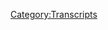 {{DEFAULTSORT:
    #_TRANSCRIPT_0567:June 13, 2021
}}{{Transcript
    | title         = [[567: June 13, 2021]]
    | caption       = [https://knowledgefight.libsyn.com/567-june-13-2021 Listen to this episode on Libsyn]
    | episodeNumber = [[567: June 13, 2021|567]]
    | length        = 01:10:19
}}

{{MessageBox
    | header     = Warning: Bot Generated Content
    | text       = This transcript was automatically generated by transcription software and likely contains many mistakes and misattributions. Please check the audio for definitive quotes, attribution, and context.
    | image      = N3yvass4myg91.webp
    | imagewidth = 50px
    | id         = warning
}}

{{TranscriptBlock
    | name      = Unknown Speaker
    | timestamp = 00:00:00.000
    | text      = I'm sick of them posing as if they're the good guys, saying we are the bad guys, a knowledge
}}

{{TranscriptBlock
    | name      = Unknown Speaker
    | timestamp = 00:00:23.960
    | text      = fight.
}}

{{TranscriptBlock
    | name      = Unknown Speaker
    | timestamp = 00:00:24.960
    | text      = I'm sick of them posing as if they're the good guys, saying we are the bad guys, a knowledge
}}

{{TranscriptBlock
    | name      = Unknown Speaker
    | timestamp = 00:00:29.359
    | text      = fight.
}}

{{TranscriptBlock
    | name      = Unknown Speaker
    | timestamp = 00:00:59.359
    | text      = Hey everybody!
}}

{{TranscriptBlock
    | name      = Unknown Speaker
    | timestamp = 00:01:00.359
    | text      = Welcome back to Knowledge Fight.
}}

{{TranscriptBlock
    | name      = Unknown Speaker
    | timestamp = 00:01:01.359
    | text      = I'm Dan.
}}

{{TranscriptBlock
    | name      = Unknown Speaker
    | timestamp = 00:01:02.359
    | text      = I'm Jordan.
}}

{{TranscriptBlock
    | name      = Unknown Speaker
    | timestamp = 00:01:03.359
    | text      = We're a couple dudes.
}}

{{TranscriptBlock
    | name      = Unknown Speaker
    | timestamp = 00:01:04.359
    | text      = I'd like to sit around, worship at the altar of Selene, and talk a little bit about Alex
}}

{{TranscriptBlock
    | name      = Unknown Speaker
    | timestamp = 00:01:06.239
    | text      = Jones.
}}

{{TranscriptBlock
    | name      = Unknown Speaker
    | timestamp = 00:01:07.239
    | text      = Oh indeed we are, Dan.
}}

{{TranscriptBlock
    | name      = Unknown Speaker
    | timestamp = 00:01:08.239
    | text      = Jordan.
}}

{{TranscriptBlock
    | name      = Unknown Speaker
    | timestamp = 00:01:09.239
    | text      = Dan.
}}

{{TranscriptBlock
    | name      = Unknown Speaker
    | timestamp = 00:01:10.239
    | text      = Jordan.
}}

{{TranscriptBlock
    | name      = Unknown Speaker
    | timestamp = 00:01:11.239
    | text      = I have a quick question for you.
}}

{{TranscriptBlock
    | name      = Unknown Speaker
    | timestamp = 00:01:12.239
    | text      = What's up?
}}

{{TranscriptBlock
    | name      = Unknown Speaker
    | timestamp = 00:01:13.239
    | text      = What's your bright spot today?
}}

{{TranscriptBlock
    | name      = Unknown Speaker
    | timestamp = 00:01:14.239
    | text      = Unprecedented, Jordan.
}}

{{TranscriptBlock
    | name      = Unknown Speaker
    | timestamp = 00:01:15.239
    | text      = My bright spot is the same thing it was last episode.
}}

{{TranscriptBlock
    | name      = Unknown Speaker
    | timestamp = 00:01:17.920
    | text      = The tick.
}}

{{TranscriptBlock
    | name      = Unknown Speaker
    | timestamp = 00:01:20.040
    | text      = I finished it.
}}

{{TranscriptBlock
    | name      = Unknown Speaker
    | timestamp = 00:01:21.040
    | text      = Oh, you finished it?
}}

{{TranscriptBlock
    | name      = Unknown Speaker
    | timestamp = 00:01:22.040
    | text      = The whole thing?
}}

{{TranscriptBlock
    | name      = Unknown Speaker
    | timestamp = 00:01:23.040
    | text      = Did you start back in the cartoon again?
}}

{{TranscriptBlock
    | name      = Unknown Speaker
    | timestamp = 00:01:24.560
    | text      = No, I watched all of the Amazon original series because I just couldn't stop.
}}

{{TranscriptBlock
    | name      = Unknown Speaker
    | timestamp = 00:01:28.519
    | text      = It was just too enjoyable and too fun.
}}

{{TranscriptBlock
    | name      = Unknown Speaker
    | timestamp = 00:01:31.159
    | text      = Everybody is just great in it.
}}

{{TranscriptBlock
    | name      = Unknown Speaker
    | timestamp = 00:01:32.879
    | text      = All the characters are great.
}}

{{TranscriptBlock
    | name      = Unknown Speaker
    | timestamp = 00:01:33.879
    | text      = John Hodgman in the second season.
}}

{{TranscriptBlock
    | name      = Unknown Speaker
    | timestamp = 00:01:35.959
    | text      = Fantastic.
}}

{{TranscriptBlock
    | name      = Unknown Speaker
    | timestamp = 00:01:36.959
    | text      = Ah, it's just great.
}}

{{TranscriptBlock
    | name      = Unknown Speaker
    | timestamp = 00:01:37.959
    | text      = Yeah, that was such a fun surprise when Hodgman showed up and you're like, what are you doing
}}

{{TranscriptBlock
    | name      = Unknown Speaker
    | timestamp = 00:01:44.000
    | text      = here, John Hodgman?
}}

{{TranscriptBlock
    | name      = Unknown Speaker
    | timestamp = 00:01:45.200
    | text      = And it's John Hodgman, so you're like, well, he's going to be a small role or whatever.
}}

{{TranscriptBlock
    | name      = Unknown Speaker
    | timestamp = 00:01:49.159
    | text      = Yeah, exactly.
}}

{{TranscriptBlock
    | name      = Unknown Speaker
    | timestamp = 00:01:51.159
    | text      = I know that there's a lot of other things we need to complain about Amazon and Bezos
}}

{{TranscriptBlock
    | name      = Unknown Speaker
    | timestamp = 00:01:54.959
    | text      = about.
}}

{{TranscriptBlock
    | name      = Unknown Speaker
    | timestamp = 00:01:55.959
    | text      = True.
}}

{{TranscriptBlock
    | name      = Unknown Speaker
    | timestamp = 00:01:56.959
    | text      = Obviously.
}}

{{TranscriptBlock
    | name      = Unknown Speaker
    | timestamp = 00:01:57.959
    | text      = Amazon is going to rank really high in terms of other complaints like, you know, unionization
}}

{{TranscriptBlock
    | name      = Unknown Speaker
    | timestamp = 00:02:04.760
    | text      = squashing.
}}

{{TranscriptBlock
    | name      = Unknown Speaker
    | timestamp = 00:02:05.760
    | text      = Sure, sure.
}}

{{TranscriptBlock
    | name      = Unknown Speaker
    | timestamp = 00:02:06.760
    | text      = There's a lot of problems with Amazon.
}}

{{TranscriptBlock
    | name      = Unknown Speaker
    | timestamp = 00:02:08.080
    | text      = It's in the top 50.
}}

{{TranscriptBlock
    | name      = Unknown Speaker
    | timestamp = 00:02:09.840
    | text      = Maybe.
}}

{{TranscriptBlock
    | name      = Unknown Speaker
    | timestamp = 00:02:10.840
    | text      = Yeah.
}}

{{TranscriptBlock
    | name      = Unknown Speaker
    | timestamp = 00:02:11.840
    | text      = Not having a third season of the tick is right up there.
}}

{{TranscriptBlock
    | name      = Unknown Speaker
    | timestamp = 00:02:15.280
    | text      = Just barely broke the top 50.
}}

{{TranscriptBlock
    | name      = Unknown Speaker
    | timestamp = 00:02:17.580
    | text      = Maybe 48, could be 49.
}}

{{TranscriptBlock
    | name      = Unknown Speaker
    | timestamp = 00:02:19.500
    | text      = It's like how Alex complains about the robots at the grocery store.
}}

{{TranscriptBlock
    | name      = Unknown Speaker
    | timestamp = 00:02:22.479
    | text      = He's like, and then I have to bag our own groceries.
}}

{{TranscriptBlock
    | name      = Unknown Speaker
    | timestamp = 00:02:24.039
    | text      = No, it's not my main complaint.
}}

{{TranscriptBlock
    | name      = Unknown Speaker
    | timestamp = 00:02:25.039
    | text      = That's how I feel about the canceling of the tick.
}}

{{TranscriptBlock
    | name      = Unknown Speaker
    | timestamp = 00:02:29.280
    | text      = It's the bagging your own groceries of media consumption.
}}

{{TranscriptBlock
    | name      = Unknown Speaker
    | timestamp = 00:02:34.199
    | text      = Just a delight.
}}

{{TranscriptBlock
    | name      = Unknown Speaker
    | timestamp = 00:02:35.199
    | text      = It makes sense.
}}

{{TranscriptBlock
    | name      = Unknown Speaker
    | timestamp = 00:02:36.199
    | text      = Anyway, what about you?
}}

{{TranscriptBlock
    | name      = Unknown Speaker
    | timestamp = 00:02:37.199
    | text      = It's fantastic.
}}

{{TranscriptBlock
    | name      = Unknown Speaker
    | timestamp = 00:02:38.199
    | text      = I will, I'm going to announce this now.
}}

{{TranscriptBlock
    | name      = Unknown Speaker
    | timestamp = 00:02:40.039
    | text      = I'm very excited to make an announcement, Dan, I will be making a return to stand up
}}

{{TranscriptBlock
    | name      = Unknown Speaker
    | timestamp = 00:02:44.199
    | text      = post COVID.
}}

{{TranscriptBlock
    | name      = Unknown Speaker
    | timestamp = 00:02:45.199
    | text      = Whoa.
}}

{{TranscriptBlock
    | name      = Unknown Speaker
    | timestamp = 00:02:46.199
    | text      = That's true.
}}

{{TranscriptBlock
    | name      = Unknown Speaker
    | timestamp = 00:02:47.199
    | text      = I was booked for my first stand up gig.
}}

{{TranscriptBlock
    | name      = Unknown Speaker
    | timestamp = 00:02:49.479
    | text      = You had some offers during the time that COVID was really sort of iffy, you know, like pre-vaccination
}}

{{TranscriptBlock
    | name      = Unknown Speaker
    | timestamp = 00:02:57.360
    | text      = coming around.
}}

{{TranscriptBlock
    | name      = Unknown Speaker
    | timestamp = 00:02:58.360
    | text      = Totally.
}}

{{TranscriptBlock
    | name      = Unknown Speaker
    | timestamp = 00:02:59.360
    | text      = I didn't want to do it.
}}

{{TranscriptBlock
    | name      = Unknown Speaker
    | timestamp = 00:03:00.360
    | text      = Yeah.
}}

{{TranscriptBlock
    | name      = Unknown Speaker
    | timestamp = 00:03:01.360
    | text      = I couldn't put people in that situation.
}}

{{TranscriptBlock
    | name      = Unknown Speaker
    | timestamp = 00:03:02.360
    | text      = I thought that was a really responsible choice on your part.
}}

{{TranscriptBlock
    | name      = Unknown Speaker
    | timestamp = 00:03:04.360
    | text      = Yep.
}}

{{TranscriptBlock
    | name      = Unknown Speaker
    | timestamp = 00:03:05.360
    | text      = Now it is in October and it was booked by friend of the show, Matt Drufke.
}}

{{TranscriptBlock
    | name      = Unknown Speaker
    | timestamp = 00:03:12.759
    | text      = So apparently there are a lot of people with a higher Q rating than to get through before
}}

{{TranscriptBlock
    | name      = Unknown Speaker
    | timestamp = 00:03:17.439
    | text      = my booking, but I'm excited to announce that here.
}}

{{TranscriptBlock
    | name      = Unknown Speaker
    | timestamp = 00:03:21.680
    | text      = I feel like there was some open questions about whether or not you even were going to
}}

{{TranscriptBlock
    | name      = Unknown Speaker
    | timestamp = 00:03:25.400
    | text      = continue pursuing.
}}

{{TranscriptBlock
    | name      = Unknown Speaker
    | timestamp = 00:03:26.400
    | text      = So like I was, that might've led to less people being interested in requesting.
}}

{{TranscriptBlock
    | name      = Unknown Speaker
    | timestamp = 00:03:31.000
    | text      = Totally.
}}

{{TranscriptBlock
    | name      = Unknown Speaker
    | timestamp = 00:03:32.000
    | text      = Totally.
}}

{{TranscriptBlock
    | name      = Unknown Speaker
    | timestamp = 00:03:33.000
    | text      = No, I had basically stopped before the pandemic, but now that the pandemic's over, I can't
}}

{{TranscriptBlock
    | name      = Unknown Speaker
    | timestamp = 00:03:36.919
    | text      = like not see if I want to give it another, you know, maybe give it a shot.
}}

{{TranscriptBlock
    | name      = Unknown Speaker
    | timestamp = 00:03:42.199
    | text      = See if you still connect with that kind of expression.
}}

{{TranscriptBlock
    | name      = Unknown Speaker
    | timestamp = 00:03:45.039
    | text      = See if I still get the feeling.
}}

{{TranscriptBlock
    | name      = Unknown Speaker
    | timestamp = 00:03:46.960
    | text      = It's always fun to do one of the shows, the Drufke books too.
}}

{{TranscriptBlock
    | name      = Unknown Speaker
    | timestamp = 00:03:49.639
    | text      = Oh, always.
}}

{{TranscriptBlock
    | name      = Unknown Speaker
    | timestamp = 00:03:50.639
    | text      = Although you probably have to go to the burbs then, right?
}}

{{TranscriptBlock
    | name      = Unknown Speaker
    | timestamp = 00:03:52.400
    | text      = I will probably have to go to the burbs.
}}

{{TranscriptBlock
    | name      = Unknown Speaker
    | timestamp = 00:03:54.280
    | text      = Yeah.
}}

{{TranscriptBlock
    | name      = Unknown Speaker
    | timestamp = 00:03:55.280
    | text      = Yep.
}}

{{TranscriptBlock
    | name      = Unknown Speaker
    | timestamp = 00:03:56.280
    | text      = Yep.
}}

{{TranscriptBlock
    | name      = Unknown Speaker
    | timestamp = 00:03:57.280
    | text      = I'll come with you.
}}

{{TranscriptBlock
    | name      = Unknown Speaker
    | timestamp = 00:03:58.280
    | text      = Back where I started.
}}

{{TranscriptBlock
    | name      = Unknown Speaker
    | timestamp = 00:03:59.280
    | text      = I'll make this announcement here.
}}

{{TranscriptBlock
    | name      = Unknown Speaker
    | timestamp = 00:04:00.400
    | text      = I will be there as well.
}}

{{TranscriptBlock
    | name      = Unknown Speaker
    | timestamp = 00:04:03.000
    | text      = Not performing, but I will be there.
}}

{{TranscriptBlock
    | name      = Unknown Speaker
    | timestamp = 00:04:05.000
    | text      = No, no.
}}

{{TranscriptBlock
    | name      = Unknown Speaker
    | timestamp = 00:04:06.000
    | text      = That'll be exciting.
}}

{{TranscriptBlock
    | name      = Unknown Speaker
    | timestamp = 00:04:07.000
    | text      = Yeah.
}}

{{TranscriptBlock
    | name      = Unknown Speaker
    | timestamp = 00:04:08.000
    | text      = It'd be nice to see Druffles.
}}

{{TranscriptBlock
    | name      = Unknown Speaker
    | timestamp = 00:04:09.000
    | text      = Yeah.
}}

{{TranscriptBlock
    | name      = Unknown Speaker
    | timestamp = 00:04:10.000
    | text      = It'd be nice to take over the entire show and how it just all wonks and then the rest
}}

{{TranscriptBlock
    | name      = Unknown Speaker
    | timestamp = 00:04:14.800
    | text      = of the comics are like, I don't understand what's happening right now.
}}

{{TranscriptBlock
    | name      = Unknown Speaker
    | timestamp = 00:04:18.279
    | text      = None of these people know.
}}

{{TranscriptBlock
    | name      = Unknown Speaker
    | timestamp = 00:04:20.639
    | text      = Let's not take over anything.
}}

{{TranscriptBlock
    | name      = Unknown Speaker
    | timestamp = 00:04:23.240
    | text      = No.
}}

{{TranscriptBlock
    | name      = Unknown Speaker
    | timestamp = 00:04:24.240
    | text      = Jordan, today we have a present day episode of the Alex Jones show to discuss.
}}

{{TranscriptBlock
    | name      = Unknown Speaker
    | timestamp = 00:04:28.439
    | text      = Oh boy.
}}

{{TranscriptBlock
    | name      = Unknown Speaker
    | timestamp = 00:04:29.439
    | text      = I am trying to shoot for something a little bit different.
}}

{{TranscriptBlock
    | name      = Unknown Speaker
    | timestamp = 00:04:33.920
    | text      = I'm trying to take an analytical perspective of even myself and how I engage with the material
}}

{{TranscriptBlock
    | name      = Unknown Speaker
    | timestamp = 00:04:39.800
    | text      = that we're covering.
}}

{{TranscriptBlock
    | name      = Unknown Speaker
    | timestamp = 00:04:40.800
    | text      = All right.
}}

{{TranscriptBlock
    | name      = Unknown Speaker
    | timestamp = 00:04:41.800
    | text      = And I think that one of the main problems that I have with the present day is sometimes
}}

{{TranscriptBlock
    | name      = Unknown Speaker
    | timestamp = 00:04:44.680
    | text      = I try to bite off more than I can chew.
}}

{{TranscriptBlock
    | name      = Unknown Speaker
    | timestamp = 00:04:46.720
    | text      = Okay.
}}

{{TranscriptBlock
    | name      = Unknown Speaker
    | timestamp = 00:04:47.720
    | text      = And by that, I mean covering more than one day at a time.
}}

{{TranscriptBlock
    | name      = Unknown Speaker
    | timestamp = 00:04:50.439
    | text      = I think that's really hard in the present day because Alex's mood is never the same.
}}

{{TranscriptBlock
    | name      = Unknown Speaker
    | timestamp = 00:04:55.120
    | text      = No.
}}

{{TranscriptBlock
    | name      = Unknown Speaker
    | timestamp = 00:04:56.120
    | text      = Two days in a row.
}}

{{TranscriptBlock
    | name      = Unknown Speaker
    | timestamp = 00:04:57.120
    | text      = Yeah.
}}

{{TranscriptBlock
    | name      = Unknown Speaker
    | timestamp = 00:04:58.120
    | text      = If you expect him to cover one piece of news that he was really big on a Monday, he probably
}}

{{TranscriptBlock
    | name      = Unknown Speaker
    | timestamp = 00:05:02.279
    | text      = is going to forget about it by Tuesday.
}}

{{TranscriptBlock
    | name      = Unknown Speaker
    | timestamp = 00:05:04.079
    | text      = Yeah.
}}

{{TranscriptBlock
    | name      = Unknown Speaker
    | timestamp = 00:05:05.079
    | text      = We're all going to be dead on Tuesday, Wednesday, we're winning.
}}

{{TranscriptBlock
    | name      = Unknown Speaker
    | timestamp = 00:05:08.800
    | text      = It's just incoherent to the point where it's painful for me to try and make it palatable
}}

{{TranscriptBlock
    | name      = Unknown Speaker
    | timestamp = 00:05:14.600
    | text      = to an audience.
}}

{{TranscriptBlock
    | name      = Unknown Speaker
    | timestamp = 00:05:16.360
    | text      = And it's frustrating to me to try and talk to you about it.
}}

{{TranscriptBlock
    | name      = Unknown Speaker
    | timestamp = 00:05:19.680
    | text      = Right.
}}

{{TranscriptBlock
    | name      = Unknown Speaker
    | timestamp = 00:05:20.680
    | text      = Right.
}}

{{TranscriptBlock
    | name      = Unknown Speaker
    | timestamp = 00:05:21.680
    | text      = Right.
}}

{{TranscriptBlock
    | name      = Unknown Speaker
    | timestamp = 00:05:22.680
    | text      = Well, why is he in a better mood?
}}

{{TranscriptBlock
    | name      = Unknown Speaker
    | timestamp = 00:05:23.680
    | text      = I don't know.
}}

{{TranscriptBlock
    | name      = Unknown Speaker
    | timestamp = 00:05:24.680
    | text      = No reason.
}}

{{TranscriptBlock
    | name      = Unknown Speaker
    | timestamp = 00:05:25.680
    | text      = I don't fucking know.
}}

{{TranscriptBlock
    | name      = Unknown Speaker
    | timestamp = 00:05:26.680
    | text      = No reason.
}}

{{TranscriptBlock
    | name      = Unknown Speaker
    | timestamp = 00:05:27.680
    | text      = Could be anything.
}}

{{TranscriptBlock
    | name      = Unknown Speaker
    | timestamp = 00:05:28.680
    | text      = He took a nap.
}}

{{TranscriptBlock
    | name      = Unknown Speaker
    | timestamp = 00:05:29.680
    | text      = He stubbed his toe.
}}

{{TranscriptBlock
    | name      = Unknown Speaker
    | timestamp = 00:05:30.680
    | text      = I don't know.
}}

{{TranscriptBlock
    | name      = Unknown Speaker
    | timestamp = 00:05:31.680
    | text      = Yeah.
}}

{{TranscriptBlock
    | name      = Unknown Speaker
    | timestamp = 00:05:32.680
    | text      = It could be anything.
}}

{{TranscriptBlock
    | name      = Unknown Speaker
    | timestamp = 00:05:33.680
    | text      = Yeah.
}}

{{TranscriptBlock
    | name      = Unknown Speaker
    | timestamp = 00:05:34.680
    | text      = It's like he used to do a serialized show and now he's doing a monster of the day kind
}}

{{TranscriptBlock
    | name      = Unknown Speaker
    | timestamp = 00:05:35.680
    | text      = of feeling, you know?
}}

{{TranscriptBlock
    | name      = Unknown Speaker
    | timestamp = 00:05:36.680
    | text      = Yeah.
}}

{{TranscriptBlock
    | name      = Unknown Speaker
    | timestamp = 00:05:37.680
    | text      = Everything's a bottle episode and it's fucking weird.
}}

{{TranscriptBlock
    | name      = Unknown Speaker
    | timestamp = 00:05:38.680
    | text      = I think that maybe a better approach to it would be to just look at a day at a time.
}}

{{TranscriptBlock
    | name      = Unknown Speaker
    | timestamp = 00:05:42.360
    | text      = Right.
}}

{{TranscriptBlock
    | name      = Unknown Speaker
    | timestamp = 00:05:43.360
    | text      = And so today we're looking at June 13th, 2021 Blackjack.
}}

{{TranscriptBlock
    | name      = Unknown Speaker
    | timestamp = 00:05:45.560
    | text      = Blackjack!
}}

{{TranscriptBlock
    | name      = Unknown Speaker
    | timestamp = 00:05:46.560
    | text      = Oh!
}}

{{TranscriptBlock
    | name      = Unknown Speaker
    | timestamp = 00:05:47.560
    | text      = That time I almost didn't say er.
}}

{{TranscriptBlock
    | name      = Unknown Speaker
    | timestamp = 00:05:49.000
    | text      = Yeah.
}}

{{TranscriptBlock
    | name      = Unknown Speaker
    | timestamp = 00:05:50.000
    | text      = So that was nice.
}}

{{TranscriptBlock
    | name      = Unknown Speaker
    | timestamp = 00:05:51.000
    | text      = I didn't trust you to do your bit.
}}

{{TranscriptBlock
    | name      = Unknown Speaker
    | timestamp = 00:05:52.000
    | text      = And so I sped into the Blackjack because I knew you were trying to lull me into a false
}}

{{TranscriptBlock
    | name      = Unknown Speaker
    | timestamp = 00:05:56.079
    | text      = sense of security.
}}

{{TranscriptBlock
    | name      = Unknown Speaker
    | timestamp = 00:05:57.079
    | text      = And that shant happened.
}}

{{TranscriptBlock
    | name      = Unknown Speaker
    | timestamp = 00:05:59.040
    | text      = There is a meta game currently going on between us.
}}

{{TranscriptBlock
    | name      = Unknown Speaker
    | timestamp = 00:06:03.000
    | text      = So Alex is on one on June 13th as the kids say.
}}

{{TranscriptBlock
    | name      = Unknown Speaker
    | timestamp = 00:06:08.199
    | text      = Yes.
}}

{{TranscriptBlock
    | name      = Unknown Speaker
    | timestamp = 00:06:09.199
    | text      = Okay.
}}

{{TranscriptBlock
    | name      = Unknown Speaker
    | timestamp = 00:06:10.199
    | text      = He's on one.
}}

{{TranscriptBlock
    | name      = Unknown Speaker
    | timestamp = 00:06:11.199
    | text      = Yes.
}}

{{TranscriptBlock
    | name      = Unknown Speaker
    | timestamp = 00:06:12.199
    | text      = Okay.
}}

{{TranscriptBlock
    | name      = Unknown Speaker
    | timestamp = 00:06:13.199
    | text      = He's wiling out.
}}

{{TranscriptBlock
    | name      = Unknown Speaker
    | timestamp = 00:06:14.199
    | text      = He is on fleek.
}}

{{TranscriptBlock
    | name      = Unknown Speaker
    | timestamp = 00:06:15.199
    | text      = I disagree with your use of fleek, but we shall see.
}}

{{TranscriptBlock
    | name      = Unknown Speaker
    | timestamp = 00:06:17.759
    | text      = I'm not, I'm still not 100% sure what it means.
}}

{{TranscriptBlock
    | name      = Unknown Speaker
    | timestamp = 00:06:20.079
    | text      = That's kind of my issue.
}}

{{TranscriptBlock
    | name      = Unknown Speaker
    | timestamp = 00:06:21.079
    | text      = Yeah.
}}

{{TranscriptBlock
    | name      = Unknown Speaker
    | timestamp = 00:06:22.079
    | text      = And we'll get down to business on this, but before we do, let's say hello to some new
}}

{{TranscriptBlock
    | name      = Unknown Speaker
    | timestamp = 00:06:25.839
    | text      = wonks.
}}

{{TranscriptBlock
    | name      = Unknown Speaker
    | timestamp = 00:06:26.839
    | text      = Oh, that's a great idea.
}}

{{TranscriptBlock
    | name      = Unknown Speaker
    | timestamp = 00:06:27.839
    | text      = So first Reverend Dr. Robert E.O.
}}

{{TranscriptBlock
    | name      = Unknown Speaker
    | timestamp = 00:06:30.120
    | text      = Speedwagon.
}}

{{TranscriptBlock
    | name      = Unknown Speaker
    | timestamp = 00:06:31.120
    | text      = Thank you so much.
}}

{{TranscriptBlock
    | name      = Unknown Speaker
    | timestamp = 00:06:32.120
    | text      = You are now a policy wonk.
}}

{{TranscriptBlock
    | name      = Unknown Speaker
    | timestamp = 00:06:33.120
    | text      = I'm a policy wonk.
}}

{{TranscriptBlock
    | name      = Unknown Speaker
    | timestamp = 00:06:34.120
    | text      = Holy shit.
}}

{{TranscriptBlock
    | name      = Unknown Speaker
    | timestamp = 00:06:35.120
    | text      = I just started watching Jojo's Bizarre Adventure.
}}

{{TranscriptBlock
    | name      = Unknown Speaker
    | timestamp = 00:06:37.360
    | text      = So there's a character called, uh, uh, uh, Robert E.O. Speedwagon.
}}

{{TranscriptBlock
    | name      = Unknown Speaker
    | timestamp = 00:06:42.920
    | text      = Whoa.
}}

{{TranscriptBlock
    | name      = Unknown Speaker
    | timestamp = 00:06:43.920
    | text      = Yeah.
}}

{{TranscriptBlock
    | name      = Unknown Speaker
    | timestamp = 00:06:44.920
    | text      = So maybe that's a reference to that.
}}

{{TranscriptBlock
    | name      = Unknown Speaker
    | timestamp = 00:06:46.199
    | text      = It could be.
}}

{{TranscriptBlock
    | name      = Unknown Speaker
    | timestamp = 00:06:47.199
    | text      = All right.
}}

{{TranscriptBlock
    | name      = Unknown Speaker
    | timestamp = 00:06:48.199
    | text      = Next, Jim.
}}

{{TranscriptBlock
    | name      = Unknown Speaker
    | timestamp = 00:06:49.199
    | text      = No relation to a certain World War II person, Gabbles.
}}

{{TranscriptBlock
    | name      = Unknown Speaker
    | timestamp = 00:06:50.800
    | text      = Thank you so much.
}}

{{TranscriptBlock
    | name      = Unknown Speaker
    | timestamp = 00:06:51.800
    | text      = You are now a policy wonk.
}}

{{TranscriptBlock
    | name      = Unknown Speaker
    | timestamp = 00:06:53.519
    | text      = I'm a policy wonk.
}}

{{TranscriptBlock
    | name      = Unknown Speaker
    | timestamp = 00:06:54.920
    | text      = Thank you.
}}

{{TranscriptBlock
    | name      = Unknown Speaker
    | timestamp = 00:06:55.920
    | text      = Thanks, Jim.
}}

{{TranscriptBlock
    | name      = Unknown Speaker
    | timestamp = 00:06:56.920
    | text      = Thank you for surviving so long with that name.
}}

{{TranscriptBlock
    | name      = Unknown Speaker
    | timestamp = 00:06:58.259
    | text      = Next, Chell.
}}

{{TranscriptBlock
    | name      = Unknown Speaker
    | timestamp = 00:06:59.259
    | text      = Thank you so much.
}}

{{TranscriptBlock
    | name      = Unknown Speaker
    | timestamp = 00:07:00.259
    | text      = You are now a policy wonk.
}}

{{TranscriptBlock
    | name      = Unknown Speaker
    | timestamp = 00:07:01.259
    | text      = I'm a policy wonk.
}}

{{TranscriptBlock
    | name      = Unknown Speaker
    | timestamp = 00:07:02.259
    | text      = Thanks, Chell.
}}

{{TranscriptBlock
    | name      = Unknown Speaker
    | timestamp = 00:07:03.259
    | text      = Next, Randy C. Thank you so much.
}}

{{TranscriptBlock
    | name      = Unknown Speaker
    | timestamp = 00:07:04.259
    | text      = You are now a policy wonk.
}}

{{TranscriptBlock
    | name      = Unknown Speaker
    | timestamp = 00:07:05.600
    | text      = I'm a policy wonk.
}}

{{TranscriptBlock
    | name      = Unknown Speaker
    | timestamp = 00:07:06.600
    | text      = Thanks, Randy C.
}}

{{TranscriptBlock
    | name      = Unknown Speaker
    | timestamp = 00:07:07.600
    | text      = Thank you.
}}

{{TranscriptBlock
    | name      = Unknown Speaker
    | timestamp = 00:07:08.600
    | text      = Uh, I think I've got a couple of technocrats in the mix.
}}

{{TranscriptBlock
    | name      = Unknown Speaker
    | timestamp = 00:07:10.920
    | text      = Uh, first, Mr. and Mrs. Makeshift Hamster.
}}

{{TranscriptBlock
    | name      = Unknown Speaker
    | timestamp = 00:07:13.720
    | text      = Thank you so much.
}}

{{TranscriptBlock
    | name      = Unknown Speaker
    | timestamp = 00:07:14.720
    | text      = You are now a technocrat.
}}

{{TranscriptBlock
    | name      = Unknown Speaker
    | timestamp = 00:07:15.720
    | text      = And Kickfisterscream.
}}

{{TranscriptBlock
    | name      = Unknown Speaker
    | timestamp = 00:07:17.360
    | text      = Thank you so much.
}}

{{TranscriptBlock
    | name      = Unknown Speaker
    | timestamp = 00:07:18.360
    | text      = You are now a technocrat.
}}

{{TranscriptBlock
    | name      = Unknown Speaker
    | timestamp = 00:07:19.360
    | text      = I'm a policy wonk.
}}

{{TranscriptBlock
    | name      = Unknown Speaker
    | timestamp = 00:07:20.360
    | text      = Crikey, mate.
}}

{{TranscriptBlock
    | name      = Unknown Speaker
    | timestamp = 00:07:21.360
    | text      = That's fantastic.
}}

{{TranscriptBlock
    | name      = Unknown Speaker
    | timestamp = 00:07:22.360
    | text      = Have yourself a brew.
}}

{{TranscriptBlock
    | name      = Unknown Speaker
    | timestamp = 00:07:23.360
    | text      = How's your 401k doing, bro?
}}

{{TranscriptBlock
    | name      = Unknown Speaker
    | timestamp = 00:07:24.800
    | text      = All right.
}}

{{TranscriptBlock
    | name      = Unknown Speaker
    | timestamp = 00:07:25.800
    | text      = We got to go full tilt boogie on this, Watson.
}}

{{TranscriptBlock
    | name      = Unknown Speaker
    | timestamp = 00:07:27.199
    | text      = All right.
}}

{{TranscriptBlock
    | name      = Unknown Speaker
    | timestamp = 00:07:28.199
    | text      = Let's just get down to business.
}}

{{TranscriptBlock
    | name      = Unknown Speaker
    | timestamp = 00:07:29.199
    | text      = We ain't making that money off that heroin.
}}

{{TranscriptBlock
    | name      = Unknown Speaker
    | timestamp = 00:07:31.100
    | text      = Why are you pimps so good?
}}

{{TranscriptBlock
    | name      = Unknown Speaker
    | timestamp = 00:07:33.040
    | text      = My neck is freakishly large.
}}

{{TranscriptBlock
    | name      = Unknown Speaker
    | timestamp = 00:07:34.680
    | text      = I declare info war on you.
}}

{{TranscriptBlock
    | name      = Unknown Speaker
    | timestamp = 00:07:37.519
    | text      = Thank y'all.
}}

{{TranscriptBlock
    | name      = Unknown Speaker
    | timestamp = 00:07:38.519
    | text      = Yes.
}}

{{TranscriptBlock
    | name      = Unknown Speaker
    | timestamp = 00:07:39.519
    | text      = Thank you very much to the all of you.
}}

{{TranscriptBlock
    | name      = Unknown Speaker
    | timestamp = 00:07:40.519
    | text      = Mm-hmm.
}}

{{TranscriptBlock
    | name      = Unknown Speaker
    | timestamp = 00:07:41.519
    | text      = Mm-hmm.
}}

{{TranscriptBlock
    | name      = Unknown Speaker
    | timestamp = 00:07:42.519
    | text      = Now, Jordan, it's time to get deep.
}}

{{TranscriptBlock
    | name      = Unknown Speaker
    | timestamp = 00:07:44.100
    | text      = Giving someone life is giving someone death.
}}

{{TranscriptBlock
    | name      = Unknown Speaker
    | timestamp = 00:07:49.019
    | text      = You could say that life is death.
}}

{{TranscriptBlock
    | name      = Unknown Speaker
    | timestamp = 00:07:54.240
    | text      = You could.
}}

{{TranscriptBlock
    | name      = Unknown Speaker
    | timestamp = 00:07:55.240
    | text      = So, today, I'd like to say, uh, uh-
}}

{{TranscriptBlock
    | name      = Unknown Speaker
    | timestamp = 00:07:58.439
    | text      = I never don't silently nod with that.
}}

{{TranscriptBlock
    | name      = Unknown Speaker
    | timestamp = 00:08:00.600
    | text      = Just like, yeah, man.
}}

{{TranscriptBlock
    | name      = Unknown Speaker
    | timestamp = 00:08:01.759
    | text      = That is deep.
}}

{{TranscriptBlock
    | name      = Unknown Speaker
    | timestamp = 00:08:02.759
    | text      = That is deep.
}}

{{TranscriptBlock
    | name      = Unknown Speaker
    | timestamp = 00:08:03.759
    | text      = So, uh, today, I'd like to say happy birthday and congratulations on the graduation to Madison
}}

{{TranscriptBlock
    | name      = Unknown Speaker
    | timestamp = 00:08:08.600
    | text      = F.
}}

{{TranscriptBlock
    | name      = Unknown Speaker
    | timestamp = 00:08:09.600
    | text      = Okay.
}}

{{TranscriptBlock
    | name      = Unknown Speaker
    | timestamp = 00:08:10.600
    | text      = Also, I should say that this happened in May.
}}

{{TranscriptBlock
    | name      = Unknown Speaker
    | timestamp = 00:08:13.199
    | text      = Well, congratulations and happy birthday to you.
}}

{{TranscriptBlock
    | name      = Unknown Speaker
    | timestamp = 00:08:16.120
    | text      = I may have missed a message.
}}

{{TranscriptBlock
    | name      = Unknown Speaker
    | timestamp = 00:08:17.959
    | text      = No.
}}

{{TranscriptBlock
    | name      = Unknown Speaker
    | timestamp = 00:08:18.959
    | text      = No.
}}

{{TranscriptBlock
    | name      = Unknown Speaker
    | timestamp = 00:08:19.959
    | text      = I think they just sent it now.
}}

{{TranscriptBlock
    | name      = Unknown Speaker
    | timestamp = 00:08:20.959
    | text      = I think they just sent it now.
}}

{{TranscriptBlock
    | name      = Unknown Speaker
    | timestamp = 00:08:23.680
    | text      = I think they were like, oops, we forgot to give them that birthday shout out.
}}

{{TranscriptBlock
    | name      = Unknown Speaker
    | timestamp = 00:08:26.959
    | text      = Mm-hmm.
}}

{{TranscriptBlock
    | name      = Unknown Speaker
    | timestamp = 00:08:27.959
    | text      = Let's get on it.
}}

{{TranscriptBlock
    | name      = Unknown Speaker
    | timestamp = 00:08:28.959
    | text      = Happy belated birthday.
}}

{{TranscriptBlock
    | name      = Unknown Speaker
    | timestamp = 00:08:29.959
    | text      = Right.
}}

{{TranscriptBlock
    | name      = Unknown Speaker
    | timestamp = 00:08:30.959
    | text      = And congratulations on the graduation.
}}

{{TranscriptBlock
    | name      = Unknown Speaker
    | timestamp = 00:08:31.959
    | text      = And congratulations belated congratulations.
}}

{{TranscriptBlock
    | name      = Unknown Speaker
    | timestamp = 00:08:34.000
    | text      = If life, if giving life is giving death, is giving graduation just signing up for school?
}}

{{TranscriptBlock
    | name      = Unknown Speaker
    | timestamp = 00:08:42.440
    | text      = Look, I'm gonna, I'm gonna leave you hanging on that one.
}}

{{TranscriptBlock
    | name      = Unknown Speaker
    | timestamp = 00:08:48.840
    | text      = It's fair.
}}

{{TranscriptBlock
    | name      = Unknown Speaker
    | timestamp = 00:08:49.840
    | text      = That's fair.
}}

{{TranscriptBlock
    | name      = Unknown Speaker
    | timestamp = 00:08:50.840
    | text      = It's just fair.
}}

{{TranscriptBlock
    | name      = Unknown Speaker
    | timestamp = 00:08:51.840
    | text      = Yeah.
}}

{{TranscriptBlock
    | name      = Unknown Speaker
    | timestamp = 00:08:52.840
    | text      = So, one other thing was, uh, Erica sent a message, uh, and wanted a special drop played
}}

{{TranscriptBlock
    | name      = Unknown Speaker
    | timestamp = 00:08:56.000
    | text      = and it's something we haven't heard in a while and I thought, why not?
}}

{{TranscriptBlock
    | name      = Unknown Speaker
    | timestamp = 00:08:58.759
    | text      = I think the people are itching for this.
}}

{{TranscriptBlock
    | name      = Unknown Speaker
    | timestamp = 00:09:00.279
    | text      = So here, this is going out to you, Erica.
}}

{{TranscriptBlock
    | name      = Unknown Speaker
    | timestamp = 00:09:02.320
    | text      = You know, they got baby shark, deep, deep, deep, deep, deep, deep.
}}

{{TranscriptBlock
    | name      = Unknown Speaker
    | timestamp = 00:09:06.720
    | text      = They got mama shark, deep, deep, deep, deep, deep, daddy shark, we'll be right back.
}}

{{TranscriptBlock
    | name      = Unknown Speaker
    | timestamp = 00:09:13.960
    | text      = An oldie but a goodie.
}}

{{TranscriptBlock
    | name      = Unknown Speaker
    | timestamp = 00:09:16.039
    | text      = Always good to hear some daddy shark.
}}

{{TranscriptBlock
    | name      = Unknown Speaker
    | timestamp = 00:09:17.840
    | text      = Absolutely.
}}

{{TranscriptBlock
    | name      = Unknown Speaker
    | timestamp = 00:09:18.840
    | text      = Yeah.
}}

{{TranscriptBlock
    | name      = Unknown Speaker
    | timestamp = 00:09:19.840
    | text      = So, uh, we're gonna be talking about June 13th, but here is an out of context drop from
}}

{{TranscriptBlock
    | name      = Unknown Speaker
    | timestamp = 00:09:21.840
    | text      = today's show.
}}

{{TranscriptBlock
    | name      = Unknown Speaker
    | timestamp = 00:09:22.840
    | text      = You know, I would never say if I got killed, start a civil war.
}}

{{TranscriptBlock
    | name      = Unknown Speaker
    | timestamp = 00:09:29.159
    | text      = Good.
}}

{{TranscriptBlock
    | name      = Unknown Speaker
    | timestamp = 00:09:30.159
    | text      = Um, well, one, one, you would already be dead, so you wouldn't have the opportunity to say
}}

{{TranscriptBlock
    | name      = Unknown Speaker
    | timestamp = 00:09:35.559
    | text      = that.
}}

{{TranscriptBlock
    | name      = Unknown Speaker
    | timestamp = 00:09:36.559
    | text      = No, no, you're saying beforehand.
}}

{{TranscriptBlock
    | name      = Unknown Speaker
    | timestamp = 00:09:37.559
    | text      = Oh, okay.
}}

{{TranscriptBlock
    | name      = Unknown Speaker
    | timestamp = 00:09:38.559
    | text      = On the off, like my death is a dead man switch for a civil war.
}}

{{TranscriptBlock
    | name      = Unknown Speaker
    | timestamp = 00:09:40.879
    | text      = Sure, sure.
}}

{{TranscriptBlock
    | name      = Unknown Speaker
    | timestamp = 00:09:41.879
    | text      = I think I wouldn't say that.
}}

{{TranscriptBlock
    | name      = Unknown Speaker
    | timestamp = 00:09:43.120
    | text      = I know, but I think that's got some Jane Austen, the meaning is the opposite of the meaning
}}

{{TranscriptBlock
    | name      = Unknown Speaker
    | timestamp = 00:09:47.559
    | text      = kind of thing.
}}

{{TranscriptBlock
    | name      = Unknown Speaker
    | timestamp = 00:09:48.559
    | text      = I would never say nuke the planet when I die.
}}

{{TranscriptBlock
    | name      = Unknown Speaker
    | timestamp = 00:09:52.919
    | text      = Why would you need to say, I would never say that?
}}

{{TranscriptBlock
    | name      = Unknown Speaker
    | timestamp = 00:09:55.179
    | text      = The only reason you would need to say that is if you want that to be true.
}}

{{TranscriptBlock
    | name      = Unknown Speaker
    | timestamp = 00:09:58.240
    | text      = Yeah.
}}

{{TranscriptBlock
    | name      = Unknown Speaker
    | timestamp = 00:09:59.240
    | text      = I feel like almost nobody would say that.
}}

{{TranscriptBlock
    | name      = Unknown Speaker
    | timestamp = 00:10:01.360
    | text      = Nobody should say that, except for maybe Mandela.
}}

{{TranscriptBlock
    | name      = Unknown Speaker
    | timestamp = 00:10:06.679
    | text      = So Alex has got a piece of news here on the 13th, this is Sunday's show.
}}

{{TranscriptBlock
    | name      = Unknown Speaker
    | timestamp = 00:10:12.159
    | text      = On the 13th he had gotten some news that this gentleman by the name of Christopher Sein
}}

{{TranscriptBlock
    | name      = Unknown Speaker
    | timestamp = 00:10:16.120
    | text      = had passed away.
}}

{{TranscriptBlock
    | name      = Unknown Speaker
    | timestamp = 00:10:17.120
    | text      = Sure.
}}

{{TranscriptBlock
    | name      = Unknown Speaker
    | timestamp = 00:10:18.120
    | text      = He was a reporter, and he was the person who is credited with breaking the story of former
}}

{{TranscriptBlock
    | name      = Unknown Speaker
    | timestamp = 00:10:24.519
    | text      = President Bill Clinton meeting with Loretta Lynch on the tarmac meeting.
}}

{{TranscriptBlock
    | name      = Unknown Speaker
    | timestamp = 00:10:29.200
    | text      = Gotcha.
}}

{{TranscriptBlock
    | name      = Unknown Speaker
    | timestamp = 00:10:30.200
    | text      = And of course, that means this was an execution.
}}

{{TranscriptBlock
    | name      = Unknown Speaker
    | timestamp = 00:10:32.200
    | text      = Yeah, that sounds right.
}}

{{TranscriptBlock
    | name      = Unknown Speaker
    | timestamp = 00:10:33.279
    | text      = What is the next thing to come in a season like this?
}}

{{TranscriptBlock
    | name      = Unknown Speaker
    | timestamp = 00:10:36.559
    | text      = What is the next move always, and the move they've been carrying out all over the world?
}}

{{TranscriptBlock
    | name      = Unknown Speaker
    | timestamp = 00:10:42.679
    | text      = Well it's this right here.
}}

{{TranscriptBlock
    | name      = Unknown Speaker
    | timestamp = 00:10:45.440
    | text      = That's what it is.
}}

{{TranscriptBlock
    | name      = Unknown Speaker
    | timestamp = 00:10:49.039
    | text      = 45-year-old Christopher Sein, the award-winning, Emmy award-winning TV anchorman and reporter
}}

{{TranscriptBlock
    | name      = Unknown Speaker
    | timestamp = 00:11:02.840
    | text      = who just had his book published and is doing great and was super happy.
}}

{{TranscriptBlock
    | name      = Unknown Speaker
    | timestamp = 00:11:07.840
    | text      = Well he got executed inside of his house yesterday, and his body wasn't even cold.
}}

{{TranscriptBlock
    | name      = Unknown Speaker
    | timestamp = 00:11:14.159
    | text      = The blood wasn't even coagulated before they said it was a suicide.
}}

{{TranscriptBlock
    | name      = Unknown Speaker
    | timestamp = 00:11:18.159
    | text      = Just like Breitbart.
}}

{{TranscriptBlock
    | name      = Unknown Speaker
    | timestamp = 00:11:19.159
    | text      = Hell, they'd say Kennedy was a suicide and whatnot.
}}

{{TranscriptBlock
    | name      = Unknown Speaker
    | timestamp = 00:11:21.879
    | text      = You know John F. Kennedy committed suicide, you know that?
}}

{{TranscriptBlock
    | name      = Unknown Speaker
    | timestamp = 00:11:24.320
    | text      = Breitbart, no one said that he committed suicide.
}}

{{TranscriptBlock
    | name      = Unknown Speaker
    | timestamp = 00:11:26.279
    | text      = That was a heart attack.
}}

{{TranscriptBlock
    | name      = Unknown Speaker
    | timestamp = 00:11:27.279
    | text      = Yeah, they said he did a lot of coke.
}}

{{TranscriptBlock
    | name      = Unknown Speaker
    | timestamp = 00:11:29.120
    | text      = Yeah.
}}

{{TranscriptBlock
    | name      = Unknown Speaker
    | timestamp = 00:11:30.120
    | text      = The situation with this is the reporting on it is that it's being treated as a suspected
}}

{{TranscriptBlock
    | name      = Unknown Speaker
    | timestamp = 00:11:35.480
    | text      = suicide.
}}

{{TranscriptBlock
    | name      = Unknown Speaker
    | timestamp = 00:11:36.480
    | text      = Suicide, right.
}}

{{TranscriptBlock
    | name      = Unknown Speaker
    | timestamp = 00:11:37.480
    | text      = Right, right.
}}

{{TranscriptBlock
    | name      = Unknown Speaker
    | timestamp = 00:11:38.480
    | text      = Not that the people are reporting that it definitely is.
}}

{{TranscriptBlock
    | name      = Unknown Speaker
    | timestamp = 00:11:40.600
    | text      = Sure.
}}

{{TranscriptBlock
    | name      = Unknown Speaker
    | timestamp = 00:11:41.600
    | text      = There aren't signs of foul play.
}}

{{TranscriptBlock
    | name      = Unknown Speaker
    | timestamp = 00:11:42.600
    | text      = Yeah.
}}

{{TranscriptBlock
    | name      = Unknown Speaker
    | timestamp = 00:11:43.600
    | text      = There aren't signs that generally would lead investigators to initially give a, this looks
}}

{{TranscriptBlock
    | name      = Unknown Speaker
    | timestamp = 00:11:48.159
    | text      = like a murder.
}}

{{TranscriptBlock
    | name      = Unknown Speaker
    | timestamp = 00:11:49.159
    | text      = Yeah, the doors were locked from the inside, like everything.
}}

{{TranscriptBlock
    | name      = Unknown Speaker
    | timestamp = 00:11:52.519
    | text      = I don't know all of the specifics because a lot of it I can't really, you know, can't
}}

{{TranscriptBlock
    | name      = Unknown Speaker
    | timestamp = 00:11:55.679
    | text      = find all the details, but you know, this is the same thing that Alex does all the time.
}}

{{TranscriptBlock
    | name      = Unknown Speaker
    | timestamp = 00:12:01.320
    | text      = It's like they're saying that it's suicide in order to make sure that there's a cover-up
}}

{{TranscriptBlock
    | name      = Unknown Speaker
    | timestamp = 00:12:05.559
    | text      = as opposed to there's reporting that preliminary indications appear to be that this was a case
}}

{{TranscriptBlock
    | name      = Unknown Speaker
    | timestamp = 00:12:11.820
    | text      = of suicide.
}}

{{TranscriptBlock
    | name      = Unknown Speaker
    | timestamp = 00:12:12.820
    | text      = And you know it's a cover-up because they're reporting that it's not a cover-up.
}}

{{TranscriptBlock
    | name      = Unknown Speaker
    | timestamp = 00:12:16.840
    | text      = Right.
}}

{{TranscriptBlock
    | name      = Unknown Speaker
    | timestamp = 00:12:17.840
    | text      = See?
}}

{{TranscriptBlock
    | name      = Unknown Speaker
    | timestamp = 00:12:18.840
    | text      = Makes sense.
}}

{{TranscriptBlock
    | name      = Unknown Speaker
    | timestamp = 00:12:19.840
    | text      = It makes perfect sense.
}}

{{TranscriptBlock
    | name      = Unknown Speaker
    | timestamp = 00:12:20.840
    | text      = Yeah, so one of the things to keep a real sharp focus on here is how definitive Alex
}}

{{TranscriptBlock
    | name      = Unknown Speaker
    | timestamp = 00:12:24.840
    | text      = is.
}}

{{TranscriptBlock
    | name      = Unknown Speaker
    | timestamp = 00:12:25.840
    | text      = He did not...
}}

{{TranscriptBlock
    | name      = Unknown Speaker
    | timestamp = 00:12:26.840
    | text      = He's reporting this as an execution in the home.
}}

{{TranscriptBlock
    | name      = Unknown Speaker
    | timestamp = 00:12:29.840
    | text      = He really did.
}}

{{TranscriptBlock
    | name      = Unknown Speaker
    | timestamp = 00:12:30.840
    | text      = It's kind of funny how that just flies over me now, just that a man can go on his show
}}

{{TranscriptBlock
    | name      = Unknown Speaker
    | timestamp = 00:12:36.919
    | text      = and just be like, that guy was executed with no evidence or thought or anything like that.
}}

{{TranscriptBlock
    | name      = Unknown Speaker
    | timestamp = 00:12:42.620
    | text      = And I'm like, well, of course he's just going to claim that.
}}

{{TranscriptBlock
    | name      = Unknown Speaker
    | timestamp = 00:12:45.320
    | text      = He's decrying that the media is definitively saying that it's suicide when in fact the
}}

{{TranscriptBlock
    | name      = Unknown Speaker
    | timestamp = 00:12:50.899
    | text      = articles that I could find about this were saying that it's being handled, the investigation
}}

{{TranscriptBlock
    | name      = Unknown Speaker
    | timestamp = 00:12:55.799
    | text      = is a presumed suicide until other information comes along.
}}

{{TranscriptBlock
    | name      = Unknown Speaker
    | timestamp = 00:13:01.279
    | text      = And Alex is doing the exact same thing.
}}

{{TranscriptBlock
    | name      = Unknown Speaker
    | timestamp = 00:13:03.399
    | text      = Just the opposite.
}}

{{TranscriptBlock
    | name      = Unknown Speaker
    | timestamp = 00:13:04.399
    | text      = He's doing what he's claiming the media is doing and that is jumping to the conclusion
}}

{{TranscriptBlock
    | name      = Unknown Speaker
    | timestamp = 00:13:08.659
    | text      = of not globalist execution for sure.
}}

{{TranscriptBlock
    | name      = Unknown Speaker
    | timestamp = 00:13:11.279
    | text      = Well, because they do it.
}}

{{TranscriptBlock
    | name      = Unknown Speaker
    | timestamp = 00:13:12.919
    | text      = It's disrespectful.
}}

{{TranscriptBlock
    | name      = Unknown Speaker
    | timestamp = 00:13:13.919
    | text      = It's okay for him to do it.
}}

{{TranscriptBlock
    | name      = Unknown Speaker
    | timestamp = 00:13:14.919
    | text      = Yeah.
}}

{{TranscriptBlock
    | name      = Unknown Speaker
    | timestamp = 00:13:15.919
    | text      = It's almost as if he forgets that there are real people involved in this story.
}}

{{TranscriptBlock
    | name      = Unknown Speaker
    | timestamp = 00:13:19.120
    | text      = Almost positive.
}}

{{TranscriptBlock
    | name      = Unknown Speaker
    | timestamp = 00:13:20.120
    | text      = He doesn't care.
}}

{{TranscriptBlock
    | name      = Unknown Speaker
    | timestamp = 00:13:21.320
    | text      = So he also is treating this like a real departure from the way things were, let's say yesterday.
}}

{{TranscriptBlock
    | name      = Unknown Speaker
    | timestamp = 00:13:28.600
    | text      = And he said, I'll never commit suicide.
}}

{{TranscriptBlock
    | name      = Unknown Speaker
    | timestamp = 00:13:29.919
    | text      = And he said, I'm getting massive death threats.
}}

{{TranscriptBlock
    | name      = Unknown Speaker
    | timestamp = 00:13:31.639
    | text      = My family, my children is from the Clintons because remember he exposed Loretta Lynch,
}}

{{TranscriptBlock
    | name      = Unknown Speaker
    | timestamp = 00:13:38.159
    | text      = the head of the justice department and the FBI, all they have a corrupt meeting on the
}}

{{TranscriptBlock
    | name      = Unknown Speaker
    | timestamp = 00:13:41.360
    | text      = tarmac and lying about it on that basically finally brought down the Clintons partially.
}}

{{TranscriptBlock
    | name      = Unknown Speaker
    | timestamp = 00:13:44.840
    | text      = Well, they've been waiting for a green light time to go offensive.
}}

{{TranscriptBlock
    | name      = Unknown Speaker
    | timestamp = 00:13:48.399
    | text      = I talked about canaries in the coal mine.
}}

{{TranscriptBlock
    | name      = Unknown Speaker
    | timestamp = 00:13:50.639
    | text      = His execution is a message to everybody.
}}

{{TranscriptBlock
    | name      = Unknown Speaker
    | timestamp = 00:13:53.419
    | text      = And I would expect to see a lot of these killings now.
}}

{{TranscriptBlock
    | name      = Unknown Speaker
    | timestamp = 00:13:55.559
    | text      = He was definitely murdered in my view.
}}

{{TranscriptBlock
    | name      = Unknown Speaker
    | timestamp = 00:13:57.679
    | text      = So this is, this is pretty definite the way he's reporting this, but also there's a number
}}

{{TranscriptBlock
    | name      = Unknown Speaker
    | timestamp = 00:14:04.080
    | text      = of things that he doesn't ever substantiate in any way on the show, which is to me is
}}

{{TranscriptBlock
    | name      = Unknown Speaker
    | timestamp = 00:14:08.200
    | text      = a problem.
}}

{{TranscriptBlock
    | name      = Unknown Speaker
    | timestamp = 00:14:09.200
    | text      = The first is he doesn't show or give any evidence of him saying, I will never kill myself.
}}

{{TranscriptBlock
    | name      = Unknown Speaker
    | timestamp = 00:14:14.200
    | text      = Yeah, I would need that.
}}

{{TranscriptBlock
    | name      = Unknown Speaker
    | timestamp = 00:14:15.440
    | text      = That is just something that he says about every case that he tries to make muddy.
}}

{{TranscriptBlock
    | name      = Unknown Speaker
    | timestamp = 00:14:19.799
    | text      = Sure.
}}

{{TranscriptBlock
    | name      = Unknown Speaker
    | timestamp = 00:14:20.799
    | text      = And then the other thing is he's taking things completely out of context.
}}

{{TranscriptBlock
    | name      = Unknown Speaker
    | timestamp = 00:14:23.759
    | text      = There is an interview that he did on Fox news, this Christopher sign, where he was saying
}}

{{TranscriptBlock
    | name      = Unknown Speaker
    | timestamp = 00:14:28.240
    | text      = that when he did this reporting, he was getting threats, but he does not say that they are
}}

{{TranscriptBlock
    | name      = Unknown Speaker
    | timestamp = 00:14:33.480
    | text      = from the Clintons.
}}

{{TranscriptBlock
    | name      = Unknown Speaker
    | timestamp = 00:14:34.960
    | text      = Yeah.
}}

{{TranscriptBlock
    | name      = Unknown Speaker
    | timestamp = 00:14:35.960
    | text      = There's a hundred different explanations for where these threats could have come from.
}}

{{TranscriptBlock
    | name      = Unknown Speaker
    | timestamp = 00:14:39.519
    | text      = Sure.
}}

{{TranscriptBlock
    | name      = Unknown Speaker
    | timestamp = 00:14:40.519
    | text      = Now, I mean, I guess if you want to jump to a conclusion that like Bill got on the phone,
}}

{{TranscriptBlock
    | name      = Unknown Speaker
    | timestamp = 00:14:44.720
    | text      = I mean, I guess you could do that the first person I've had killed, I guess if Alex wants
}}

{{TranscriptBlock
    | name      = Unknown Speaker
    | timestamp = 00:14:52.440
    | text      = to just make that conclusion jump and take the only evidence that he plays or provides
}}

{{TranscriptBlock
    | name      = Unknown Speaker
    | timestamp = 00:14:58.100
    | text      = at all is this Fox news interview.
}}

{{TranscriptBlock
    | name      = Unknown Speaker
    | timestamp = 00:14:59.799
    | text      = Okay.
}}

{{TranscriptBlock
    | name      = Unknown Speaker
    | timestamp = 00:15:00.799
    | text      = Okay.
}}

{{TranscriptBlock
    | name      = Unknown Speaker
    | timestamp = 00:15:01.799
    | text      = I mean, I think this is proof that the Clintons were threatening him, I guess he can, but
}}

{{TranscriptBlock
    | name      = Unknown Speaker
    | timestamp = 00:15:05.559
    | text      = he can't prove that.
}}

{{TranscriptBlock
    | name      = Unknown Speaker
    | timestamp = 00:15:06.799
    | text      = When was the Fox news interview?
}}

{{TranscriptBlock
    | name      = Unknown Speaker
    | timestamp = 00:15:08.799
    | text      = It was within the last few years.
}}

{{TranscriptBlock
    | name      = Unknown Speaker
    | timestamp = 00:15:11.039
    | text      = Okay.
}}

{{TranscriptBlock
    | name      = Unknown Speaker
    | timestamp = 00:15:12.039
    | text      = It wasn't recent.
}}

{{TranscriptBlock
    | name      = Unknown Speaker
    | timestamp = 00:15:13.039
    | text      = Okay.
}}

{{TranscriptBlock
    | name      = Unknown Speaker
    | timestamp = 00:15:14.039
    | text      = So the interview where he's getting threats is from a few years ago.
}}

{{TranscriptBlock
    | name      = Unknown Speaker
    | timestamp = 00:15:17.039
    | text      = But also he's saying that it was when the reporting happened and that was 2016.
}}

{{TranscriptBlock
    | name      = Unknown Speaker
    | timestamp = 00:15:20.759
    | text      = Right.
}}

{{TranscriptBlock
    | name      = Unknown Speaker
    | timestamp = 00:15:21.759
    | text      = So it's five years ago.
}}

{{TranscriptBlock
    | name      = Unknown Speaker
    | timestamp = 00:15:22.759
    | text      = So I'm fairly certain people have let it go.
}}

{{TranscriptBlock
    | name      = Unknown Speaker
    | timestamp = 00:15:25.720
    | text      = No, they just let you forget about it.
}}

{{TranscriptBlock
    | name      = Unknown Speaker
    | timestamp = 00:15:28.240
    | text      = No, I'm going to go with let it go.
}}

{{TranscriptBlock
    | name      = Unknown Speaker
    | timestamp = 00:15:30.159
    | text      = I don't know.
}}

{{TranscriptBlock
    | name      = Unknown Speaker
    | timestamp = 00:15:31.159
    | text      = I don't know why Hillary didn't become president.
}}

{{TranscriptBlock
    | name      = Unknown Speaker
    | timestamp = 00:15:33.200
    | text      = That's true because she was partially destroyed by this.
}}

{{TranscriptBlock
    | name      = Unknown Speaker
    | timestamp = 00:15:36.159
    | text      = Finally partially taken down.
}}

{{TranscriptBlock
    | name      = Unknown Speaker
    | timestamp = 00:15:37.720
    | text      = Yes.
}}

{{TranscriptBlock
    | name      = Unknown Speaker
    | timestamp = 00:15:38.720
    | text      = Yeah.
}}

{{TranscriptBlock
    | name      = Unknown Speaker
    | timestamp = 00:15:39.720
    | text      = So Alex jumps around a little bit.
}}

{{TranscriptBlock
    | name      = Unknown Speaker
    | timestamp = 00:15:40.720
    | text      = This is the main story he's going to cover, but he also does just throw a few darts around.
}}

{{TranscriptBlock
    | name      = Unknown Speaker
    | timestamp = 00:15:43.840
    | text      = Sure.
}}

{{TranscriptBlock
    | name      = Unknown Speaker
    | timestamp = 00:15:44.840
    | text      = Here's one of them.
}}

{{TranscriptBlock
    | name      = Unknown Speaker
    | timestamp = 00:15:45.840
    | text      = And yeah, now mainline doctors from Italy to Mexico, to the United States are confirming
}}

{{TranscriptBlock
    | name      = Unknown Speaker
    | timestamp = 00:15:51.639
    | text      = that people are seriously magnetic in some cases when they've had the shot.
}}

{{TranscriptBlock
    | name      = Unknown Speaker
    | timestamp = 00:15:56.000
    | text      = And then we find the literature that it's designed to grow magnetic prions in the body.
}}

{{TranscriptBlock
    | name      = Unknown Speaker
    | timestamp = 00:16:00.600
    | text      = So yeah, apparently Alex is on the magnet tip.
}}

{{TranscriptBlock
    | name      = Unknown Speaker
    | timestamp = 00:16:03.639
    | text      = Magnetic prions, huh?
}}

{{TranscriptBlock
    | name      = Unknown Speaker
    | timestamp = 00:16:05.440
    | text      = In the body.
}}

{{TranscriptBlock
    | name      = Unknown Speaker
    | timestamp = 00:16:06.440
    | text      = Uh huh.
}}

{{TranscriptBlock
    | name      = Unknown Speaker
    | timestamp = 00:16:07.440
    | text      = From what?
}}

{{TranscriptBlock
    | name      = Unknown Speaker
    | timestamp = 00:16:08.440
    | text      = Uh, iron in the blood.
}}

{{TranscriptBlock
    | name      = Unknown Speaker
    | timestamp = 00:16:12.840
    | text      = I would really like to know.
}}

{{TranscriptBlock
    | name      = Unknown Speaker
    | timestamp = 00:16:14.159
    | text      = Okay.
}}

{{TranscriptBlock
    | name      = Unknown Speaker
    | timestamp = 00:16:15.159
    | text      = So they grow them inside the body.
}}

{{TranscriptBlock
    | name      = Unknown Speaker
    | timestamp = 00:16:16.159
    | text      = Do they inject you first and then they like, is it like an embryo that grows with inside
}}

{{TranscriptBlock
    | name      = Unknown Speaker
    | timestamp = 00:16:21.279
    | text      = you and then you give birth to a magnet baby?
}}

{{TranscriptBlock
    | name      = Unknown Speaker
    | timestamp = 00:16:23.639
    | text      = I don't know.
}}

{{TranscriptBlock
    | name      = Unknown Speaker
    | timestamp = 00:16:24.700
    | text      = I don't know.
}}

{{TranscriptBlock
    | name      = Unknown Speaker
    | timestamp = 00:16:25.700
    | text      = Cause Alex doesn't explain and I don't really care.
}}

{{TranscriptBlock
    | name      = Unknown Speaker
    | timestamp = 00:16:27.559
    | text      = I looked at this a little bit.
}}

{{TranscriptBlock
    | name      = Unknown Speaker
    | timestamp = 00:16:29.580
    | text      = It's just like viral videos of people pretending to get their magnet.
}}

{{TranscriptBlock
    | name      = Unknown Speaker
    | timestamp = 00:16:33.399
    | text      = Sure.
}}

{{TranscriptBlock
    | name      = Unknown Speaker
    | timestamp = 00:16:34.399
    | text      = I gotcha.
}}

{{TranscriptBlock
    | name      = Unknown Speaker
    | timestamp = 00:16:35.399
    | text      = So Alex is on that.
}}

{{TranscriptBlock
    | name      = Unknown Speaker
    | timestamp = 00:16:36.399
    | text      = He's into it.
}}

{{TranscriptBlock
    | name      = Unknown Speaker
    | timestamp = 00:16:37.399
    | text      = Cool.
}}

{{TranscriptBlock
    | name      = Unknown Speaker
    | timestamp = 00:16:38.399
    | text      = I wanted him to talk more about this, but he doesn't.
}}

{{TranscriptBlock
    | name      = Unknown Speaker
    | timestamp = 00:16:39.399
    | text      = Yeah.
}}

{{TranscriptBlock
    | name      = Unknown Speaker
    | timestamp = 00:16:40.399
    | text      = It's just a throwaway thing.
}}

{{TranscriptBlock
    | name      = Unknown Speaker
    | timestamp = 00:16:41.399
    | text      = It's like, yeah, everyone's turned into magnets.
}}

{{TranscriptBlock
    | name      = Unknown Speaker
    | timestamp = 00:16:42.399
    | text      = I want a magnet, baby.
}}

{{TranscriptBlock
    | name      = Unknown Speaker
    | timestamp = 00:16:43.799
    | text      = I need more information on that.
}}

{{TranscriptBlock
    | name      = Unknown Speaker
    | timestamp = 00:16:45.840
    | text      = I was like how small his geography is.
}}

{{TranscriptBlock
    | name      = Unknown Speaker
    | timestamp = 00:16:48.519
    | text      = Like this is the biggest world in the world from Italy to Mexico.
}}

{{TranscriptBlock
    | name      = Unknown Speaker
    | timestamp = 00:16:52.960
    | text      = The biggest amount of like, okay, man.
}}

{{TranscriptBlock
    | name      = Unknown Speaker
    | timestamp = 00:16:56.080
    | text      = Sure.
}}

{{TranscriptBlock
    | name      = Unknown Speaker
    | timestamp = 00:16:57.080
    | text      = Um, the Clintons, they're killer and this is the beginning of it because they were waiting
}}

{{TranscriptBlock
    | name      = Unknown Speaker
    | timestamp = 00:17:03.879
    | text      = for the green light or something to go ahead and take out people who know their dirt.
}}

{{TranscriptBlock
    | name      = Unknown Speaker
    | timestamp = 00:17:10.000
    | text      = The Clintons I've noticed do this in waves and people that control the Clintons do.
}}

{{TranscriptBlock
    | name      = Unknown Speaker
    | timestamp = 00:17:14.039
    | text      = They'll kill a bunch of people, a couple of hundred here, a couple of hundred there, and
}}

{{TranscriptBlock
    | name      = Unknown Speaker
    | timestamp = 00:17:16.559
    | text      = then they'll wait a while.
}}

{{TranscriptBlock
    | name      = Unknown Speaker
    | timestamp = 00:17:17.759
    | text      = But when they start killing, you'll see the type of group it is.
}}

{{TranscriptBlock
    | name      = Unknown Speaker
    | timestamp = 00:17:23.279
    | text      = People that know about Arkansas savings and loan, people that know about their corruption
}}

{{TranscriptBlock
    | name      = Unknown Speaker
    | timestamp = 00:17:27.160
    | text      = and you know, Africa scams and deals.
}}

{{TranscriptBlock
    | name      = Unknown Speaker
    | timestamp = 00:17:30.519
    | text      = But this is, I believe the first salvo and I've been predicting this is coming.
}}

{{TranscriptBlock
    | name      = Unknown Speaker
    | timestamp = 00:17:34.480
    | text      = What about Larry Nichols?
}}

{{TranscriptBlock
    | name      = Unknown Speaker
    | timestamp = 00:17:37.000
    | text      = We don't talk about him.
}}

{{TranscriptBlock
    | name      = Unknown Speaker
    | timestamp = 00:17:38.000
    | text      = That's that's past.
}}

{{TranscriptBlock
    | name      = Unknown Speaker
    | timestamp = 00:17:39.000
    | text      = Alex doesn't bring up Larry Nichols at all here.
}}

{{TranscriptBlock
    | name      = Unknown Speaker
    | timestamp = 00:17:41.519
    | text      = Like he passed away within the last year.
}}

{{TranscriptBlock
    | name      = Unknown Speaker
    | timestamp = 00:17:43.640
    | text      = Yeah.
}}

{{TranscriptBlock
    | name      = Unknown Speaker
    | timestamp = 00:17:44.640
    | text      = I swear.
}}

{{TranscriptBlock
    | name      = Unknown Speaker
    | timestamp = 00:17:45.640
    | text      = I think we're the only people who noticed.
}}

{{TranscriptBlock
    | name      = Unknown Speaker
    | timestamp = 00:17:47.799
    | text      = I really, I do kind of feel sad about that.
}}

{{TranscriptBlock
    | name      = Unknown Speaker
    | timestamp = 00:17:50.660
    | text      = We talked about it when he died, but it is really a bummer that Alex doesn't even bring
}}

{{TranscriptBlock
    | name      = Unknown Speaker
    | timestamp = 00:17:55.519
    | text      = up.
}}

{{TranscriptBlock
    | name      = Unknown Speaker
    | timestamp = 00:17:56.519
    | text      = This is if you're doing Clinton conspiracies, you got to bring up the Larry Nichols.
}}

{{TranscriptBlock
    | name      = Unknown Speaker
    | timestamp = 00:18:01.920
    | text      = You got to say like, oh, isn't it convenient that now when they start back up their killings,
}}

{{TranscriptBlock
    | name      = Unknown Speaker
    | timestamp = 00:18:07.240
    | text      = Larry Nichols is no longer with us.
}}

{{TranscriptBlock
    | name      = Unknown Speaker
    | timestamp = 00:18:09.119
    | text      = In waves.
}}

{{TranscriptBlock
    | name      = Unknown Speaker
    | timestamp = 00:18:10.119
    | text      = Silenced.
}}

{{TranscriptBlock
    | name      = Unknown Speaker
    | timestamp = 00:18:11.119
    | text      = Silenced because he's the Oracle.
}}

{{TranscriptBlock
    | name      = Unknown Speaker
    | timestamp = 00:18:12.920
    | text      = Oh man.
}}

{{TranscriptBlock
    | name      = Unknown Speaker
    | timestamp = 00:18:14.039
    | text      = Why would they kill in waves?
}}

{{TranscriptBlock
    | name      = Unknown Speaker
    | timestamp = 00:18:15.759
    | text      = Doesn't that make less sense?
}}

{{TranscriptBlock
    | name      = Unknown Speaker
    | timestamp = 00:18:17.839
    | text      = No, you gotta, you gotta kill in a wave and then let the tide go out, let tension ebb
}}

{{TranscriptBlock
    | name      = Unknown Speaker
    | timestamp = 00:18:24.759
    | text      = and then come back.
}}

{{TranscriptBlock
    | name      = Unknown Speaker
    | timestamp = 00:18:25.759
    | text      = I don't know.
}}

{{TranscriptBlock
    | name      = Unknown Speaker
    | timestamp = 00:18:26.759
    | text      = I feel like a bunch of connected killings in a short period of time and then a long
}}

{{TranscriptBlock
    | name      = Unknown Speaker
    | timestamp = 00:18:32.279
    | text      = series of length of quiet time would more suggest that it was a, you know, assassination
}}

{{TranscriptBlock
    | name      = Unknown Speaker
    | timestamp = 00:18:38.819
    | text      = instead of like an isolated event.
}}

{{TranscriptBlock
    | name      = Unknown Speaker
    | timestamp = 00:18:41.359
    | text      = Hmm.
}}

{{TranscriptBlock
    | name      = Unknown Speaker
    | timestamp = 00:18:42.359
    | text      = Well, it's good thing that you're not on their trail.
}}

{{TranscriptBlock
    | name      = Unknown Speaker
    | timestamp = 00:18:45.680
    | text      = I did watch mine Hunter.
}}

{{TranscriptBlock
    | name      = Unknown Speaker
    | timestamp = 00:18:50.000
    | text      = I think I've got it.
}}

{{TranscriptBlock
    | name      = Unknown Speaker
    | timestamp = 00:18:51.000
    | text      = Yeah.
}}

{{TranscriptBlock
    | name      = Unknown Speaker
    | timestamp = 00:18:52.000
    | text      = So we got another, uh, stray dart here off of the assassination, uh, uh, narrative.
}}

{{TranscriptBlock
    | name      = Unknown Speaker
    | timestamp = 00:18:58.200
    | text      = Very bad developments on that front.
}}

{{TranscriptBlock
    | name      = Unknown Speaker
    | timestamp = 00:19:00.039
    | text      = A federal judge has ruled that employers can order you to take a vaccine, any experimental
}}

{{TranscriptBlock
    | name      = Unknown Speaker
    | timestamp = 00:19:08.759
    | text      = thing they want to have the job hell, I guess they can mandate you got to inject cyanide
}}

{{TranscriptBlock
    | name      = Unknown Speaker
    | timestamp = 00:19:14.799
    | text      = and by free will, you could kill yourself.
}}

{{TranscriptBlock
    | name      = Unknown Speaker
    | timestamp = 00:19:16.480
    | text      = And that's really the point they're getting to.
}}

{{TranscriptBlock
    | name      = Unknown Speaker
    | timestamp = 00:19:18.759
    | text      = So wait, how would you get a job that lawsuit filed by Houston hospital employees who refuse
}}

{{TranscriptBlock
    | name      = Unknown Speaker
    | timestamp = 00:19:25.480
    | text      = COVID-19 vaccine, according to Alex's politics, he should not be opposed to employers having
}}

{{TranscriptBlock
    | name      = Unknown Speaker
    | timestamp = 00:19:30.759
    | text      = the right to make these sorts of demands of employees, right?
}}

{{TranscriptBlock
    | name      = Unknown Speaker
    | timestamp = 00:19:33.680
    | text      = He swings libertarian.
}}

{{TranscriptBlock
    | name      = Unknown Speaker
    | timestamp = 00:19:34.920
    | text      = And based on that belief set, he should think that the employer has the right to make whatever
}}

{{TranscriptBlock
    | name      = Unknown Speaker
    | timestamp = 00:19:38.660
    | text      = requirements they want.
}}

{{TranscriptBlock
    | name      = Unknown Speaker
    | timestamp = 00:19:40.279
    | text      = And the employee should have the right to accept them as a condition of employment or
}}

{{TranscriptBlock
    | name      = Unknown Speaker
    | timestamp = 00:19:43.519
    | text      = find a job elsewhere.
}}

{{TranscriptBlock
    | name      = Unknown Speaker
    | timestamp = 00:19:45.359
    | text      = If having the vaccine requirement is something that hurts a business's ability to attract
}}

{{TranscriptBlock
    | name      = Unknown Speaker
    | timestamp = 00:19:48.960
    | text      = potential employees, the free market will sort that out.
}}

{{TranscriptBlock
    | name      = Unknown Speaker
    | timestamp = 00:19:52.440
    | text      = According to libertarian ideology, come on, it should be unfair for everybody else.
}}

{{TranscriptBlock
    | name      = Unknown Speaker
    | timestamp = 00:19:57.920
    | text      = Libertarianism is about fairness for me, fuck all those people.
}}

{{TranscriptBlock
    | name      = Unknown Speaker
    | timestamp = 00:20:01.160
    | text      = So apparently 117 employees out of the 26,000 in the Houston Methodist hospital system refused
}}

{{TranscriptBlock
    | name      = Unknown Speaker
    | timestamp = 00:20:06.859
    | text      = to get vaccinated and were suspended from their positions.
}}

{{TranscriptBlock
    | name      = Unknown Speaker
    | timestamp = 00:20:09.720
    | text      = So they sued and a judge recently dismissed their case.
}}

{{TranscriptBlock
    | name      = Unknown Speaker
    | timestamp = 00:20:13.460
    | text      = One of the reasons that their case can't possibly win in court is because they're in Texas.
}}

{{TranscriptBlock
    | name      = Unknown Speaker
    | timestamp = 00:20:18.039
    | text      = And in that state, they have very weak protections for employees in cases of wrongful termination.
}}

{{TranscriptBlock
    | name      = Unknown Speaker
    | timestamp = 00:20:22.799
    | text      = Oh my God.
}}

{{TranscriptBlock
    | name      = Unknown Speaker
    | timestamp = 00:20:24.680
    | text      = Oh, has somebody been hoisted upon their own fucking petard?
}}

{{TranscriptBlock
    | name      = Unknown Speaker
    | timestamp = 00:20:28.400
    | text      = In the judge's decision, they spell this out quote, Texas law only protects employees from
}}

{{TranscriptBlock
    | name      = Unknown Speaker
    | timestamp = 00:20:33.019
    | text      = being terminated for refusing to commit an act carrying criminal penalties to the worker.
}}

{{TranscriptBlock
    | name      = Unknown Speaker
    | timestamp = 00:20:38.140
    | text      = Based on that standard refusing to get a vaccine can't possibly meet the criteria needed to
}}

{{TranscriptBlock
    | name      = Unknown Speaker
    | timestamp = 00:20:41.799
    | text      = satisfy that charge, but interestingly, Alex's example of injecting yourself with cyanide
}}

{{TranscriptBlock
    | name      = Unknown Speaker
    | timestamp = 00:20:47.920
    | text      = would fit that standard for wrongful termination because that would be a criminal act.
}}

{{TranscriptBlock
    | name      = Unknown Speaker
    | timestamp = 00:20:52.319
    | text      = That would be the only example that fits that essentially.
}}

{{TranscriptBlock
    | name      = Unknown Speaker
    | timestamp = 00:20:55.440
    | text      = Yeah.
}}

{{TranscriptBlock
    | name      = Unknown Speaker
    | timestamp = 00:20:56.440
    | text      = Jesus.
}}

{{TranscriptBlock
    | name      = Unknown Speaker
    | timestamp = 00:20:57.440
    | text      = So anyway, this is-
}}

{{TranscriptBlock
    | name      = Unknown Speaker
    | timestamp = 00:20:58.440
    | text      = Wow, Texas is just really fucking crazy, huh?
}}

{{TranscriptBlock
    | name      = Unknown Speaker
    | timestamp = 00:21:00.640
    | text      = Well, I mean, they have sort of these weak protections in place and employers can make
}}

{{TranscriptBlock
    | name      = Unknown Speaker
    | timestamp = 00:21:07.200
    | text      = these sorts of conditions of employment and Alex is thrilled with that until he's not.
}}

{{TranscriptBlock
    | name      = Unknown Speaker
    | timestamp = 00:21:13.559
    | text      = Yeah.
}}

{{TranscriptBlock
    | name      = Unknown Speaker
    | timestamp = 00:21:14.559
    | text      = It should be unfair for everybody but me.
}}

{{TranscriptBlock
    | name      = Unknown Speaker
    | timestamp = 00:21:16.279
    | text      = This fits my policies until, oh no.
}}

{{TranscriptBlock
    | name      = Unknown Speaker
    | timestamp = 00:21:19.160
    | text      = Why is this hurting me?
}}

{{TranscriptBlock
    | name      = Unknown Speaker
    | timestamp = 00:21:21.460
    | text      = So now back to the main varsity storyline, which is-
}}

{{TranscriptBlock
    | name      = Unknown Speaker
    | timestamp = 00:21:25.279
    | text      = Assassination.
}}

{{TranscriptBlock
    | name      = Unknown Speaker
    | timestamp = 00:21:26.279
    | text      = We'll put on screen for TV viewers, radio listeners, I suggest you go to Infowars.com
}}

{{TranscriptBlock
    | name      = Unknown Speaker
    | timestamp = 00:21:31.200
    | text      = and see the forbidden, verboten information.
}}

{{TranscriptBlock
    | name      = Unknown Speaker
    | timestamp = 00:21:33.160
    | text      = Verboten?
}}

{{TranscriptBlock
    | name      = Unknown Speaker
    | timestamp = 00:21:34.160
    | text      = That is the headline for today's show.
}}

{{TranscriptBlock
    | name      = Unknown Speaker
    | timestamp = 00:21:38.480
    | text      = Sunday emergency broadcast, and I'd say we're in quite the emergency, reporter who exposed
}}

{{TranscriptBlock
    | name      = Unknown Speaker
    | timestamp = 00:21:43.759
    | text      = Clinton control of FBI executed inside his home very, very professionally.
}}

{{TranscriptBlock
    | name      = Unknown Speaker
    | timestamp = 00:21:52.599
    | text      = The problem here is that Alex can't prove any of this and it feeds into a very dangerous
}}

{{TranscriptBlock
    | name      = Unknown Speaker
    | timestamp = 00:21:56.519
    | text      = cycle that we've seen play out over and over again in conspiracy culture.
}}

{{TranscriptBlock
    | name      = Unknown Speaker
    | timestamp = 00:22:01.279
    | text      = By Alex reporting this as a definitive execution, it can feel like he's just creating a thriller
}}

{{TranscriptBlock
    | name      = Unknown Speaker
    | timestamp = 00:22:05.759
    | text      = plot around a tragic death, but ultimately there's a lot more going on.
}}

{{TranscriptBlock
    | name      = Unknown Speaker
    | timestamp = 00:22:10.200
    | text      = Because Alex is so sure that this was a professional execution, he's giving the audience permission
}}

{{TranscriptBlock
    | name      = Unknown Speaker
    | timestamp = 00:22:14.460
    | text      = to be just as certain and this leads to problems so they encounter people who don't share
}}

{{TranscriptBlock
    | name      = Unknown Speaker
    | timestamp = 00:22:18.759
    | text      = their certainty.
}}

{{TranscriptBlock
    | name      = Unknown Speaker
    | timestamp = 00:22:20.480
    | text      = People like victim's family members or government officials or media figures who don't comport
}}

{{TranscriptBlock
    | name      = Unknown Speaker
    | timestamp = 00:22:24.640
    | text      = with the conspiracy version of this death are now suspect as being participants or engaged
}}

{{TranscriptBlock
    | name      = Unknown Speaker
    | timestamp = 00:22:29.460
    | text      = in the cover up.
}}

{{TranscriptBlock
    | name      = Unknown Speaker
    | timestamp = 00:22:30.920
    | text      = These people often get hurt or harassed and hurt badly sometimes in these conspiracy campaigns
}}

{{TranscriptBlock
    | name      = Unknown Speaker
    | timestamp = 00:22:37.000
    | text      = and Alex doesn't give a shit about them or their wellbeing.
}}

{{TranscriptBlock
    | name      = Unknown Speaker
    | timestamp = 00:22:40.559
    | text      = There's nothing wrong with holding some skepticism or asking questions about events that happen.
}}

{{TranscriptBlock
    | name      = Unknown Speaker
    | timestamp = 00:22:45.119
    | text      = The appropriate thing to do then, however, is to explore the questions privately by reading
}}

{{TranscriptBlock
    | name      = Unknown Speaker
    | timestamp = 00:22:50.039
    | text      = or interviewing people or doing some other kind of investigative technique and trying
}}

{{TranscriptBlock
    | name      = Unknown Speaker
    | timestamp = 00:22:54.059
    | text      = to find some actual information.
}}

{{TranscriptBlock
    | name      = Unknown Speaker
    | timestamp = 00:22:56.480
    | text      = This is not what Alex does.
}}

{{TranscriptBlock
    | name      = Unknown Speaker
    | timestamp = 00:22:58.180
    | text      = He doesn't ask questions.
}}

{{TranscriptBlock
    | name      = Unknown Speaker
    | timestamp = 00:22:59.720
    | text      = He makes decisions about how to write other people's stories so they fit the narrative
}}

{{TranscriptBlock
    | name      = Unknown Speaker
    | timestamp = 00:23:03.279
    | text      = that he can make a profit off of and it's to the detriment of the people who are involved.
}}

{{TranscriptBlock
    | name      = Unknown Speaker
    | timestamp = 00:23:08.160
    | text      = Yeah.
}}

{{TranscriptBlock
    | name      = Unknown Speaker
    | timestamp = 00:23:09.160
    | text      = It's just gross.
}}

{{TranscriptBlock
    | name      = Unknown Speaker
    | timestamp = 00:23:10.160
    | text      = The worst part is just like putting that professional in there.
}}

{{TranscriptBlock
    | name      = Unknown Speaker
    | timestamp = 00:23:15.240
    | text      = That's okay.
}}

{{TranscriptBlock
    | name      = Unknown Speaker
    | timestamp = 00:23:16.240
    | text      = So we do look into it.
}}

{{TranscriptBlock
    | name      = Unknown Speaker
    | timestamp = 00:23:17.700
    | text      = We find out that it's absolutely a suicide.
}}

{{TranscriptBlock
    | name      = Unknown Speaker
    | timestamp = 00:23:20.279
    | text      = Right.
}}

{{TranscriptBlock
    | name      = Unknown Speaker
    | timestamp = 00:23:21.279
    | text      = Well that's how you know it was a professional because only a professional would make it
}}

{{TranscriptBlock
    | name      = Unknown Speaker
    | timestamp = 00:23:24.599
    | text      = so clean.
}}

{{TranscriptBlock
    | name      = Unknown Speaker
    | timestamp = 00:23:25.599
    | text      = Yeah.
}}

{{TranscriptBlock
    | name      = Unknown Speaker
    | timestamp = 00:23:26.599
    | text      = Exactly.
}}

{{TranscriptBlock
    | name      = Unknown Speaker
    | timestamp = 00:23:27.599
    | text      = Yeah, definitely.
}}

{{TranscriptBlock
    | name      = Unknown Speaker
    | timestamp = 00:23:28.599
    | text      = So there's just no escape.
}}

{{TranscriptBlock
    | name      = Unknown Speaker
    | timestamp = 00:23:29.599
    | text      = No evidence is evidence of the conclusion that Alex has already reached.
}}

{{TranscriptBlock
    | name      = Unknown Speaker
    | timestamp = 00:23:33.480
    | text      = Exactly.
}}

{{TranscriptBlock
    | name      = Unknown Speaker
    | timestamp = 00:23:34.480
    | text      = Yeah.
}}

{{TranscriptBlock
    | name      = Unknown Speaker
    | timestamp = 00:23:35.480
    | text      = You can't, you can't.
}}

{{TranscriptBlock
    | name      = Unknown Speaker
    | timestamp = 00:23:36.480
    | text      = And overwhelming evidence is even more evidence that the conspiracy is true.
}}

{{TranscriptBlock
    | name      = Unknown Speaker
    | timestamp = 00:23:40.920
    | text      = There has to be just a little bit of evidence in that sweet spot, I guess.
}}

{{TranscriptBlock
    | name      = Unknown Speaker
    | timestamp = 00:23:44.160
    | text      = And this is bad because, I mean, obviously I think anyone listening to our show can understand
}}

{{TranscriptBlock
    | name      = Unknown Speaker
    | timestamp = 00:23:48.200
    | text      = why this is bad.
}}

{{TranscriptBlock
    | name      = Unknown Speaker
    | timestamp = 00:23:49.200
    | text      = Sure, sure.
}}

{{TranscriptBlock
    | name      = Unknown Speaker
    | timestamp = 00:23:50.200
    | text      = But it's bad even more than we've already discussed and that's because Alex is presenting
}}

{{TranscriptBlock
    | name      = Unknown Speaker
    | timestamp = 00:23:54.200
    | text      = this as like a real escalation in things from the globalists.
}}

{{TranscriptBlock
    | name      = Unknown Speaker
    | timestamp = 00:23:58.920
    | text      = They're assassinating reporters in order to cover up their dirty business.
}}

{{TranscriptBlock
    | name      = Unknown Speaker
    | timestamp = 00:24:03.640
    | text      = In waves.
}}

{{TranscriptBlock
    | name      = Unknown Speaker
    | timestamp = 00:24:04.640
    | text      = And there's going to be a lot more.
}}

{{TranscriptBlock
    | name      = Unknown Speaker
    | timestamp = 00:24:05.839
    | text      = Exactly.
}}

{{TranscriptBlock
    | name      = Unknown Speaker
    | timestamp = 00:24:06.839
    | text      = And this is a crossing of the Rubicon.
}}

{{TranscriptBlock
    | name      = Unknown Speaker
    | timestamp = 00:24:08.480
    | text      = To go to that escalation, to start really killing people, passes a whole other Rubicon.
}}

{{TranscriptBlock
    | name      = Unknown Speaker
    | timestamp = 00:24:16.940
    | text      = And it's because the globalists are so incredibly desperate.
}}

{{TranscriptBlock
    | name      = Unknown Speaker
    | timestamp = 00:24:19.799
    | text      = But if you look at their entire posture and everything they're doing and everything they've
}}

{{TranscriptBlock
    | name      = Unknown Speaker
    | timestamp = 00:24:24.039
    | text      = been carrying out, I mean, they're willing to kill hundreds of millions of people with
}}

{{TranscriptBlock
    | name      = Unknown Speaker
    | timestamp = 00:24:31.400
    | text      = tainted vaccines, scar billions.
}}

{{TranscriptBlock
    | name      = Unknown Speaker
    | timestamp = 00:24:33.759
    | text      = They're willing to do anything.
}}

{{TranscriptBlock
    | name      = Unknown Speaker
    | timestamp = 00:24:35.299
    | text      = I just don't understand how anybody could hear this show and not think he's telling
}}

{{TranscriptBlock
    | name      = Unknown Speaker
    | timestamp = 00:24:41.039
    | text      = you to kill people.
}}

{{TranscriptBlock
    | name      = Unknown Speaker
    | timestamp = 00:24:42.039
    | text      = Yeah, that's the only...
}}

{{TranscriptBlock
    | name      = Unknown Speaker
    | timestamp = 00:24:44.039
    | text      = Like they've gone offensive.
}}

{{TranscriptBlock
    | name      = Unknown Speaker
    | timestamp = 00:24:45.880
    | text      = They're assassinating the people who are putting their business in the streets and reporting
}}

{{TranscriptBlock
    | name      = Unknown Speaker
    | timestamp = 00:24:49.960
    | text      = the truth, quote unquote, about things.
}}

{{TranscriptBlock
    | name      = Unknown Speaker
    | timestamp = 00:24:52.579
    | text      = So I don't understand how he can present like, don't do anything violent.
}}

{{TranscriptBlock
    | name      = Unknown Speaker
    | timestamp = 00:25:01.160
    | text      = I mean, you literally cannot use the metaphor of crossing the Rubicon because the point
}}

{{TranscriptBlock
    | name      = Unknown Speaker
    | timestamp = 00:25:06.480
    | text      = of the metaphor of crossing the Rubicon is that once this happens, it cannot be unhappening.
}}

{{TranscriptBlock
    | name      = Unknown Speaker
    | timestamp = 00:25:13.319
    | text      = That is the end.
}}

{{TranscriptBlock
    | name      = Unknown Speaker
    | timestamp = 00:25:14.519
    | text      = The line.
}}

{{TranscriptBlock
    | name      = Unknown Speaker
    | timestamp = 00:25:15.519
    | text      = Yeah.
}}

{{TranscriptBlock
    | name      = Unknown Speaker
    | timestamp = 00:25:16.519
    | text      = The language that he's using and the way he's presenting the story is very specifically
}}

{{TranscriptBlock
    | name      = Unknown Speaker
    | timestamp = 00:25:19.660
    | text      = about like, the game has changed and now the rules of engagement are different.
}}

{{TranscriptBlock
    | name      = Unknown Speaker
    | timestamp = 00:25:24.720
    | text      = Right.
}}

{{TranscriptBlock
    | name      = Unknown Speaker
    | timestamp = 00:25:25.720
    | text      = And I don't understand how he can pretend that that's not what he's doing.
}}

{{TranscriptBlock
    | name      = Unknown Speaker
    | timestamp = 00:25:28.920
    | text      = I don't understand how this could be the inciting incident if we're already confirmed that the
}}

{{TranscriptBlock
    | name      = Unknown Speaker
    | timestamp = 00:25:34.680
    | text      = people who have the vaccine are going to be killed or are already dead or whatever it
}}

{{TranscriptBlock
    | name      = Unknown Speaker
    | timestamp = 00:25:39.200
    | text      = is.
}}

{{TranscriptBlock
    | name      = Unknown Speaker
    | timestamp = 00:25:40.200
    | text      = This seems like a de-escalation of if anything, oh, thank God they're only killing individual
}}

{{TranscriptBlock
    | name      = Unknown Speaker
    | timestamp = 00:25:45.039
    | text      = people instead of murdering the entire country.
}}

{{TranscriptBlock
    | name      = Unknown Speaker
    | timestamp = 00:25:48.460
    | text      = The stakes are weird.
}}

{{TranscriptBlock
    | name      = Unknown Speaker
    | timestamp = 00:25:49.960
    | text      = Yeah.
}}

{{TranscriptBlock
    | name      = Unknown Speaker
    | timestamp = 00:25:50.960
    | text      = Yeah.
}}

{{TranscriptBlock
    | name      = Unknown Speaker
    | timestamp = 00:25:51.960
    | text      = They're not quite as in order as The Matrix related.
}}

{{TranscriptBlock
    | name      = Unknown Speaker
    | timestamp = 00:25:53.359
    | text      = I don't like that the Crossing the Rubicon is a single journalist and not the hundreds
}}

{{TranscriptBlock
    | name      = Unknown Speaker
    | timestamp = 00:25:57.319
    | text      = of thousands of people or millions of people who have been vaccinated.
}}

{{TranscriptBlock
    | name      = Unknown Speaker
    | timestamp = 00:26:00.200
    | text      = Well, it's the way that Alex needs to tell the story.
}}

{{TranscriptBlock
    | name      = Unknown Speaker
    | timestamp = 00:26:02.400
    | text      = That's true.
}}

{{TranscriptBlock
    | name      = Unknown Speaker
    | timestamp = 00:26:03.400
    | text      = You know?
}}

{{TranscriptBlock
    | name      = Unknown Speaker
    | timestamp = 00:26:04.400
    | text      = That's true.
}}

{{TranscriptBlock
    | name      = Unknown Speaker
    | timestamp = 00:26:05.400
    | text      = That's just passive murder.
}}

{{TranscriptBlock
    | name      = Unknown Speaker
    | timestamp = 00:26:06.400
    | text      = This is active.
}}

{{TranscriptBlock
    | name      = Unknown Speaker
    | timestamp = 00:26:07.400
    | text      = This is when the Cold War goes hot now.
}}

{{TranscriptBlock
    | name      = Unknown Speaker
    | timestamp = 00:26:09.440
    | text      = You know?
}}

{{TranscriptBlock
    | name      = Unknown Speaker
    | timestamp = 00:26:10.440
    | text      = So this clip is four minutes long and I think it's a ride.
}}

{{TranscriptBlock
    | name      = Unknown Speaker
    | timestamp = 00:26:13.440
    | text      = It's a journey.
}}

{{TranscriptBlock
    | name      = Unknown Speaker
    | timestamp = 00:26:15.140
    | text      = It starts with Alex intro-ing a clip of Sine, Christopher Sine, talking on Fox News.
}}

{{TranscriptBlock
    | name      = Unknown Speaker
    | timestamp = 00:26:22.000
    | text      = Sure.
}}

{{TranscriptBlock
    | name      = Unknown Speaker
    | timestamp = 00:26:23.000
    | text      = That clip does not get played.
}}

{{TranscriptBlock
    | name      = Unknown Speaker
    | timestamp = 00:26:24.559
    | text      = Okay.
}}

{{TranscriptBlock
    | name      = Unknown Speaker
    | timestamp = 00:26:25.559
    | text      = So this will be a ride.
}}

{{TranscriptBlock
    | name      = Unknown Speaker
    | timestamp = 00:26:27.519
    | text      = Instead Alex rambles about how big of a threat he's under.
}}

{{TranscriptBlock
    | name      = Unknown Speaker
    | timestamp = 00:26:30.559
    | text      = Okay.
}}

{{TranscriptBlock
    | name      = Unknown Speaker
    | timestamp = 00:26:31.559
    | text      = He makes this about himself.
}}

{{TranscriptBlock
    | name      = Unknown Speaker
    | timestamp = 00:26:32.559
    | text      = Well, that's...
}}

{{TranscriptBlock
    | name      = Unknown Speaker
    | timestamp = 00:26:33.559
    | text      = Because of course he does.
}}

{{TranscriptBlock
    | name      = Unknown Speaker
    | timestamp = 00:26:34.559
    | text      = Yeah, yeah, yeah.
}}

{{TranscriptBlock
    | name      = Unknown Speaker
    | timestamp = 00:26:35.559
    | text      = That's just par.
}}

{{TranscriptBlock
    | name      = Unknown Speaker
    | timestamp = 00:26:36.559
    | text      = That's par for the course.
}}

{{TranscriptBlock
    | name      = Unknown Speaker
    | timestamp = 00:26:37.559
    | text      = And then it ends in a way that will take your breath away.
}}

{{TranscriptBlock
    | name      = Unknown Speaker
    | timestamp = 00:26:38.960
    | text      = Okay.
}}

{{TranscriptBlock
    | name      = Unknown Speaker
    | timestamp = 00:26:39.960
    | text      = Here he is from the grave talking about all the death threats and everybody said, boy,
}}

{{TranscriptBlock
    | name      = Unknown Speaker
    | timestamp = 00:26:44.079
    | text      = this guy's got courage because the Clintons really come after you.
}}

{{TranscriptBlock
    | name      = Unknown Speaker
    | timestamp = 00:26:47.599
    | text      = Yeah.
}}

{{TranscriptBlock
    | name      = Unknown Speaker
    | timestamp = 00:26:48.599
    | text      = Believe me.
}}

{{TranscriptBlock
    | name      = Unknown Speaker
    | timestamp = 00:26:49.599
    | text      = The Clintons had all these big lawsuits filed against us by DNC party groups.
}}

{{TranscriptBlock
    | name      = Unknown Speaker
    | timestamp = 00:26:57.480
    | text      = And a lot of stuff that I agreed to be off record, so I'm not going to say anymore, but
}}

{{TranscriptBlock
    | name      = Unknown Speaker
    | timestamp = 00:27:01.359
    | text      = just believe me.
}}

{{TranscriptBlock
    | name      = Unknown Speaker
    | timestamp = 00:27:02.880
    | text      = What?
}}

{{TranscriptBlock
    | name      = Unknown Speaker
    | timestamp = 00:27:03.880
    | text      = I know some other big national talk show host that did take the threats and basically stopped.
}}

{{TranscriptBlock
    | name      = Unknown Speaker
    | timestamp = 00:27:11.759
    | text      = And I know some big networks do the same thing and I understand when somebody starts threatening
}}

{{TranscriptBlock
    | name      = Unknown Speaker
    | timestamp = 00:27:16.240
    | text      = to kill you and as you fall around, most folks back off from that.
}}

{{TranscriptBlock
    | name      = Unknown Speaker
    | timestamp = 00:27:20.240
    | text      = For me, it's not about being macho or a pissing contest.
}}

{{TranscriptBlock
    | name      = Unknown Speaker
    | timestamp = 00:27:23.759
    | text      = For me, it's just about, I got to do what God says and I feel good when I'm fighting
}}

{{TranscriptBlock
    | name      = Unknown Speaker
    | timestamp = 00:27:29.599
    | text      = evil and I feel close to God and I feel strong.
}}

{{TranscriptBlock
    | name      = Unknown Speaker
    | timestamp = 00:27:31.680
    | text      = Yeah.
}}

{{TranscriptBlock
    | name      = Unknown Speaker
    | timestamp = 00:27:32.680
    | text      = I want to pause it right there just to like, I think that is macho in his conception.
}}

{{TranscriptBlock
    | name      = Unknown Speaker
    | timestamp = 00:27:37.000
    | text      = I think that is the same endorphin rush or whatever that someone would get from posturing
}}

{{TranscriptBlock
    | name      = Unknown Speaker
    | timestamp = 00:27:42.799
    | text      = as a macho person.
}}

{{TranscriptBlock
    | name      = Unknown Speaker
    | timestamp = 00:27:44.599
    | text      = It's just put in the context and language of godliness or whatever.
}}

{{TranscriptBlock
    | name      = Unknown Speaker
    | timestamp = 00:27:49.200
    | text      = I mean, it's an incredibly fucked up thought to think the only time that I am close to
}}

{{TranscriptBlock
    | name      = Unknown Speaker
    | timestamp = 00:27:53.500
    | text      = God is when I am enacting violence.
}}

{{TranscriptBlock
    | name      = Unknown Speaker
    | timestamp = 00:27:56.279
    | text      = That's not good.
}}

{{TranscriptBlock
    | name      = Unknown Speaker
    | timestamp = 00:27:57.279
    | text      = Nope.
}}

{{TranscriptBlock
    | name      = Unknown Speaker
    | timestamp = 00:27:58.279
    | text      = And just to even entertain selling out makes me feel alone and weak and pathetic.
}}

{{TranscriptBlock
    | name      = Unknown Speaker
    | timestamp = 00:28:03.279
    | text      = So I'm just addicted to fight these people and fighting evil.
}}

{{TranscriptBlock
    | name      = Unknown Speaker
    | timestamp = 00:28:06.660
    | text      = So if they kill me, it's a great honor to die in the service of humanity and I'm just
}}

{{TranscriptBlock
    | name      = Unknown Speaker
    | timestamp = 00:28:12.000
    | text      = a very blessed person.
}}

{{TranscriptBlock
    | name      = Unknown Speaker
    | timestamp = 00:28:13.599
    | text      = It's not going to be a failure, folks.
}}

{{TranscriptBlock
    | name      = Unknown Speaker
    | timestamp = 00:28:15.440
    | text      = You have to realize that's going to be a real success if they're reckless enough to kill
}}

{{TranscriptBlock
    | name      = Unknown Speaker
    | timestamp = 00:28:19.400
    | text      = me.
}}

{{TranscriptBlock
    | name      = Unknown Speaker
    | timestamp = 00:28:20.400
    | text      = Instead, they're trying to put me in prison.
}}

{{TranscriptBlock
    | name      = Unknown Speaker
    | timestamp = 00:28:21.400
    | text      = They got the FBI with a bunch of fake cases they're cooking up and that's fine.
}}

{{TranscriptBlock
    | name      = Unknown Speaker
    | timestamp = 00:28:25.519
    | text      = I understand.
}}

{{TranscriptBlock
    | name      = Unknown Speaker
    | timestamp = 00:28:26.519
    | text      = You know, they sold out to evil.
}}

{{TranscriptBlock
    | name      = Unknown Speaker
    | timestamp = 00:28:27.519
    | text      = They've lost their soul.
}}

{{TranscriptBlock
    | name      = Unknown Speaker
    | timestamp = 00:28:28.519
    | text      = Sorry.
}}

{{TranscriptBlock
    | name      = Unknown Speaker
    | timestamp = 00:28:29.519
    | text      = That's not me, bro.
}}

{{TranscriptBlock
    | name      = Unknown Speaker
    | timestamp = 00:28:30.519
    | text      = So any of the options, you know, I'm going to love lawsuits, fine, whatever.
}}

{{TranscriptBlock
    | name      = Unknown Speaker
    | timestamp = 00:28:35.119
    | text      = I don't care.
}}

{{TranscriptBlock
    | name      = Unknown Speaker
    | timestamp = 00:28:36.119
    | text      = I'm going to keep getting the word out one way or another.
}}

{{TranscriptBlock
    | name      = Unknown Speaker
    | timestamp = 00:28:38.960
    | text      = Even after I'm present, well, that sucks, but whatever.
}}

{{TranscriptBlock
    | name      = Unknown Speaker
    | timestamp = 00:28:42.200
    | text      = Or kill me.
}}

{{TranscriptBlock
    | name      = Unknown Speaker
    | timestamp = 00:28:43.200
    | text      = That's almost the easier route right there.
}}

{{TranscriptBlock
    | name      = Unknown Speaker
    | timestamp = 00:28:45.059
    | text      = But here's how it works.
}}

{{TranscriptBlock
    | name      = Unknown Speaker
    | timestamp = 00:28:46.839
    | text      = I'm not backing down, but I will not have them kill me and then say that I killed myself.
}}

{{TranscriptBlock
    | name      = Unknown Speaker
    | timestamp = 00:28:58.119
    | text      = So I was thinking how they operate and what they've done to really good men to demonize
}}

{{TranscriptBlock
    | name      = Unknown Speaker
    | timestamp = 00:29:02.480
    | text      = them.
}}

{{TranscriptBlock
    | name      = Unknown Speaker
    | timestamp = 00:29:03.480
    | text      = And you know what it is?
}}

{{TranscriptBlock
    | name      = Unknown Speaker
    | timestamp = 00:29:04.480
    | text      = They come when you're there with your wife and kids.
}}

{{TranscriptBlock
    | name      = Unknown Speaker
    | timestamp = 00:29:05.720
    | text      = So I'm just going to be completely honest about this.
}}

{{TranscriptBlock
    | name      = Unknown Speaker
    | timestamp = 00:29:08.240
    | text      = I'm a tough guy at certain levels, but I have to really think about everything operates
}}

{{TranscriptBlock
    | name      = Unknown Speaker
    | timestamp = 00:29:12.680
    | text      = and the way things really are.
}}

{{TranscriptBlock
    | name      = Unknown Speaker
    | timestamp = 00:29:15.000
    | text      = And so I'm going to stay in this fight.
}}

{{TranscriptBlock
    | name      = Unknown Speaker
    | timestamp = 00:29:17.599
    | text      = But I do need 24 hour day security for my children and my family.
}}

{{TranscriptBlock
    | name      = Unknown Speaker
    | timestamp = 00:29:22.039
    | text      = I'm really I've got it most of the time, but I need to have real security.
}}

{{TranscriptBlock
    | name      = Unknown Speaker
    | timestamp = 00:29:25.000
    | text      = I mean, guys on the roof all the time.
}}

{{TranscriptBlock
    | name      = Unknown Speaker
    | timestamp = 00:29:27.519
    | text      = And we need to start writing profile stuff on the enemy and doing public reports on that
}}

{{TranscriptBlock
    | name      = Unknown Speaker
    | timestamp = 00:29:31.720
    | text      = as well, because, you know, here's the deal.
}}

{{TranscriptBlock
    | name      = Unknown Speaker
    | timestamp = 00:29:35.059
    | text      = I'm a canary in the coal mine.
}}

{{TranscriptBlock
    | name      = Unknown Speaker
    | timestamp = 00:29:36.240
    | text      = This guy was a big one.
}}

{{TranscriptBlock
    | name      = Unknown Speaker
    | timestamp = 00:29:38.079
    | text      = Just a reminder, two and a half minutes ago, Alex was introducing a clip of this guy talking
}}

{{TranscriptBlock
    | name      = Unknown Speaker
    | timestamp = 00:29:43.480
    | text      = on Fox News.
}}

{{TranscriptBlock
    | name      = Unknown Speaker
    | timestamp = 00:29:44.480
    | text      = Yeah.
}}

{{TranscriptBlock
    | name      = Unknown Speaker
    | timestamp = 00:29:45.480
    | text      = Yeah.
}}

{{TranscriptBlock
    | name      = Unknown Speaker
    | timestamp = 00:29:46.480
    | text      = From the grave.
}}

{{TranscriptBlock
    | name      = Unknown Speaker
    | timestamp = 00:29:47.480
    | text      = Anyways, before I get to that, I'm going to need to build a moat around my house.
}}

{{TranscriptBlock
    | name      = Unknown Speaker
    | timestamp = 00:29:52.160
    | text      = I'm going to have to have snipers on the roof, so I'm going to have chain link fences and
}}

{{TranscriptBlock
    | name      = Unknown Speaker
    | timestamp = 00:29:56.440
    | text      = razor wire.
}}

{{TranscriptBlock
    | name      = Unknown Speaker
    | timestamp = 00:29:57.440
    | text      = I'm going to do the whole thing.
}}

{{TranscriptBlock
    | name      = Unknown Speaker
    | timestamp = 00:29:58.440
    | text      = I'm going to need to find more people who used to work for Blackwater.
}}

{{TranscriptBlock
    | name      = Unknown Speaker
    | timestamp = 00:30:01.400
    | text      = Because of imaginary enemies.
}}

{{TranscriptBlock
    | name      = Unknown Speaker
    | timestamp = 00:30:03.279
    | text      = Right.
}}

{{TranscriptBlock
    | name      = Unknown Speaker
    | timestamp = 00:30:04.279
    | text      = So if we start seeing more deaths the next few days, the next few weeks.
}}

{{TranscriptBlock
    | name      = Unknown Speaker
    | timestamp = 00:30:08.680
    | text      = It's a message to threaten everybody to shut up.
}}

{{TranscriptBlock
    | name      = Unknown Speaker
    | timestamp = 00:30:11.240
    | text      = Or there might be 20 deaths by tomorrow.
}}

{{TranscriptBlock
    | name      = Unknown Speaker
    | timestamp = 00:30:13.039
    | text      = Ron Paul's dead.
}}

{{TranscriptBlock
    | name      = Unknown Speaker
    | timestamp = 00:30:14.039
    | text      = Alex Jones is dead.
}}

{{TranscriptBlock
    | name      = Unknown Speaker
    | timestamp = 00:30:15.039
    | text      = Tucker Carlson.
}}

{{TranscriptBlock
    | name      = Unknown Speaker
    | timestamp = 00:30:16.039
    | text      = The car bomb goes off.
}}

{{TranscriptBlock
    | name      = Unknown Speaker
    | timestamp = 00:30:17.039
    | text      = I mean, it's a very good chance they're going to turn their little armies loose on us and
}}

{{TranscriptBlock
    | name      = Unknown Speaker
    | timestamp = 00:30:22.000
    | text      = then to demonize good men, they'll kill Tucker Carlson, his wife, probably wait till his
}}

{{TranscriptBlock
    | name      = Unknown Speaker
    | timestamp = 00:30:25.880
    | text      = kids are in college or over visiting or something.
}}

{{TranscriptBlock
    | name      = Unknown Speaker
    | timestamp = 00:30:27.799
    | text      = And that's how they do it.
}}

{{TranscriptBlock
    | name      = Unknown Speaker
    | timestamp = 00:30:29.059
    | text      = So I'm calling Tucker to have a show.
}}

{{TranscriptBlock
    | name      = Unknown Speaker
    | timestamp = 00:30:31.359
    | text      = I've been telling Tucker, you need to get extra security.
}}

{{TranscriptBlock
    | name      = Unknown Speaker
    | timestamp = 00:30:33.519
    | text      = I'm going to leave it at that.
}}

{{TranscriptBlock
    | name      = Unknown Speaker
    | timestamp = 00:30:35.039
    | text      = And I'm going to call everybody I know and I'm calling this out on air right now.
}}

{{TranscriptBlock
    | name      = Unknown Speaker
    | timestamp = 00:30:37.700
    | text      = We have to go into war mode now, ladies and gentlemen, as these are criminal terrorists
}}

{{TranscriptBlock
    | name      = Unknown Speaker
    | timestamp = 00:30:42.000
    | text      = that carried out Oklahoma City.
}}

{{TranscriptBlock
    | name      = Unknown Speaker
    | timestamp = 00:30:43.460
    | text      = They burned down Waco with all those tanks and killed those little kids.
}}

{{TranscriptBlock
    | name      = Unknown Speaker
    | timestamp = 00:30:46.279
    | text      = They like killing people.
}}

{{TranscriptBlock
    | name      = Unknown Speaker
    | timestamp = 00:30:47.720
    | text      = They're child molesters.
}}

{{TranscriptBlock
    | name      = Unknown Speaker
    | timestamp = 00:30:48.920
    | text      = Hillary's a child molester.
}}

{{TranscriptBlock
    | name      = Unknown Speaker
    | timestamp = 00:30:49.920
    | text      = Bill Clinton's a child molester.
}}

{{TranscriptBlock
    | name      = Unknown Speaker
    | timestamp = 00:30:51.400
    | text      = Well guess what?
}}

{{TranscriptBlock
    | name      = Unknown Speaker
    | timestamp = 00:30:52.680
    | text      = I'm not going to be a soft target for these people.
}}

{{TranscriptBlock
    | name      = Unknown Speaker
    | timestamp = 00:30:55.000
    | text      = And I'm not going to let them tie me up while they blow my wife and children's heads off
}}

{{TranscriptBlock
    | name      = Unknown Speaker
    | timestamp = 00:30:58.140
    | text      = in front of me.
}}

{{TranscriptBlock
    | name      = Unknown Speaker
    | timestamp = 00:30:59.140
    | text      = Sure.
}}

{{TranscriptBlock
    | name      = Unknown Speaker
    | timestamp = 00:31:00.140
    | text      = So I'm going to tell the listeners right now, and I know you're going to come through on
}}

{{TranscriptBlock
    | name      = Unknown Speaker
    | timestamp = 00:31:03.279
    | text      = this.
}}

{{TranscriptBlock
    | name      = Unknown Speaker
    | timestamp = 00:31:04.279
    | text      = I don't have the budget for the real security I need.
}}

{{TranscriptBlock
    | name      = Unknown Speaker
    | timestamp = 00:31:07.039
    | text      = I'm going to leave it at that.
}}

{{TranscriptBlock
    | name      = Unknown Speaker
    | timestamp = 00:31:08.039
    | text      = I've got guns.
}}

{{TranscriptBlock
    | name      = Unknown Speaker
    | timestamp = 00:31:09.039
    | text      = We've got people around a lot of the time, but what is happening?
}}

{{TranscriptBlock
    | name      = Unknown Speaker
    | timestamp = 00:31:11.759
    | text      = I need a serious security detail all the time for my family because again, they won't target
}}

{{TranscriptBlock
    | name      = Unknown Speaker
    | timestamp = 00:31:17.240
    | text      = them if they, you know, they want to blame it on me.
}}

{{TranscriptBlock
    | name      = Unknown Speaker
    | timestamp = 00:31:21.480
    | text      = I don't know how they operate.
}}

{{TranscriptBlock
    | name      = Unknown Speaker
    | timestamp = 00:31:22.480
    | text      = So let them do that.
}}

{{TranscriptBlock
    | name      = Unknown Speaker
    | timestamp = 00:31:24.359
    | text      = And then of course, if they do start doing that, if they kill me, ladies and gentlemen,
}}

{{TranscriptBlock
    | name      = Unknown Speaker
    | timestamp = 00:31:28.279
    | text      = you know what to do.
}}

{{TranscriptBlock
    | name      = Unknown Speaker
    | timestamp = 00:31:29.359
    | text      = You know who did it.
}}

{{TranscriptBlock
    | name      = Unknown Speaker
    | timestamp = 00:31:32.160
    | text      = Join me, George Norrie for contact in the desert worldwide virtual UFO conference.
}}

{{TranscriptBlock
    | name      = Unknown Speaker
    | timestamp = 00:31:36.640
    | text      = Gotta be thrilled to have your ad playing right after that, George Norrie.
}}

{{TranscriptBlock
    | name      = Unknown Speaker
    | timestamp = 00:31:39.759
    | text      = What the fuck just happened to me?
}}

{{TranscriptBlock
    | name      = Unknown Speaker
    | timestamp = 00:31:42.119
    | text      = I told you it was a ride.
}}

{{TranscriptBlock
    | name      = Unknown Speaker
    | timestamp = 00:31:43.960
    | text      = What just fucking happened to me?
}}

{{TranscriptBlock
    | name      = Unknown Speaker
    | timestamp = 00:31:45.839
    | text      = It was a ride.
}}

{{TranscriptBlock
    | name      = Unknown Speaker
    | timestamp = 00:31:46.839
    | text      = Is he selling product based on getting people to pay for security for him?
}}

{{TranscriptBlock
    | name      = Unknown Speaker
    | timestamp = 00:31:51.559
    | text      = For his family.
}}

{{TranscriptBlock
    | name      = Unknown Speaker
    | timestamp = 00:31:52.559
    | text      = Yeah.
}}

{{TranscriptBlock
    | name      = Unknown Speaker
    | timestamp = 00:31:53.559
    | text      = Yeah.
}}

{{TranscriptBlock
    | name      = Unknown Speaker
    | timestamp = 00:31:54.559
    | text      = Okay.
}}

{{TranscriptBlock
    | name      = Unknown Speaker
    | timestamp = 00:31:55.559
    | text      = Okay.
}}

{{TranscriptBlock
    | name      = Unknown Speaker
    | timestamp = 00:31:56.559
    | text      = All right.
}}

{{TranscriptBlock
    | name      = Unknown Speaker
    | timestamp = 00:31:57.559
    | text      = Basically he's saying that if you don't buy more of his pills, his family will be murdered
}}

{{TranscriptBlock
    | name      = Unknown Speaker
    | timestamp = 00:32:00.160
    | text      = in front of him.
}}

{{TranscriptBlock
    | name      = Unknown Speaker
    | timestamp = 00:32:01.160
    | text      = Yeah.
}}

{{TranscriptBlock
    | name      = Unknown Speaker
    | timestamp = 00:32:02.160
    | text      = It does seem like that is his point.
}}

{{TranscriptBlock
    | name      = Unknown Speaker
    | timestamp = 00:32:03.400
    | text      = Wow.
}}

{{TranscriptBlock
    | name      = Unknown Speaker
    | timestamp = 00:32:04.400
    | text      = Yeah.
}}

{{TranscriptBlock
    | name      = Unknown Speaker
    | timestamp = 00:32:05.400
    | text      = I just thought, I thought it was pretty shocking that it ran into money at the end.
}}

{{TranscriptBlock
    | name      = Unknown Speaker
    | timestamp = 00:32:09.079
    | text      = I mean, I shouldn't be shocked, but the way that was going, it was so intense and like
}}

{{TranscriptBlock
    | name      = Unknown Speaker
    | timestamp = 00:32:16.359
    | text      = so off track from where that clip started and what he was ostensibly trying to do, which
}}

{{TranscriptBlock
    | name      = Unknown Speaker
    | timestamp = 00:32:22.079
    | text      = was cover this story.
}}

{{TranscriptBlock
    | name      = Unknown Speaker
    | timestamp = 00:32:23.079
    | text      = And he started talking about himself like, ah, I don't want him to kill my family.
}}

{{TranscriptBlock
    | name      = Unknown Speaker
    | timestamp = 00:32:26.279
    | text      = I need more security.
}}

{{TranscriptBlock
    | name      = Unknown Speaker
    | timestamp = 00:32:27.279
    | text      = It just seems like, okay, here's a paranoid spiral.
}}

{{TranscriptBlock
    | name      = Unknown Speaker
    | timestamp = 00:32:29.799
    | text      = Yeah.
}}

{{TranscriptBlock
    | name      = Unknown Speaker
    | timestamp = 00:32:30.799
    | text      = Yeah.
}}

{{TranscriptBlock
    | name      = Unknown Speaker
    | timestamp = 00:32:31.799
    | text      = Whatever.
}}

{{TranscriptBlock
    | name      = Unknown Speaker
    | timestamp = 00:32:32.799
    | text      = This doesn't go well.
}}

{{TranscriptBlock
    | name      = Unknown Speaker
    | timestamp = 00:32:33.799
    | text      = I get it.
}}

{{TranscriptBlock
    | name      = Unknown Speaker
    | timestamp = 00:32:34.799
    | text      = I think that's in the Alex Jones wheelhouse.
}}

{{TranscriptBlock
    | name      = Unknown Speaker
    | timestamp = 00:32:35.799
    | text      = But then when it turned into like using that paranoid spiral to be like, I need more money
}}

{{TranscriptBlock
    | name      = Unknown Speaker
    | timestamp = 00:32:42.160
    | text      = for this security detail.
}}

{{TranscriptBlock
    | name      = Unknown Speaker
    | timestamp = 00:32:44.039
    | text      = That's when I was like, oh, this is crap.
}}

{{TranscriptBlock
    | name      = Unknown Speaker
    | timestamp = 00:32:46.200
    | text      = That is.
}}

{{TranscriptBlock
    | name      = Unknown Speaker
    | timestamp = 00:32:47.200
    | text      = He saw that they were coming up on the commercial.
}}

{{TranscriptBlock
    | name      = Unknown Speaker
    | timestamp = 00:32:49.799
    | text      = He knew that he was about to go to break and he's like, oh my God, ad, perfect.
}}

{{TranscriptBlock
    | name      = Unknown Speaker
    | timestamp = 00:32:55.440
    | text      = I can't afford security.
}}

{{TranscriptBlock
    | name      = Unknown Speaker
    | timestamp = 00:32:56.839
    | text      = I need you all to pay for my security.
}}

{{TranscriptBlock
    | name      = Unknown Speaker
    | timestamp = 00:32:59.039
    | text      = Brutal.
}}

{{TranscriptBlock
    | name      = Unknown Speaker
    | timestamp = 00:33:00.039
    | text      = Absolutely brutal.
}}

{{TranscriptBlock
    | name      = Unknown Speaker
    | timestamp = 00:33:01.039
    | text      = Mm hmm.
}}

{{TranscriptBlock
    | name      = Unknown Speaker
    | timestamp = 00:33:02.039
    | text      = I don't, I, I don't know what world, I don't know what the rest of the world would look
}}

{{TranscriptBlock
    | name      = Unknown Speaker
    | timestamp = 00:33:07.079
    | text      = like if one day I woke up and the headline was Tucker Carlson dies in car bomb.
}}

{{TranscriptBlock
    | name      = Unknown Speaker
    | timestamp = 00:33:12.720
    | text      = Like what is, the IRA is back.
}}

{{TranscriptBlock
    | name      = Unknown Speaker
    | timestamp = 00:33:16.059
    | text      = Like what do we do with the IRA living in New York?
}}

{{TranscriptBlock
    | name      = Unknown Speaker
    | timestamp = 00:33:19.559
    | text      = I think if like selected people like Ron and Rand Paul and Alex Jones and Tucker Carlson
}}

{{TranscriptBlock
    | name      = Unknown Speaker
    | timestamp = 00:33:25.319
    | text      = all died in a short period of time, I think even I, as somebody who believes in this space
}}

{{TranscriptBlock
    | name      = Unknown Speaker
    | timestamp = 00:33:34.380
    | text      = as being full of misinformation and bullshit, I'd be like, there's a problem.
}}

{{TranscriptBlock
    | name      = Unknown Speaker
    | timestamp = 00:33:39.259
    | text      = Well fuck.
}}

{{TranscriptBlock
    | name      = Unknown Speaker
    | timestamp = 00:33:40.259
    | text      = There is a problem.
}}

{{TranscriptBlock
    | name      = Unknown Speaker
    | timestamp = 00:33:41.259
    | text      = This is an issue.
}}

{{TranscriptBlock
    | name      = Unknown Speaker
    | timestamp = 00:33:42.259
    | text      = They're probably still wrong.
}}

{{TranscriptBlock
    | name      = Unknown Speaker
    | timestamp = 00:33:43.259
    | text      = Yes.
}}

{{TranscriptBlock
    | name      = Unknown Speaker
    | timestamp = 00:33:44.259
    | text      = About everything.
}}

{{TranscriptBlock
    | name      = Unknown Speaker
    | timestamp = 00:33:45.259
    | text      = True.
}}

{{TranscriptBlock
    | name      = Unknown Speaker
    | timestamp = 00:33:46.259
    | text      = True.
}}

{{TranscriptBlock
    | name      = Unknown Speaker
    | timestamp = 00:33:47.259
    | text      = But you know, hey, maybe there is some kind of a fringe left wing terrorist group that
}}

{{TranscriptBlock
    | name      = Unknown Speaker
    | timestamp = 00:33:52.000
    | text      = we have not been aware of or something.
}}

{{TranscriptBlock
    | name      = Unknown Speaker
    | timestamp = 00:33:54.920
    | text      = That would be a shock if we discovered a strange paramount paramilitary leftist organization
}}

{{TranscriptBlock
    | name      = Unknown Speaker
    | timestamp = 00:34:01.039
    | text      = right there.
}}

{{TranscriptBlock
    | name      = Unknown Speaker
    | timestamp = 00:34:02.039
    | text      = I would, I would start having some questions if there was a convenient series of all of
}}

{{TranscriptBlock
    | name      = Unknown Speaker
    | timestamp = 00:34:07.319
    | text      = these people.
}}

{{TranscriptBlock
    | name      = Unknown Speaker
    | timestamp = 00:34:08.320
    | text      = I would say that is something that needs to be dealt with regardless of political ideology.
}}

{{TranscriptBlock
    | name      = Unknown Speaker
    | timestamp = 00:34:11.840
    | text      = Yeah.
}}

{{TranscriptBlock
    | name      = Unknown Speaker
    | timestamp = 00:34:12.840
    | text      = Oh, you know what?
}}

{{TranscriptBlock
    | name      = Unknown Speaker
    | timestamp = 00:34:13.840
    | text      = Even if it was just Tucker Carlson in a car bomb, I'd be like, holy shit.
}}

{{TranscriptBlock
    | name      = Unknown Speaker
    | timestamp = 00:34:18.440
    | text      = Something's not right.
}}

{{TranscriptBlock
    | name      = Unknown Speaker
    | timestamp = 00:34:19.440
    | text      = Yeah.
}}

{{TranscriptBlock
    | name      = Unknown Speaker
    | timestamp = 00:34:20.440
    | text      = Yeah.
}}

{{TranscriptBlock
    | name      = Unknown Speaker
    | timestamp = 00:34:21.440
    | text      = Yeah.
}}

{{TranscriptBlock
    | name      = Unknown Speaker
    | timestamp = 00:34:22.440
    | text      = Yeah.
}}

{{TranscriptBlock
    | name      = Unknown Speaker
    | timestamp = 00:34:23.440
    | text      = Um.
}}

{{TranscriptBlock
    | name      = Unknown Speaker
    | timestamp = 00:34:24.440
    | text      = What is happening?
}}

{{TranscriptBlock
    | name      = Unknown Speaker
    | timestamp = 00:34:25.440
    | text      = What is happening in this world?
}}

{{TranscriptBlock
    | name      = Unknown Speaker
    | timestamp = 00:34:26.440
    | text      = Um, so all of this didn't, I mean, all of this prediction didn't happen.
}}

{{TranscriptBlock
    | name      = Unknown Speaker
    | timestamp = 00:34:29.840
    | text      = There were not, um, you know, uh, this, this wave didn't, uh, no, that was the 13th.
}}

{{TranscriptBlock
    | name      = Unknown Speaker
    | timestamp = 00:34:35.159
    | text      = Right.
}}

{{TranscriptBlock
    | name      = Unknown Speaker
    | timestamp = 00:34:36.159
    | text      = Okay.
}}

{{TranscriptBlock
    | name      = Unknown Speaker
    | timestamp = 00:34:37.159
    | text      = And we're, we're recording this on the 17th.
}}

{{TranscriptBlock
    | name      = Unknown Speaker
    | timestamp = 00:34:38.820
    | text      = That's correct.
}}

{{TranscriptBlock
    | name      = Unknown Speaker
    | timestamp = 00:34:39.820
    | text      = Okay.
}}

{{TranscriptBlock
    | name      = Unknown Speaker
    | timestamp = 00:34:40.820
    | text      = Tucker is still technically alive from what I understand.
}}

{{TranscriptBlock
    | name      = Unknown Speaker
    | timestamp = 00:34:42.920
    | text      = Yeah.
}}

{{TranscriptBlock
    | name      = Unknown Speaker
    | timestamp = 00:34:43.920
    | text      = Okay.
}}

{{TranscriptBlock
    | name      = Unknown Speaker
    | timestamp = 00:34:44.920
    | text      = So it was Ron Paul.
}}

{{TranscriptBlock
    | name      = Unknown Speaker
    | timestamp = 00:34:45.920
    | text      = Oh man.
}}

{{TranscriptBlock
    | name      = Unknown Speaker
    | timestamp = 00:34:46.920
    | text      = You just can't kill Ron Paul with a car bomb.
}}

{{TranscriptBlock
    | name      = Unknown Speaker
    | timestamp = 00:34:49.239
    | text      = He's too crafty.
}}

{{TranscriptBlock
    | name      = Unknown Speaker
    | timestamp = 00:34:50.280
    | text      = He smells it out.
}}

{{TranscriptBlock
    | name      = Unknown Speaker
    | timestamp = 00:34:51.280
    | text      = So, but, but again, it seems like Larry Nichols would be exactly who Alex would want to throw
}}

{{TranscriptBlock
    | name      = Unknown Speaker
    | timestamp = 00:34:56.480
    | text      = into the mix on this and doesn't bring them up at all.
}}

{{TranscriptBlock
    | name      = Unknown Speaker
    | timestamp = 00:34:59.719
    | text      = Nope.
}}

{{TranscriptBlock
    | name      = Unknown Speaker
    | timestamp = 00:35:00.719
    | text      = They just forgot about him.
}}

{{TranscriptBlock
    | name      = Unknown Speaker
    | timestamp = 00:35:01.719
    | text      = Yep.
}}

{{TranscriptBlock
    | name      = Unknown Speaker
    | timestamp = 00:35:02.719
    | text      = So in this next clip, Alex salutes, uh, the, uh, the shorts, Christopher sign, and then
}}

{{TranscriptBlock
    | name      = Unknown Speaker
    | timestamp = 00:35:08.199
    | text      = of course makes it a about himself.
}}

{{TranscriptBlock
    | name      = Unknown Speaker
    | timestamp = 00:35:10.119
    | text      = All right.
}}

{{TranscriptBlock
    | name      = Unknown Speaker
    | timestamp = 00:35:11.119
    | text      = So a real man, somebody's parents and family can be proud of a brave die, but one death.
}}

{{TranscriptBlock
    | name      = Unknown Speaker
    | timestamp = 00:35:18.519
    | text      = Oh boy.
}}

{{TranscriptBlock
    | name      = Unknown Speaker
    | timestamp = 00:35:20.360
    | text      = The cowards taste of death a thousand times.
}}

{{TranscriptBlock
    | name      = Unknown Speaker
    | timestamp = 00:35:22.840
    | text      = Okay.
}}

{{TranscriptBlock
    | name      = Unknown Speaker
    | timestamp = 00:35:23.840
    | text      = And I'll tell you again, they are bringing us into that wheelhouse.
}}

{{TranscriptBlock
    | name      = Unknown Speaker
    | timestamp = 00:35:28.719
    | text      = You see it in history books.
}}

{{TranscriptBlock
    | name      = Unknown Speaker
    | timestamp = 00:35:29.719
    | text      = You read about it.
}}

{{TranscriptBlock
    | name      = Unknown Speaker
    | timestamp = 00:35:30.719
    | text      = You talk to grandpa, you tell you about it when they were alive.
}}

{{TranscriptBlock
    | name      = Unknown Speaker
    | timestamp = 00:35:34.039
    | text      = People go through this.
}}

{{TranscriptBlock
    | name      = Unknown Speaker
    | timestamp = 00:35:35.039
    | text      = People start fights and they don't leave you alone.
}}

{{TranscriptBlock
    | name      = Unknown Speaker
    | timestamp = 00:35:36.280
    | text      = They attack you and they start killing people.
}}

{{TranscriptBlock
    | name      = Unknown Speaker
    | timestamp = 00:35:37.760
    | text      = And at a certain point you're just like, well, all right, let me just roll my sleeves up
}}

{{TranscriptBlock
    | name      = Unknown Speaker
    | timestamp = 00:35:44.559
    | text      = here.
}}

{{TranscriptBlock
    | name      = Unknown Speaker
    | timestamp = 00:35:45.559
    | text      = So I don't know what to say at this point.
}}

{{TranscriptBlock
    | name      = Unknown Speaker
    | timestamp = 00:35:49.800
    | text      = Nobody should be offensively violent against these people, but everybody should have their
}}

{{TranscriptBlock
    | name      = Unknown Speaker
    | timestamp = 00:35:53.719
    | text      = eyes peeled and be ready because they've used, well, I'll talk about it next hour.
}}

{{TranscriptBlock
    | name      = Unknown Speaker
    | timestamp = 00:35:57.559
    | text      = I knew this was coming for a long time, folks, but I just, they're going to start the killing
}}

{{TranscriptBlock
    | name      = Unknown Speaker
    | timestamp = 00:36:02.639
    | text      = of journalists.
}}

{{TranscriptBlock
    | name      = Unknown Speaker
    | timestamp = 00:36:03.639
    | text      = Watch that's next.
}}

{{TranscriptBlock
    | name      = Unknown Speaker
    | timestamp = 00:36:05.159
    | text      = I don't understand what offensively violent even means anymore on his show.
}}

{{TranscriptBlock
    | name      = Unknown Speaker
    | timestamp = 00:36:10.179
    | text      = Keep your eyes peeled for people to attack.
}}

{{TranscriptBlock
    | name      = Unknown Speaker
    | timestamp = 00:36:13.199
    | text      = You're saying that we're in war mode.
}}

{{TranscriptBlock
    | name      = Unknown Speaker
    | timestamp = 00:36:15.039
    | text      = Yeah.
}}

{{TranscriptBlock
    | name      = Unknown Speaker
    | timestamp = 00:36:16.039
    | text      = Some of these people like to blow up the Waco branch Davidian course.
}}

{{TranscriptBlock
    | name      = Unknown Speaker
    | timestamp = 00:36:20.760
    | text      = Okay.
}}

{{TranscriptBlock
    | name      = Unknown Speaker
    | timestamp = 00:36:21.760
    | text      = See is their fault.
}}

{{TranscriptBlock
    | name      = Unknown Speaker
    | timestamp = 00:36:23.039
    | text      = Not ours.
}}

{{TranscriptBlock
    | name      = Unknown Speaker
    | timestamp = 00:36:24.239
    | text      = I don't understand.
}}

{{TranscriptBlock
    | name      = Unknown Speaker
    | timestamp = 00:36:25.639
    | text      = I don't understand what these terms even mean and the way he's using them because I have
}}

{{TranscriptBlock
    | name      = Unknown Speaker
    | timestamp = 00:36:29.500
    | text      = a definition of offensively violent and I don't think it's the same as the way he's
}}

{{TranscriptBlock
    | name      = Unknown Speaker
    | timestamp = 00:36:33.440
    | text      = using the term.
}}

{{TranscriptBlock
    | name      = Unknown Speaker
    | timestamp = 00:36:34.440
    | text      = No, it definitely does not seem the same.
}}

{{TranscriptBlock
    | name      = Unknown Speaker
    | timestamp = 00:36:36.519
    | text      = Yeah.
}}

{{TranscriptBlock
    | name      = Unknown Speaker
    | timestamp = 00:36:37.519
    | text      = Silence talks about karma.
}}

{{TranscriptBlock
    | name      = Unknown Speaker
    | timestamp = 00:36:39.039
    | text      = Oh, he should not.
}}

{{TranscriptBlock
    | name      = Unknown Speaker
    | timestamp = 00:36:40.800
    | text      = What goes around comes around.
}}

{{TranscriptBlock
    | name      = Unknown Speaker
    | timestamp = 00:36:41.800
    | text      = He doesn't want to find out.
}}

{{TranscriptBlock
    | name      = Unknown Speaker
    | timestamp = 00:36:43.719
    | text      = There's a large bleep in here.
}}

{{TranscriptBlock
    | name      = Unknown Speaker
    | timestamp = 00:36:45.559
    | text      = By the way, you don't just face God after you die.
}}

{{TranscriptBlock
    | name      = Unknown Speaker
    | timestamp = 00:36:48.519
    | text      = I'm only explaining to people, people call it karma.
}}

{{TranscriptBlock
    | name      = Unknown Speaker
    | timestamp = 00:36:51.079
    | text      = What goes around comes around, you know, report yourself in my life.
}}

{{TranscriptBlock
    | name      = Unknown Speaker
    | timestamp = 00:36:55.559
    | text      = I never even wanted to do bad stuff.
}}

{{TranscriptBlock
    | name      = Unknown Speaker
    | timestamp = 00:36:57.079
    | text      = And every time I did bad stuff happened right after, I mean, I got a great life knock on
}}

{{TranscriptBlock
    | name      = Unknown Speaker
    | timestamp = 00:37:00.920
    | text      = wood because I really am a pretty good person.
}}

{{TranscriptBlock
    | name      = Unknown Speaker
    | timestamp = 00:37:04.360
    | text      = And, and I really want, I treat people like I want to be treated and then when I don't
}}

{{TranscriptBlock
    | name      = Unknown Speaker
    | timestamp = 00:37:08.960
    | text      = do that, I'm guilty.
}}

{{TranscriptBlock
    | name      = Unknown Speaker
    | timestamp = 00:37:09.960
    | text      = Okay.
}}

{{TranscriptBlock
    | name      = Unknown Speaker
    | timestamp = 00:37:10.960
    | text      = And I try to make it better.
}}

{{TranscriptBlock
    | name      = Unknown Speaker
    | timestamp = 00:37:11.960
    | text      = I run around all these other people, man, they just think that's weak or stupid.
}}

{{TranscriptBlock
    | name      = Unknown Speaker
    | timestamp = 00:37:14.880
    | text      = No, what's weak is sh...
}}

{{TranscriptBlock
    | name      = Unknown Speaker
    | timestamp = 00:37:19.880
    | text      = And you think you're going to get away with it forever and you're not going to get away
}}

{{TranscriptBlock
    | name      = Unknown Speaker
    | timestamp = 00:37:22.960
    | text      = with it.
}}

{{TranscriptBlock
    | name      = Unknown Speaker
    | timestamp = 00:37:24.599
    | text      = That caught my attention.
}}

{{TranscriptBlock
    | name      = Unknown Speaker
    | timestamp = 00:37:26.719
    | text      = Big old bleep there.
}}

{{TranscriptBlock
    | name      = Unknown Speaker
    | timestamp = 00:37:27.719
    | text      = It was a while too.
}}

{{TranscriptBlock
    | name      = Unknown Speaker
    | timestamp = 00:37:29.500
    | text      = So here's a, here's what was missing from the broadcast.
}}

{{TranscriptBlock
    | name      = Unknown Speaker
    | timestamp = 00:37:32.880
    | text      = I treat people like I want to be treated and then when I don't do that, I'm guilty.
}}

{{TranscriptBlock
    | name      = Unknown Speaker
    | timestamp = 00:37:36.440
    | text      = Okay.
}}

{{TranscriptBlock
    | name      = Unknown Speaker
    | timestamp = 00:37:37.440
    | text      = And I try to make it better.
}}

{{TranscriptBlock
    | name      = Unknown Speaker
    | timestamp = 00:37:38.440
    | text      = I run around all these other people, man, they just think that's weak or stupid.
}}

{{TranscriptBlock
    | name      = Unknown Speaker
    | timestamp = 00:37:41.679
    | text      = No, what's weak is shitting all over people.
}}

{{TranscriptBlock
    | name      = Unknown Speaker
    | timestamp = 00:37:44.260
    | text      = You fucking pieces of shit, new world order.
}}

{{TranscriptBlock
    | name      = Unknown Speaker
    | timestamp = 00:37:48.780
    | text      = And you think you're going to get away with it forever, you're not going to get away with
}}

{{TranscriptBlock
    | name      = Unknown Speaker
    | timestamp = 00:37:52.119
    | text      = it.
}}

{{TranscriptBlock
    | name      = Unknown Speaker
    | timestamp = 00:37:53.119
    | text      = Yeah.
}}

{{TranscriptBlock
    | name      = Unknown Speaker
    | timestamp = 00:37:54.119
    | text      = Man, he's still bad at swearing.
}}

{{TranscriptBlock
    | name      = Unknown Speaker
    | timestamp = 00:37:55.119
    | text      = He is.
}}

{{TranscriptBlock
    | name      = Unknown Speaker
    | timestamp = 00:37:56.119
    | text      = He's just really bad at using swears.
}}

{{TranscriptBlock
    | name      = Unknown Speaker
    | timestamp = 00:37:57.280
    | text      = Yeah.
}}

{{TranscriptBlock
    | name      = Unknown Speaker
    | timestamp = 00:37:58.280
    | text      = But you know what else too?
}}

{{TranscriptBlock
    | name      = Unknown Speaker
    | timestamp = 00:37:59.280
    | text      = Like I watched the clip of that in the video and there's a look on his face.
}}

{{TranscriptBlock
    | name      = Unknown Speaker
    | timestamp = 00:38:03.440
    | text      = That's like, I did it again.
}}

{{TranscriptBlock
    | name      = Unknown Speaker
    | timestamp = 00:38:05.159
    | text      = There is like a look of like, I don't think he's that good of a performer to be able to
}}

{{TranscriptBlock
    | name      = Unknown Speaker
    | timestamp = 00:38:10.960
    | text      = give that subtle look of like, ugh.
}}

{{TranscriptBlock
    | name      = Unknown Speaker
    | timestamp = 00:38:13.199
    | text      = Yeah.
}}

{{TranscriptBlock
    | name      = Unknown Speaker
    | timestamp = 00:38:14.199
    | text      = Like he slipped and screamed obscenity again.
}}

{{TranscriptBlock
    | name      = Unknown Speaker
    | timestamp = 00:38:16.440
    | text      = Yeah, yeah, yeah, yeah.
}}

{{TranscriptBlock
    | name      = Unknown Speaker
    | timestamp = 00:38:18.440
    | text      = It's weird.
}}

{{TranscriptBlock
    | name      = Unknown Speaker
    | timestamp = 00:38:19.440
    | text      = It's weird.
}}

{{TranscriptBlock
    | name      = Unknown Speaker
    | timestamp = 00:38:20.440
    | text      = Very childish.
}}

{{TranscriptBlock
    | name      = Unknown Speaker
    | timestamp = 00:38:21.440
    | text      = Bums me out.
}}

{{TranscriptBlock
    | name      = Unknown Speaker
    | timestamp = 00:38:22.440
    | text      = Bums me out.
}}

{{TranscriptBlock
    | name      = Unknown Speaker
    | timestamp = 00:38:23.440
    | text      = I feel like people should learn how to swear.
}}

{{TranscriptBlock
    | name      = Unknown Speaker
    | timestamp = 00:38:24.559
    | text      = Yeah.
}}

{{TranscriptBlock
    | name      = Unknown Speaker
    | timestamp = 00:38:25.559
    | text      = For someone like myself who has a potty mouth, I accept that.
}}

{{TranscriptBlock
    | name      = Unknown Speaker
    | timestamp = 00:38:28.760
    | text      = Telling me to.
}}

{{TranscriptBlock
    | name      = Unknown Speaker
    | timestamp = 00:38:29.760
    | text      = I understand that.
}}

{{TranscriptBlock
    | name      = Unknown Speaker
    | timestamp = 00:38:30.760
    | text      = Yeah.
}}

{{TranscriptBlock
    | name      = Unknown Speaker
    | timestamp = 00:38:31.760
    | text      = It's still, the way Alex swears is a little childish.
}}

{{TranscriptBlock
    | name      = Unknown Speaker
    | timestamp = 00:38:33.760
    | text      = It's a little bit.
}}

{{TranscriptBlock
    | name      = Unknown Speaker
    | timestamp = 00:38:34.760
    | text      = Yeah.
}}

{{TranscriptBlock
    | name      = Unknown Speaker
    | timestamp = 00:38:35.760
    | text      = A little bit dumb.
}}

{{TranscriptBlock
    | name      = Unknown Speaker
    | timestamp = 00:38:36.760
    | text      = I'm not saying we should teach children swears, but I am saying as a child, you should learn
}}

{{TranscriptBlock
    | name      = Unknown Speaker
    | timestamp = 00:38:39.159
    | text      = them.
}}

{{TranscriptBlock
    | name      = Unknown Speaker
    | timestamp = 00:38:40.159
    | text      = Mm-hmm.
}}

{{TranscriptBlock
    | name      = Unknown Speaker
    | timestamp = 00:38:41.159
    | text      = So Alex needs to get his family more security.
}}

{{TranscriptBlock
    | name      = Unknown Speaker
    | timestamp = 00:38:43.440
    | text      = But he also in the snake slip is talking about them as if they're just like collateral damage.
}}

{{TranscriptBlock
    | name      = Unknown Speaker
    | timestamp = 00:38:47.920
    | text      = And by that, I mean, he literally says that they're collateral damage.
}}

{{TranscriptBlock
    | name      = Unknown Speaker
    | timestamp = 00:38:51.559
    | text      = Well, yeah, yeah, yeah.
}}

{{TranscriptBlock
    | name      = Unknown Speaker
    | timestamp = 00:38:52.559
    | text      = And I've already explained this.
}}

{{TranscriptBlock
    | name      = Unknown Speaker
    | timestamp = 00:38:53.880
    | text      = I've already, I love my family so much that I know there's no future if we don't meet
}}

{{TranscriptBlock
    | name      = Unknown Speaker
    | timestamp = 00:38:58.639
    | text      = these globalists.
}}

{{TranscriptBlock
    | name      = Unknown Speaker
    | timestamp = 00:38:59.639
    | text      = So I've taken out of my mind the opposite of a sociopath, but to where just my, my family,
}}

{{TranscriptBlock
    | name      = Unknown Speaker
    | timestamp = 00:39:04.280
    | text      = everything's collateral damage because it's, it's a war.
}}

{{TranscriptBlock
    | name      = Unknown Speaker
    | timestamp = 00:39:07.119
    | text      = It's not like I asked for this.
}}

{{TranscriptBlock
    | name      = Unknown Speaker
    | timestamp = 00:39:08.760
    | text      = I can't let threats against my family govern me and make me stop what I'm doing.
}}

{{TranscriptBlock
    | name      = Unknown Speaker
    | timestamp = 00:39:13.159
    | text      = But I will not leave on the chessboard the chance of them having their victory against
}}

{{TranscriptBlock
    | name      = Unknown Speaker
    | timestamp = 00:39:17.840
    | text      = me to make me a villain where they kill me and my family and then blame me for it.
}}

{{TranscriptBlock
    | name      = Unknown Speaker
    | timestamp = 00:39:24.699
    | text      = So I've got to have people, cause I know, I know how to look at all the angles folks
}}

{{TranscriptBlock
    | name      = Unknown Speaker
    | timestamp = 00:39:27.800
    | text      = and it all just like a computer, like it's working, working, working, working.
}}

{{TranscriptBlock
    | name      = Unknown Speaker
    | timestamp = 00:39:30.760
    | text      = The answer comes out.
}}

{{TranscriptBlock
    | name      = Unknown Speaker
    | timestamp = 00:39:31.760
    | text      = I always know what my answer is, right?
}}

{{TranscriptBlock
    | name      = Unknown Speaker
    | timestamp = 00:39:33.480
    | text      = And today I was already saying I need more security.
}}

{{TranscriptBlock
    | name      = Unknown Speaker
    | timestamp = 00:39:36.480
    | text      = I was already calling my security people and saying, this needs to be done.
}}

{{TranscriptBlock
    | name      = Unknown Speaker
    | timestamp = 00:39:39.639
    | text      = And then I saw this story on info wars and I went and spent two hours reading all about
}}

{{TranscriptBlock
    | name      = Unknown Speaker
    | timestamp = 00:39:43.519
    | text      = the angles of it.
}}

{{TranscriptBlock
    | name      = Unknown Speaker
    | timestamp = 00:39:44.519
    | text      = It all just went, I've got to have people in my family at all times or anytime I'm with
}}

{{TranscriptBlock
    | name      = Unknown Speaker
    | timestamp = 00:39:48.920
    | text      = them.
}}

{{TranscriptBlock
    | name      = Unknown Speaker
    | timestamp = 00:39:49.920
    | text      = That really sounds speedy to me.
}}

{{TranscriptBlock
    | name      = Unknown Speaker
    | timestamp = 00:39:51.599
    | text      = Yeah.
}}

{{TranscriptBlock
    | name      = Unknown Speaker
    | timestamp = 00:39:52.599
    | text      = This is really fucking unacceptable, dangerous shit we're tossing around here.
}}

{{TranscriptBlock
    | name      = Unknown Speaker
    | timestamp = 00:39:56.960
    | text      = Yeah.
}}

{{TranscriptBlock
    | name      = Unknown Speaker
    | timestamp = 00:39:57.960
    | text      = And the way he's connecting thoughts and the way that it's very scattered.
}}

{{TranscriptBlock
    | name      = Unknown Speaker
    | timestamp = 00:40:01.320
    | text      = Yeah.
}}

{{TranscriptBlock
    | name      = Unknown Speaker
    | timestamp = 00:40:02.320
    | text      = I'm it's a little worrying.
}}

{{TranscriptBlock
    | name      = Unknown Speaker
    | timestamp = 00:40:03.320
    | text      = Yeah.
}}

{{TranscriptBlock
    | name      = Unknown Speaker
    | timestamp = 00:40:04.320
    | text      = I assume this is all because of the, the few articles that were like, Alex was coordinating
}}

{{TranscriptBlock
    | name      = Unknown Speaker
    | timestamp = 00:40:08.659
    | text      = with Trump for the sixth riot, right?
}}

{{TranscriptBlock
    | name      = Unknown Speaker
    | timestamp = 00:40:10.800
    | text      = Maybe.
}}

{{TranscriptBlock
    | name      = Unknown Speaker
    | timestamp = 00:40:11.800
    | text      = I mean, he does, he does mention that a little bit and I don't actually, I didn't actually
}}

{{TranscriptBlock
    | name      = Unknown Speaker
    | timestamp = 00:40:15.400
    | text      = pull any clips of it cause it was disconnected from these other, this other story and like,
}}

{{TranscriptBlock
    | name      = Unknown Speaker
    | timestamp = 00:40:22.239
    | text      = he's totally dismissive of it and he's right to be dismissive of it.
}}

{{TranscriptBlock
    | name      = Unknown Speaker
    | timestamp = 00:40:26.280
    | text      = Totally.
}}

{{TranscriptBlock
    | name      = Unknown Speaker
    | timestamp = 00:40:27.280
    | text      = But it's, I mean, that's the only thing.
}}

{{TranscriptBlock
    | name      = Unknown Speaker
    | timestamp = 00:40:28.719
    | text      = These people saying this clip resurfaced, what the fuck?
}}

{{TranscriptBlock
    | name      = Unknown Speaker
    | timestamp = 00:40:31.880
    | text      = Yeah.
}}

{{TranscriptBlock
    | name      = Unknown Speaker
    | timestamp = 00:40:32.880
    | text      = Trump said we're going to the Capitol on the stage and it's like, yeah, that is, that is
}}

{{TranscriptBlock
    | name      = Unknown Speaker
    | timestamp = 00:40:37.360
    | text      = true.
}}

{{TranscriptBlock
    | name      = Unknown Speaker
    | timestamp = 00:40:38.360
    | text      = 100%.
}}

{{TranscriptBlock
    | name      = Unknown Speaker
    | timestamp = 00:40:39.360
    | text      = Yeah.
}}

{{TranscriptBlock
    | name      = Unknown Speaker
    | timestamp = 00:40:40.360
    | text      = I don't, I don't think that it's related.
}}

{{TranscriptBlock
    | name      = Unknown Speaker
    | timestamp = 00:40:41.360
    | text      = Right.
}}

{{TranscriptBlock
    | name      = Unknown Speaker
    | timestamp = 00:40:42.360
    | text      = But he's just going so hard with personal shit.
}}

{{TranscriptBlock
    | name      = Unknown Speaker
    | timestamp = 00:40:45.480
    | text      = And then the fact that he's like the moment you go from like, we need to protect our family
}}

{{TranscriptBlock
    | name      = Unknown Speaker
    | timestamp = 00:40:51.219
    | text      = to like acknowledge that your family's already dead is, is when you've turned people into
}}

{{TranscriptBlock
    | name      = Unknown Speaker
    | timestamp = 00:40:57.559
    | text      = a holy army and there's just no, I mean that is in some ways crossing the Rubicon if you
}}

{{TranscriptBlock
    | name      = Unknown Speaker
    | timestamp = 00:41:02.559
    | text      = will.
}}

{{TranscriptBlock
    | name      = Unknown Speaker
    | timestamp = 00:41:03.559
    | text      = When you turn people into a holy army, that's fucked up.
}}

{{TranscriptBlock
    | name      = Unknown Speaker
    | timestamp = 00:41:06.239
    | text      = I don't disagree with you, but I also have heard him say stuff like this in the past.
}}

{{TranscriptBlock
    | name      = Unknown Speaker
    | timestamp = 00:41:11.199
    | text      = Totally.
}}

{{TranscriptBlock
    | name      = Unknown Speaker
    | timestamp = 00:41:12.199
    | text      = Totally.
}}

{{TranscriptBlock
    | name      = Unknown Speaker
    | timestamp = 00:41:13.199
    | text      = When things have gotten like fairly intense for him, he will, he will talk about like,
}}

{{TranscriptBlock
    | name      = Unknown Speaker
    | timestamp = 00:41:17.480
    | text      = I've just had to give my family up to God.
}}

{{TranscriptBlock
    | name      = Unknown Speaker
    | timestamp = 00:41:20.320
    | text      = No, totally, totally.
}}

{{TranscriptBlock
    | name      = Unknown Speaker
    | timestamp = 00:41:21.360
    | text      = I've heard him, I've heard him do it before.
}}

{{TranscriptBlock
    | name      = Unknown Speaker
    | timestamp = 00:41:23.159
    | text      = It just seems like in...
}}

{{TranscriptBlock
    | name      = Unknown Speaker
    | timestamp = 00:41:24.679
    | text      = It's rare.
}}

{{TranscriptBlock
    | name      = Unknown Speaker
    | timestamp = 00:41:25.679
    | text      = And because it's rare, it feels worse.
}}

{{TranscriptBlock
    | name      = Unknown Speaker
    | timestamp = 00:41:28.039
    | text      = Yeah, it's, it definitely, well in our current context, it feels portentous more than it
}}

{{TranscriptBlock
    | name      = Unknown Speaker
    | timestamp = 00:41:33.760
    | text      = would have in like the late nineties, you know, you didn't get the sense that everybody
}}

{{TranscriptBlock
    | name      = Unknown Speaker
    | timestamp = 00:41:38.400
    | text      = was kind of itching for a holy war in the late nineties.
}}

{{TranscriptBlock
    | name      = Unknown Speaker
    | timestamp = 00:41:41.079
    | text      = You thought they were itching for a battle over fucking Satanism or whatever it is, you
}}

{{TranscriptBlock
    | name      = Unknown Speaker
    | timestamp = 00:41:46.320
    | text      = know?
}}

{{TranscriptBlock
    | name      = Unknown Speaker
    | timestamp = 00:41:47.320
    | text      = Yeah.
}}

{{TranscriptBlock
    | name      = Unknown Speaker
    | timestamp = 00:41:48.320
    | text      = So Alex has spent, I'd say all of the show rambling about his own need for security and
}}

{{TranscriptBlock
    | name      = Unknown Speaker
    | timestamp = 00:41:55.960
    | text      = how this story about this Christopher sign is really a warning to people like him and
}}

{{TranscriptBlock
    | name      = Unknown Speaker
    | timestamp = 00:42:03.360
    | text      = you know, really real narcissistic shit.
}}

{{TranscriptBlock
    | name      = Unknown Speaker
    | timestamp = 00:42:08.920
    | text      = One quick thing, one quick thought, one quick thought, aren't snipers on the roof more to
}}

{{TranscriptBlock
    | name      = Unknown Speaker
    | timestamp = 00:42:14.320
    | text      = keep people in than to keep people out?
}}

{{TranscriptBlock
    | name      = Unknown Speaker
    | timestamp = 00:42:16.280
    | text      = I'm not sure, but Alex has many times talked about how he has snipers on the roof of Infowars.
}}

{{TranscriptBlock
    | name      = Unknown Speaker
    | timestamp = 00:42:20.840
    | text      = Man, I feel like that's to keep people in.
}}

{{TranscriptBlock
    | name      = Unknown Speaker
    | timestamp = 00:42:24.400
    | text      = I don't know.
}}

{{TranscriptBlock
    | name      = Unknown Speaker
    | timestamp = 00:42:25.480
    | text      = You shoot people in the back if you're sniping on top of a roof.
}}

{{TranscriptBlock
    | name      = Unknown Speaker
    | timestamp = 00:42:28.199
    | text      = You think so?
}}

{{TranscriptBlock
    | name      = Unknown Speaker
    | timestamp = 00:42:29.199
    | text      = That's the way I, that's the way I've always seen it.
}}

{{TranscriptBlock
    | name      = Unknown Speaker
    | timestamp = 00:42:32.280
    | text      = Interesting.
}}

{{TranscriptBlock
    | name      = Unknown Speaker
    | timestamp = 00:42:33.280
    | text      = Um, anyway, Alex has not covered really anything, uh, but he has a lot of news.
}}

{{TranscriptBlock
    | name      = Unknown Speaker
    | timestamp = 00:42:37.960
    | text      = I've got all this incredible news to cover tonight.
}}

{{TranscriptBlock
    | name      = Unknown Speaker
    | timestamp = 00:42:40.840
    | text      = So much.
}}

{{TranscriptBlock
    | name      = Unknown Speaker
    | timestamp = 00:42:41.840
    | text      = I did so much preparation for the show today and I haven't gotten to a lot of that just
}}

{{TranscriptBlock
    | name      = Unknown Speaker
    | timestamp = 00:42:45.719
    | text      = because I've been busy on this because they want a message to reporters.
}}

{{TranscriptBlock
    | name      = Unknown Speaker
    | timestamp = 00:42:51.880
    | text      = You do not report on Bill Clinton with the attorney general on the tarmac.
}}

{{TranscriptBlock
    | name      = Unknown Speaker
    | timestamp = 00:42:59.119
    | text      = What
}}

{{TranscriptBlock
    | name      = Unknown Speaker
    | timestamp = 00:43:00.119
    | text      = You do not report on this thing that will literally never happen again.
}}

{{TranscriptBlock
    | name      = Unknown Speaker
    | timestamp = 00:43:06.920
    | text      = And was widely reported in every outlet.
}}

{{TranscriptBlock
    | name      = Unknown Speaker
    | timestamp = 00:43:14.840
    | text      = All right.
}}

{{TranscriptBlock
    | name      = Unknown Speaker
    | timestamp = 00:43:15.840
    | text      = All the New York Times journalists dead, Washington Post dead.
}}

{{TranscriptBlock
    | name      = Unknown Speaker
    | timestamp = 00:43:20.920
    | text      = It seems like he's very desperate to excuse him not doing his job.
}}

{{TranscriptBlock
    | name      = Unknown Speaker
    | timestamp = 00:43:24.920
    | text      = Yeah.
}}

{{TranscriptBlock
    | name      = Unknown Speaker
    | timestamp = 00:43:25.920
    | text      = That's what it feels like.
}}

{{TranscriptBlock
    | name      = Unknown Speaker
    | timestamp = 00:43:26.920
    | text      = I mean it's hard.
}}

{{TranscriptBlock
    | name      = Unknown Speaker
    | timestamp = 00:43:27.920
    | text      = So I was like, okay, well at least he's getting introspective about it.
}}

{{TranscriptBlock
    | name      = Unknown Speaker
    | timestamp = 00:43:29.920
    | text      = He's got more time on the show.
}}

{{TranscriptBlock
    | name      = Unknown Speaker
    | timestamp = 00:43:31.480
    | text      = He can, he can get into these stories that he's failed to cover because he got caught
}}

{{TranscriptBlock
    | name      = Unknown Speaker
    | timestamp = 00:43:34.800
    | text      = up in this.
}}

{{TranscriptBlock
    | name      = Unknown Speaker
    | timestamp = 00:43:35.800
    | text      = Yeah.
}}

{{TranscriptBlock
    | name      = Unknown Speaker
    | timestamp = 00:43:36.800
    | text      = So here's where he goes next.
}}

{{TranscriptBlock
    | name      = Unknown Speaker
    | timestamp = 00:43:37.800
    | text      = Cause there's the deal.
}}

{{TranscriptBlock
    | name      = Unknown Speaker
    | timestamp = 00:43:38.800
    | text      = They are wimps.
}}

{{TranscriptBlock
    | name      = Unknown Speaker
    | timestamp = 00:43:40.000
    | text      = So they want domination and conquest and war with us because they, I mean, I'm not against
}}

{{TranscriptBlock
    | name      = Unknown Speaker
    | timestamp = 00:43:47.119
    | text      = nerds.
}}

{{TranscriptBlock
    | name      = Unknown Speaker
    | timestamp = 00:43:48.119
    | text      = I don't even get into what you call a nerd because I'm a little guy in the computers
}}

{{TranscriptBlock
    | name      = Unknown Speaker
    | timestamp = 00:43:51.599
    | text      = being great person, but there's a certain time wants to be an alpha, but they're not.
}}

{{TranscriptBlock
    | name      = Unknown Speaker
    | timestamp = 00:43:57.480
    | text      = And then they get into being nerdly and that's like their cover to commit their crimes.
}}

{{TranscriptBlock
    | name      = Unknown Speaker
    | timestamp = 00:44:01.599
    | text      = And then anybody that they would call in modern parlance, a Chad or someone is the enemy.
}}

{{TranscriptBlock
    | name      = Unknown Speaker
    | timestamp = 00:44:07.840
    | text      = And we'll show in modern Chad's while we'll inject you with poison and sit back and watch
}}

{{TranscriptBlock
    | name      = Unknown Speaker
    | timestamp = 00:44:12.719
    | text      = you die.
}}

{{TranscriptBlock
    | name      = Unknown Speaker
    | timestamp = 00:44:13.719
    | text      = They're crazy little scientists like Fauci and Gates and all of them are psychos.
}}

{{TranscriptBlock
    | name      = Unknown Speaker
    | timestamp = 00:44:20.079
    | text      = I don't, I don't know how I feel about Alex talking about Chad's.
}}

{{TranscriptBlock
    | name      = Unknown Speaker
    | timestamp = 00:44:26.639
    | text      = There's nerds bully me with their brains and I'm supposed to bully them with my bronze.
}}

{{TranscriptBlock
    | name      = Unknown Speaker
    | timestamp = 00:44:30.840
    | text      = I don't like it.
}}

{{TranscriptBlock
    | name      = Unknown Speaker
    | timestamp = 00:44:32.280
    | text      = I don't, I don't, I don't know if this is a useful way to spend time on the show.
}}

{{TranscriptBlock
    | name      = Unknown Speaker
    | timestamp = 00:44:38.960
    | text      = I mean, saying that some people have inferiority complexes is something that maybe Alex I mean,
}}

{{TranscriptBlock
    | name      = Unknown Speaker
    | timestamp = 00:44:50.840
    | text      = what's that?
}}

{{TranscriptBlock
    | name      = Unknown Speaker
    | timestamp = 00:44:51.840
    | text      = Somebody is on the phone?
}}

{{TranscriptBlock
    | name      = Unknown Speaker
    | timestamp = 00:44:52.840
    | text      = I think it's the kettle.
}}

{{TranscriptBlock
    | name      = Unknown Speaker
    | timestamp = 00:44:53.840
    | text      = It's for you, Mr. Pot.
}}

{{TranscriptBlock
    | name      = Unknown Speaker
    | timestamp = 00:44:56.019
    | text      = You know what the problem is that like some of these wimps, you know, they'll like pretend
}}

{{TranscriptBlock
    | name      = Unknown Speaker
    | timestamp = 00:45:00.559
    | text      = that they're constantly under attack in order to escalate the things that they're talking
}}

{{TranscriptBlock
    | name      = Unknown Speaker
    | timestamp = 00:45:04.199
    | text      = about to make themselves more interesting.
}}

{{TranscriptBlock
    | name      = Unknown Speaker
    | timestamp = 00:45:06.679
    | text      = These dorks.
}}

{{TranscriptBlock
    | name      = Unknown Speaker
    | timestamp = 00:45:07.679
    | text      = And they'll constantly talk about how they're so tough, even though deep down inside they're
}}

{{TranscriptBlock
    | name      = Unknown Speaker
    | timestamp = 00:45:11.159
    | text      = not.
}}

{{TranscriptBlock
    | name      = Unknown Speaker
    | timestamp = 00:45:12.159
    | text      = They'd be super into Star Wars, but they'd tell you that they weren't super into Star
}}

{{TranscriptBlock
    | name      = Unknown Speaker
    | timestamp = 00:45:16.719
    | text      = Wars.
}}

{{TranscriptBlock
    | name      = Unknown Speaker
    | timestamp = 00:45:17.719
    | text      = That way you wouldn't think they're a nerd, right?
}}

{{TranscriptBlock
    | name      = Unknown Speaker
    | timestamp = 00:45:21.559
    | text      = So Alex has another clip that he wants to play, it's about this guy Frank Figliosi is
}}

{{TranscriptBlock
    | name      = Unknown Speaker
    | timestamp = 00:45:28.400
    | text      = a former FBI agent, guy in the FBI.
}}

{{TranscriptBlock
    | name      = Unknown Speaker
    | timestamp = 00:45:33.440
    | text      = That does have, that's a name of an FBI agent if I ever heard one.
}}

{{TranscriptBlock
    | name      = Unknown Speaker
    | timestamp = 00:45:39.559
    | text      = And so Alex believes that this guy was saying that he wants Congress arrested.
}}

{{TranscriptBlock
    | name      = Unknown Speaker
    | timestamp = 00:45:45.320
    | text      = Not quite.
}}

{{TranscriptBlock
    | name      = Unknown Speaker
    | timestamp = 00:45:46.360
    | text      = Not quite.
}}

{{TranscriptBlock
    | name      = Unknown Speaker
    | timestamp = 00:45:47.360
    | text      = But Alex also wants Congress arrested.
}}

{{TranscriptBlock
    | name      = Unknown Speaker
    | timestamp = 00:45:50.000
    | text      = But he wants them to have trials.
}}

{{TranscriptBlock
    | name      = Unknown Speaker
    | timestamp = 00:45:51.719
    | text      = Okay.
}}

{{TranscriptBlock
    | name      = Unknown Speaker
    | timestamp = 00:45:52.719
    | text      = That's important.
}}

{{TranscriptBlock
    | name      = Unknown Speaker
    | timestamp = 00:45:53.719
    | text      = That's very nice of him.
}}

{{TranscriptBlock
    | name      = Unknown Speaker
    | timestamp = 00:45:54.719
    | text      = That is important.
}}

{{TranscriptBlock
    | name      = Unknown Speaker
    | timestamp = 00:45:55.719
    | text      = Now they already know the outcome.
}}

{{TranscriptBlock
    | name      = Unknown Speaker
    | timestamp = 00:45:56.719
    | text      = He's making this outrageous statement.
}}

{{TranscriptBlock
    | name      = Unknown Speaker
    | timestamp = 00:45:57.719
    | text      = I mean, if I was up here saying without trial, let's arrest members of Congress, I would
}}

{{TranscriptBlock
    | name      = Unknown Speaker
    | timestamp = 00:46:01.440
    | text      = say I should be off the air.
}}

{{TranscriptBlock
    | name      = Unknown Speaker
    | timestamp = 00:46:02.440
    | text      = I don't agree with that.
}}

{{TranscriptBlock
    | name      = Unknown Speaker
    | timestamp = 00:46:03.679
    | text      = I want a trial for everybody.
}}

{{TranscriptBlock
    | name      = Unknown Speaker
    | timestamp = 00:46:05.239
    | text      = Now to people like Maxine Waters and Diane Feinstein that have been proven to be on the
}}

{{TranscriptBlock
    | name      = Unknown Speaker
    | timestamp = 00:46:10.840
    | text      = Chinese payroll and Mitch McConnell, do they deserve to go to prison for what they've done?
}}

{{TranscriptBlock
    | name      = Unknown Speaker
    | timestamp = 00:46:15.679
    | text      = Yes.
}}

{{TranscriptBlock
    | name      = Unknown Speaker
    | timestamp = 00:46:16.679
    | text      = But I wouldn't want it without a trial because that's something that could happen to my kids
}}

{{TranscriptBlock
    | name      = Unknown Speaker
    | timestamp = 00:46:19.320
    | text      = or to me.
}}

{{TranscriptBlock
    | name      = Unknown Speaker
    | timestamp = 00:46:20.320
    | text      = I'm not stupid.
}}

{{TranscriptBlock
    | name      = Unknown Speaker
    | timestamp = 00:46:21.320
    | text      = That's why we have rules.
}}

{{TranscriptBlock
    | name      = Unknown Speaker
    | timestamp = 00:46:22.320
    | text      = So I'm protected.
}}

{{TranscriptBlock
    | name      = Unknown Speaker
    | timestamp = 00:46:23.320
    | text      = And so are you.
}}

{{TranscriptBlock
    | name      = Unknown Speaker
    | timestamp = 00:46:24.320
    | text      = But see these jerks, they always get rid of the chivalry.
}}

{{TranscriptBlock
    | name      = Unknown Speaker
    | timestamp = 00:46:27.460
    | text      = They always get rid of the rules, taking one step ahead, not five steps ahead.
}}

{{TranscriptBlock
    | name      = Unknown Speaker
    | timestamp = 00:46:33.760
    | text      = And then they're just in my wheelhouse at that point.
}}

{{TranscriptBlock
    | name      = Unknown Speaker
    | timestamp = 00:46:36.559
    | text      = When I say my wheelhouse, people like me, I don't want war.
}}

{{TranscriptBlock
    | name      = Unknown Speaker
    | timestamp = 00:46:42.400
    | text      = I don't want death.
}}

{{TranscriptBlock
    | name      = Unknown Speaker
    | timestamp = 00:46:43.400
    | text      = I don't want any of it, but I'm like a pig in slop once it starts.
}}

{{TranscriptBlock
    | name      = Unknown Speaker
    | timestamp = 00:46:46.320
    | text      = And there's a lot of people like me who've been like asleep, dormant.
}}

{{TranscriptBlock
    | name      = Unknown Speaker
    | timestamp = 00:46:52.679
    | text      = And I really feel sorry for the establishment because I've looked at every possible exit
}}

{{TranscriptBlock
    | name      = Unknown Speaker
    | timestamp = 00:46:56.880
    | text      = from this and it does not end well for them.
}}

{{TranscriptBlock
    | name      = Unknown Speaker
    | timestamp = 00:47:00.920
    | text      = I don't know the difference between this and someone being like, we have cells in every
}}

{{TranscriptBlock
    | name      = Unknown Speaker
    | timestamp = 00:47:05.880
    | text      = city.
}}

{{TranscriptBlock
    | name      = Unknown Speaker
    | timestamp = 00:47:06.880
    | text      = Yeah, totally.
}}

{{TranscriptBlock
    | name      = Unknown Speaker
    | timestamp = 00:47:07.880
    | text      = Totally.
}}

{{TranscriptBlock
    | name      = Unknown Speaker
    | timestamp = 00:47:08.880
    | text      = This is basically how a terrorist makes threats.
}}

{{TranscriptBlock
    | name      = Unknown Speaker
    | timestamp = 00:47:10.760
    | text      = This is a YouTube video of a terrorist with a fucking mask on going, we will kill you,
}}

{{TranscriptBlock
    | name      = Unknown Speaker
    | timestamp = 00:47:16.239
    | text      = we're everywhere.
}}

{{TranscriptBlock
    | name      = Unknown Speaker
    | timestamp = 00:47:17.239
    | text      = Also, fuck off with your trial bullshit.
}}

{{TranscriptBlock
    | name      = Unknown Speaker
    | timestamp = 00:47:21.840
    | text      = How dare you tell me that you, we want them to have a trial.
}}

{{TranscriptBlock
    | name      = Unknown Speaker
    | timestamp = 00:47:25.280
    | text      = We exist on show trials.
}}

{{TranscriptBlock
    | name      = Unknown Speaker
    | timestamp = 00:47:26.280
    | text      = Yeah, exactly.
}}

{{TranscriptBlock
    | name      = Unknown Speaker
    | timestamp = 00:47:27.280
    | text      = Now, if the outcome was anything other than the one that I've predetermined to be correct,
}}

{{TranscriptBlock
    | name      = Unknown Speaker
    | timestamp = 00:47:31.480
    | text      = then the globalists are covering it up.
}}

{{TranscriptBlock
    | name      = Unknown Speaker
    | timestamp = 00:47:33.639
    | text      = Of course.
}}

{{TranscriptBlock
    | name      = Unknown Speaker
    | timestamp = 00:47:34.639
    | text      = No, no, no.
}}

{{TranscriptBlock
    | name      = Unknown Speaker
    | timestamp = 00:47:35.639
    | text      = But the trial is important.
}}

{{TranscriptBlock
    | name      = Unknown Speaker
    | timestamp = 00:47:36.639
    | text      = Yeah.
}}

{{TranscriptBlock
    | name      = Unknown Speaker
    | timestamp = 00:47:37.639
    | text      = Yeah.
}}

{{TranscriptBlock
    | name      = Unknown Speaker
    | timestamp = 00:47:38.639
    | text      = Silly.
}}

{{TranscriptBlock
    | name      = Unknown Speaker
    | timestamp = 00:47:39.639
    | text      = Fuck off.
}}

{{TranscriptBlock
    | name      = Unknown Speaker
    | timestamp = 00:47:40.639
    | text      = Also, I love the idea that he's like, Mitch McConnell should go to prison, except when
}}

{{TranscriptBlock
    | name      = Unknown Speaker
    | timestamp = 00:47:43.960
    | text      = he's acting in line with what Trump wants.
}}

{{TranscriptBlock
    | name      = Unknown Speaker
    | timestamp = 00:47:46.480
    | text      = Well, then he's a hero.
}}

{{TranscriptBlock
    | name      = Unknown Speaker
    | timestamp = 00:47:47.480
    | text      = Right.
}}

{{TranscriptBlock
    | name      = Unknown Speaker
    | timestamp = 00:47:48.480
    | text      = Then he's a hero.
}}

{{TranscriptBlock
    | name      = Unknown Speaker
    | timestamp = 00:47:49.480
    | text      = Come on.
}}

{{TranscriptBlock
    | name      = Unknown Speaker
    | timestamp = 00:47:50.480
    | text      = As long as he's doing that, I will support him staying in office and I will defend him,
}}

{{TranscriptBlock
    | name      = Unknown Speaker
    | timestamp = 00:47:53.400
    | text      = but he also deserves to go to prison.
}}

{{TranscriptBlock
    | name      = Unknown Speaker
    | timestamp = 00:47:55.079
    | text      = You know what really shocked me?
}}

{{TranscriptBlock
    | name      = Unknown Speaker
    | timestamp = 00:47:56.440
    | text      = They had a Mitch McConnell story out recently.
}}

{{TranscriptBlock
    | name      = Unknown Speaker
    | timestamp = 00:47:59.119
    | text      = They had the gall to ask Mitch McConnell if he would see the Supreme Court justice by
}}

{{TranscriptBlock
    | name      = Unknown Speaker
    | timestamp = 00:48:04.440
    | text      = Biden in 2024.
}}

{{TranscriptBlock
    | name      = Unknown Speaker
    | timestamp = 00:48:05.440
    | text      = Oh yeah, yeah.
}}

{{TranscriptBlock
    | name      = Unknown Speaker
    | timestamp = 00:48:06.440
    | text      = I saw that.
}}

{{TranscriptBlock
    | name      = Unknown Speaker
    | timestamp = 00:48:07.440
    | text      = I'm going to ask you a question, Dan.
}}

{{TranscriptBlock
    | name      = Unknown Speaker
    | timestamp = 00:48:08.440
    | text      = Now, do you think McConnell said yes?
}}

{{TranscriptBlock
    | name      = Unknown Speaker
    | timestamp = 00:48:13.079
    | text      = I'm the wrong person to ask because I did see this story and I thought it was like...
}}

{{TranscriptBlock
    | name      = Unknown Speaker
    | timestamp = 00:48:18.400
    | text      = What a waste of everyone's time.
}}

{{TranscriptBlock
    | name      = Unknown Speaker
    | timestamp = 00:48:21.079
    | text      = This is parody.
}}

{{TranscriptBlock
    | name      = Unknown Speaker
    | timestamp = 00:48:22.079
    | text      = What a waste of everyone's time.
}}

{{TranscriptBlock
    | name      = Unknown Speaker
    | timestamp = 00:48:24.079
    | text      = Outrageous.
}}

{{TranscriptBlock
    | name      = Unknown Speaker
    | timestamp = 00:48:25.079
    | text      = Of course he wasn't going to do that in 2024.
}}

{{TranscriptBlock
    | name      = Unknown Speaker
    | timestamp = 00:48:27.239
    | text      = We've already seen him not do it once.
}}

{{TranscriptBlock
    | name      = Unknown Speaker
    | timestamp = 00:48:28.719
    | text      = But it's a matter of principle.
}}

{{TranscriptBlock
    | name      = Unknown Speaker
    | timestamp = 00:48:29.719
    | text      = No, it is not and it never was.
}}

{{TranscriptBlock
    | name      = Unknown Speaker
    | timestamp = 00:48:32.079
    | text      = Duh, you're all stupid if you believed him then.
}}

{{TranscriptBlock
    | name      = Unknown Speaker
    | timestamp = 00:48:34.940
    | text      = So Alex plays this clip of Frank Figliozzi and I think his interpretation of it is a
}}

{{TranscriptBlock
    | name      = Unknown Speaker
    | timestamp = 00:48:39.920
    | text      = little bit off.
}}

{{TranscriptBlock
    | name      = Unknown Speaker
    | timestamp = 00:48:41.320
    | text      = This is such a criminal statement.
}}

{{TranscriptBlock
    | name      = Unknown Speaker
    | timestamp = 00:48:43.280
    | text      = Here it is.
}}

{{TranscriptBlock
    | name      = Unknown Speaker
    | timestamp = 00:48:45.119
    | text      = Look, Chris Ray testified publicly on the Hill that what happened on January 6 is domestic
}}

{{TranscriptBlock
    | name      = Unknown Speaker
    | timestamp = 00:48:49.480
    | text      = terrorism.
}}

{{TranscriptBlock
    | name      = Unknown Speaker
    | timestamp = 00:48:50.480
    | text      = What have we learned from our experience with international terrorism?
}}

{{TranscriptBlock
    | name      = Unknown Speaker
    | timestamp = 00:48:53.519
    | text      = In order to address that problem, arresting local operatives is merely a speed bump, not
}}

{{TranscriptBlock
    | name      = Unknown Speaker
    | timestamp = 00:48:59.639
    | text      = a roadblock.
}}

{{TranscriptBlock
    | name      = Unknown Speaker
    | timestamp = 00:49:00.780
    | text      = In order to really tackle terrorism, and this time domestically, you've got to attack and
}}

{{TranscriptBlock
    | name      = Unknown Speaker
    | timestamp = 00:49:05.500
    | text      = dismantle the command and control element of a terrorist group.
}}

{{TranscriptBlock
    | name      = Unknown Speaker
    | timestamp = 00:49:10.480
    | text      = And unfortunately, and I know this is painful.
}}

{{TranscriptBlock
    | name      = Unknown Speaker
    | timestamp = 00:49:12.880
    | text      = Take it back to the beginning.
}}

{{TranscriptBlock
    | name      = Unknown Speaker
    | timestamp = 00:49:14.599
    | text      = I know this is painful.
}}

{{TranscriptBlock
    | name      = Unknown Speaker
    | timestamp = 00:49:16.639
    | text      = We've got to attack.
}}

{{TranscriptBlock
    | name      = Unknown Speaker
    | timestamp = 00:49:19.760
    | text      = That means kill and dismantle.
}}

{{TranscriptBlock
    | name      = Unknown Speaker
    | timestamp = 00:49:21.440
    | text      = That means dismember, shut down.
}}

{{TranscriptBlock
    | name      = Unknown Speaker
    | timestamp = 00:49:25.599
    | text      = The brain trust that's the Republicans that don't want to turn the guns in or have pedophiles
}}

{{TranscriptBlock
    | name      = Unknown Speaker
    | timestamp = 00:49:30.360
    | text      = teach the kids or open the borders and let all you weird lawyers run everything and sell
}}

{{TranscriptBlock
    | name      = Unknown Speaker
    | timestamp = 00:49:34.980
    | text      = us out to whoever.
}}

{{TranscriptBlock
    | name      = Unknown Speaker
    | timestamp = 00:49:35.980
    | text      = Well, I'm a little scumbag lawyer.
}}

{{TranscriptBlock
    | name      = Unknown Speaker
    | timestamp = 00:49:37.840
    | text      = I wear a fancy suit out on to me.
}}

{{TranscriptBlock
    | name      = Unknown Speaker
    | timestamp = 00:49:40.039
    | text      = I mean, I'll arrest you.
}}

{{TranscriptBlock
    | name      = Unknown Speaker
    | timestamp = 00:49:41.039
    | text      = I'm a lawyer.
}}

{{TranscriptBlock
    | name      = Unknown Speaker
    | timestamp = 00:49:42.039
    | text      = I'm a lawyer.
}}

{{TranscriptBlock
    | name      = Unknown Speaker
    | timestamp = 00:49:43.039
    | text      = I'm a lawyer.
}}

{{TranscriptBlock
    | name      = Unknown Speaker
    | timestamp = 00:49:44.039
    | text      = I mean, it's just crazy.
}}

{{TranscriptBlock
    | name      = Unknown Speaker
    | timestamp = 00:49:45.760
    | text      = I don't know if that's what I would have taken away from this.
}}

{{TranscriptBlock
    | name      = Unknown Speaker
    | timestamp = 00:49:49.280
    | text      = Now, I have some problems with what Figliozzi was saying just from a different angle.
}}

{{TranscriptBlock
    | name      = Unknown Speaker
    | timestamp = 00:49:54.000
    | text      = Yeah, yeah, yeah.
}}

{{TranscriptBlock
    | name      = Unknown Speaker
    | timestamp = 00:49:55.000
    | text      = I don't think that certainly the way that we have carried out a war on terror around
}}

{{TranscriptBlock
    | name      = Unknown Speaker
    | timestamp = 00:50:00.000
    | text      = the world is a good model for how we would approach domestic terrorism.
}}

{{TranscriptBlock
    | name      = Unknown Speaker
    | timestamp = 00:50:04.000
    | text      = I think that's flawed.
}}

{{TranscriptBlock
    | name      = Unknown Speaker
    | timestamp = 00:50:05.199
    | text      = I can't think of anybody I want dealing with domestic terrorism less than everyone who
}}

{{TranscriptBlock
    | name      = Unknown Speaker
    | timestamp = 00:50:10.079
    | text      = has dealt with every type of terrorism currently.
}}

{{TranscriptBlock
    | name      = Unknown Speaker
    | timestamp = 00:50:12.760
    | text      = Yeah, I think the proof of concept has not been good.
}}

{{TranscriptBlock
    | name      = Unknown Speaker
    | timestamp = 00:50:16.760
    | text      = I think that there's a lot of dangers when you start trying to apply the way that we
}}

{{TranscriptBlock
    | name      = Unknown Speaker
    | timestamp = 00:50:21.960
    | text      = have as a country behaved vis-Ã -vis international terrorism, trying to apply that to domestic
}}

{{TranscriptBlock
    | name      = Unknown Speaker
    | timestamp = 00:50:29.219
    | text      = issues of terrorism.
}}

{{TranscriptBlock
    | name      = Unknown Speaker
    | timestamp = 00:50:30.639
    | text      = I think that you run into a lot of issues and I would hope that we choose a different
}}

{{TranscriptBlock
    | name      = Unknown Speaker
    | timestamp = 00:50:34.800
    | text      = way to approach things.
}}

{{TranscriptBlock
    | name      = Unknown Speaker
    | timestamp = 00:50:35.800
    | text      = Hey, if there's anything that we know happened, it's that whenever our soldiers trying to
}}

{{TranscriptBlock
    | name      = Unknown Speaker
    | timestamp = 00:50:39.760
    | text      = deal with international terrorism went to those places, they viewed everybody as a possible
}}

{{TranscriptBlock
    | name      = Unknown Speaker
    | timestamp = 00:50:44.019
    | text      = combatant and that's what I want them to bring back home.
}}

{{TranscriptBlock
    | name      = Unknown Speaker
    | timestamp = 00:50:46.840
    | text      = The possibility that everyone you live with is a combatant.
}}

{{TranscriptBlock
    | name      = Unknown Speaker
    | timestamp = 00:50:51.000
    | text      = It's not good.
}}

{{TranscriptBlock
    | name      = Unknown Speaker
    | timestamp = 00:50:52.000
    | text      = No.
}}

{{TranscriptBlock
    | name      = Unknown Speaker
    | timestamp = 00:50:53.000
    | text      = And I would argue with Figliozzi on that tack.
}}

{{TranscriptBlock
    | name      = Unknown Speaker
    | timestamp = 00:50:57.280
    | text      = And I would also say that there is something to be said for the other point that he's making,
}}

{{TranscriptBlock
    | name      = Unknown Speaker
    | timestamp = 00:51:04.159
    | text      = so, you know, disconnected from that point, and that is that rounding up everybody who
}}

{{TranscriptBlock
    | name      = Unknown Speaker
    | timestamp = 00:51:09.679
    | text      = got into the capital on the 6th isn't necessarily going to cause the kind of change that you
}}

{{TranscriptBlock
    | name      = Unknown Speaker
    | timestamp = 00:51:16.039
    | text      = would hope to.
}}

{{TranscriptBlock
    | name      = Unknown Speaker
    | timestamp = 00:51:17.719
    | text      = Prosecutorially or from a disruption of what caused this, that's not the approach that
}}

{{TranscriptBlock
    | name      = Unknown Speaker
    | timestamp = 00:51:24.480
    | text      = you want to take.
}}

{{TranscriptBlock
    | name      = Unknown Speaker
    | timestamp = 00:51:25.480
    | text      = There's a broader spectrum of decisions and things that you would want to do.
}}

{{TranscriptBlock
    | name      = Unknown Speaker
    | timestamp = 00:51:32.860
    | text      = I do agree with that.
}}

{{TranscriptBlock
    | name      = Unknown Speaker
    | timestamp = 00:51:34.300
    | text      = I just don't agree with his comparison between international terrorism and domestic terrorism.
}}

{{TranscriptBlock
    | name      = Unknown Speaker
    | timestamp = 00:51:41.840
    | text      = And I also agree with you that what lessons have we learned?
}}

{{TranscriptBlock
    | name      = Unknown Speaker
    | timestamp = 00:51:44.960
    | text      = Nothing.
}}

{{TranscriptBlock
    | name      = Unknown Speaker
    | timestamp = 00:51:45.960
    | text      = Nothing.
}}

{{TranscriptBlock
    | name      = Unknown Speaker
    | timestamp = 00:51:46.960
    | text      = Nothing.
}}

{{TranscriptBlock
    | name      = Unknown Speaker
    | timestamp = 00:51:47.960
    | text      = Also, Frank Figliozzi has not been in the FBI since 2012.
}}

{{TranscriptBlock
    | name      = Unknown Speaker
    | timestamp = 00:51:50.219
    | text      = There we go.
}}

{{TranscriptBlock
    | name      = Unknown Speaker
    | timestamp = 00:51:51.219
    | text      = That's what I wanted to hear.
}}

{{TranscriptBlock
    | name      = Unknown Speaker
    | timestamp = 00:51:52.219
    | text      = He does not speak for any organization in any official capacity.
}}

{{TranscriptBlock
    | name      = Unknown Speaker
    | timestamp = 00:51:55.480
    | text      = He's a pundit.
}}

{{TranscriptBlock
    | name      = Unknown Speaker
    | timestamp = 00:51:56.659
    | text      = That is what I was looking for.
}}

{{TranscriptBlock
    | name      = Unknown Speaker
    | timestamp = 00:51:58.320
    | text      = Yeah.
}}

{{TranscriptBlock
    | name      = Unknown Speaker
    | timestamp = 00:51:59.320
    | text      = So I just, I think that Alex's interpretation of this is silly.
}}

{{TranscriptBlock
    | name      = Unknown Speaker
    | timestamp = 00:52:02.639
    | text      = It's just the same thing that this hypersensitivity that you see in the right.
}}

{{TranscriptBlock
    | name      = Unknown Speaker
    | timestamp = 00:52:06.360
    | text      = You know, like when Biden says that the main terror threat in the United States comes in
}}

{{TranscriptBlock
    | name      = Unknown Speaker
    | timestamp = 00:52:09.679
    | text      = the form of white supremacist groups, and then Alex and all of his friends report that
}}

{{TranscriptBlock
    | name      = Unknown Speaker
    | timestamp = 00:52:13.360
    | text      = Biden said that white people are the biggest threat in the country.
}}

{{TranscriptBlock
    | name      = Unknown Speaker
    | timestamp = 00:52:16.360
    | text      = It's just the same game being played here.
}}

{{TranscriptBlock
    | name      = Unknown Speaker
    | timestamp = 00:52:18.960
    | text      = And I don't know.
}}

{{TranscriptBlock
    | name      = Unknown Speaker
    | timestamp = 00:52:19.960
    | text      = I mean, they're right to act like that, obviously, if there's anything that we've learned from
}}

{{TranscriptBlock
    | name      = Unknown Speaker
    | timestamp = 00:52:24.639
    | text      = the way that the right has behaved whenever there's even the slightest threat to their
}}

{{TranscriptBlock
    | name      = Unknown Speaker
    | timestamp = 00:52:29.360
    | text      = ability to act with impunity, it's to go apeshit.
}}

{{TranscriptBlock
    | name      = Unknown Speaker
    | timestamp = 00:52:33.519
    | text      = And clearly that's the best strategy because nobody's been able to do anything about it.
}}

{{TranscriptBlock
    | name      = Unknown Speaker
    | timestamp = 00:52:37.599
    | text      = Yeah.
}}

{{TranscriptBlock
    | name      = Unknown Speaker
    | timestamp = 00:52:38.599
    | text      = It is.
}}

{{TranscriptBlock
    | name      = Unknown Speaker
    | timestamp = 00:52:39.599
    | text      = It does gum up the works.
}}

{{TranscriptBlock
    | name      = Unknown Speaker
    | timestamp = 00:52:40.599
    | text      = It really does.
}}

{{TranscriptBlock
    | name      = Unknown Speaker
    | timestamp = 00:52:41.599
    | text      = Yep.
}}

{{TranscriptBlock
    | name      = Unknown Speaker
    | timestamp = 00:52:42.599
    | text      = So Alex, like you said, he has a lot of big news to cover.
}}

{{TranscriptBlock
    | name      = Unknown Speaker
    | timestamp = 00:52:44.719
    | text      = A lot of big stuff.
}}

{{TranscriptBlock
    | name      = Unknown Speaker
    | timestamp = 00:52:45.719
    | text      = Sure.
}}

{{TranscriptBlock
    | name      = Unknown Speaker
    | timestamp = 00:52:46.719
    | text      = Sure.
}}

{{TranscriptBlock
    | name      = Unknown Speaker
    | timestamp = 00:52:47.719
    | text      = He's got this clip of Frank Figliozzi.
}}

{{TranscriptBlock
    | name      = Unknown Speaker
    | timestamp = 00:52:48.719
    | text      = Yeah.
}}

{{TranscriptBlock
    | name      = Unknown Speaker
    | timestamp = 00:52:49.719
    | text      = Whatever.
}}

{{TranscriptBlock
    | name      = Unknown Speaker
    | timestamp = 00:52:50.719
    | text      = The Figs?
}}

{{TranscriptBlock
    | name      = Unknown Speaker
    | timestamp = 00:52:51.719
    | text      = Here's the next thing he gets to.
}}

{{TranscriptBlock
    | name      = Unknown Speaker
    | timestamp = 00:52:52.719
    | text      = You think he gets called Frankie Figs?
}}

{{TranscriptBlock
    | name      = Unknown Speaker
    | timestamp = 00:52:54.360
    | text      = Probably.
}}

{{TranscriptBlock
    | name      = Unknown Speaker
    | timestamp = 00:52:55.360
    | text      = A hundred percent.
}}

{{TranscriptBlock
    | name      = Unknown Speaker
    | timestamp = 00:52:56.360
    | text      = Has to be.
}}

{{TranscriptBlock
    | name      = Unknown Speaker
    | timestamp = 00:52:57.360
    | text      = Has to be, right?
}}

{{TranscriptBlock
    | name      = Unknown Speaker
    | timestamp = 00:52:58.360
    | text      = Here's the next thing Alex has, and this is just, I have no idea.
}}

{{TranscriptBlock
    | name      = Unknown Speaker
    | timestamp = 00:53:03.159
    | text      = I have no idea why this ranks.
}}

{{TranscriptBlock
    | name      = Unknown Speaker
    | timestamp = 00:53:05.599
    | text      = He plays a video of someone coming out as a trans man.
}}

{{TranscriptBlock
    | name      = Unknown Speaker
    | timestamp = 00:53:09.440
    | text      = Oh boy.
}}

{{TranscriptBlock
    | name      = Unknown Speaker
    | timestamp = 00:53:10.440
    | text      = And people clap.
}}

{{TranscriptBlock
    | name      = Unknown Speaker
    | timestamp = 00:53:12.280
    | text      = Yeah.
}}

{{TranscriptBlock
    | name      = Unknown Speaker
    | timestamp = 00:53:13.280
    | text      = And I don't know why he's mad about this.
}}

{{TranscriptBlock
    | name      = Unknown Speaker
    | timestamp = 00:53:14.880
    | text      = So they create all these people that never worked today in their life, never had a job,
}}

{{TranscriptBlock
    | name      = Unknown Speaker
    | timestamp = 00:53:18.480
    | text      = and brainwashed by leftist behavior and manipulation.
}}

{{TranscriptBlock
    | name      = Unknown Speaker
    | timestamp = 00:53:25.800
    | text      = And then all they can do is just squeal and squawk and scream because this person has
}}

{{TranscriptBlock
    | name      = Unknown Speaker
    | timestamp = 00:53:31.360
    | text      = declared themselves something else.
}}

{{TranscriptBlock
    | name      = Unknown Speaker
    | timestamp = 00:53:33.039
    | text      = It's the celebration of transhumanism.
}}

{{TranscriptBlock
    | name      = Unknown Speaker
    | timestamp = 00:53:35.619
    | text      = And then there's the weird social worker in the pink dress, like approvingly looking on
}}

{{TranscriptBlock
    | name      = Unknown Speaker
    | timestamp = 00:53:39.480
    | text      = at what they've done to people.
}}

{{TranscriptBlock
    | name      = Unknown Speaker
    | timestamp = 00:53:41.880
    | text      = It just goes on and on.
}}

{{TranscriptBlock
    | name      = Unknown Speaker
    | timestamp = 00:53:43.039
    | text      = Here it is.
}}

{{TranscriptBlock
    | name      = Unknown Speaker
    | timestamp = 00:54:06.320
    | text      = So these are the lost, helpless people that the system is now in total control of.
}}

{{TranscriptBlock
    | name      = Unknown Speaker
    | timestamp = 00:54:21.199
    | text      = I don't understand what Alex is going off of, other than there's a person speaking to
}}

{{TranscriptBlock
    | name      = Unknown Speaker
    | timestamp = 00:54:27.639
    | text      = a group who support them and affirm and validate them.
}}

{{TranscriptBlock
    | name      = Unknown Speaker
    | timestamp = 00:54:34.000
    | text      = I don't get how he can take this and be like, aha, this person has been tricked into doing
}}

{{TranscriptBlock
    | name      = Unknown Speaker
    | timestamp = 00:54:41.000
    | text      = this, or whatever.
}}

{{TranscriptBlock
    | name      = Unknown Speaker
    | timestamp = 00:54:42.679
    | text      = The only way he can do that is by complete invalidation of the existence of trans people.
}}

{{TranscriptBlock
    | name      = Unknown Speaker
    | timestamp = 00:54:49.179
    | text      = That's really the only way you arrive at that conclusion, is that everybody is being tricked.
}}

{{TranscriptBlock
    | name      = Unknown Speaker
    | timestamp = 00:54:54.920
    | text      = Yeah, no, I was kind of blown away by, you know, like I stay away from that world so
}}

{{TranscriptBlock
    | name      = Unknown Speaker
    | timestamp = 00:55:01.119
    | text      = much, but my family has told me about some super Christian literature written by pastors
}}

{{TranscriptBlock
    | name      = Unknown Speaker
    | timestamp = 00:55:10.960
    | text      = and shit that are like, here's why people think they're boys or girls.
}}

{{TranscriptBlock
    | name      = Unknown Speaker
    | timestamp = 00:55:16.159
    | text      = Not like this is even possible.
}}

{{TranscriptBlock
    | name      = Unknown Speaker
    | timestamp = 00:55:18.880
    | text      = Just blanket rejection of the possibility and pure society has failed us.
}}

{{TranscriptBlock
    | name      = Unknown Speaker
    | timestamp = 00:55:25.760
    | text      = So I mean, I had no idea really how deep that belief was.
}}

{{TranscriptBlock
    | name      = Unknown Speaker
    | timestamp = 00:55:30.360
    | text      = I thought they at least were like, oh, they're humans, you know, like it's, it's just mind
}}

{{TranscriptBlock
    | name      = Unknown Speaker
    | timestamp = 00:55:35.199
    | text      = boggling.
}}

{{TranscriptBlock
    | name      = Unknown Speaker
    | timestamp = 00:55:36.199
    | text      = Yeah.
}}

{{TranscriptBlock
    | name      = Unknown Speaker
    | timestamp = 00:55:37.199
    | text      = So these are the sorts of things that Alex is taking his time with, um, and man, he gets
}}

{{TranscriptBlock
    | name      = Unknown Speaker
    | timestamp = 00:55:41.239
    | text      = to the end of the, gets towards the end of the show and he realizes, I haven't done my
}}

{{TranscriptBlock
    | name      = Unknown Speaker
    | timestamp = 00:55:45.159
    | text      = job.
}}

{{TranscriptBlock
    | name      = Unknown Speaker
    | timestamp = 00:55:46.159
    | text      = The great Owen Schroyer is coming in to host two hours of live radio slash TV, and I'm
}}

{{TranscriptBlock
    | name      = Unknown Speaker
    | timestamp = 00:55:51.760
    | text      = going to go ahead and cohost with him because I got, I don't want to stay emotional, but
}}

{{TranscriptBlock
    | name      = Unknown Speaker
    | timestamp = 00:55:56.559
    | text      = a little preacher in the first hour, it's been most of the time that exposed the whole
}}

{{TranscriptBlock
    | name      = Unknown Speaker
    | timestamp = 00:56:02.960
    | text      = FBI being under the control of the deep state, get his head bought off of his house.
}}

{{TranscriptBlock
    | name      = Unknown Speaker
    | timestamp = 00:56:07.480
    | text      = Yeah.
}}

{{TranscriptBlock
    | name      = Unknown Speaker
    | timestamp = 00:56:08.480
    | text      = Yeah.
}}

{{TranscriptBlock
    | name      = Unknown Speaker
    | timestamp = 00:56:09.480
    | text      = I kind of wasted the first hour of the show, so I'm going to do the actual job on another
}}

{{TranscriptBlock
    | name      = Unknown Speaker
    | timestamp = 00:56:14.280
    | text      = show.
}}

{{TranscriptBlock
    | name      = Unknown Speaker
    | timestamp = 00:56:15.280
    | text      = Maybe, but I probably won't.
}}

{{TranscriptBlock
    | name      = Unknown Speaker
    | timestamp = 00:56:16.760
    | text      = Doubtful.
}}

{{TranscriptBlock
    | name      = Unknown Speaker
    | timestamp = 00:56:17.760
    | text      = Yeah.
}}

{{TranscriptBlock
    | name      = Unknown Speaker
    | timestamp = 00:56:18.760
    | text      = I'm going to, I'm going to be there while Owen does the work that I am supposed to do
}}

{{TranscriptBlock
    | name      = Unknown Speaker
    | timestamp = 00:56:23.800
    | text      = and interrupt him and keep him from doing that very same way.
}}

{{TranscriptBlock
    | name      = Unknown Speaker
    | timestamp = 00:56:27.480
    | text      = And I'm going to be sauced.
}}

{{TranscriptBlock
    | name      = Unknown Speaker
    | timestamp = 00:56:28.480
    | text      = I'm going to be drunk and I'm going to be eating a sandwich the whole time.
}}

{{TranscriptBlock
    | name      = Unknown Speaker
    | timestamp = 00:56:33.280
    | text      = I have, I have very little respect for this.
}}

{{TranscriptBlock
    | name      = Unknown Speaker
    | timestamp = 00:56:36.039
    | text      = Um, I, I understand that Alex is like, who cares?
}}

{{TranscriptBlock
    | name      = Unknown Speaker
    | timestamp = 00:56:39.440
    | text      = I'm, you know, the info wars is still on air.
}}

{{TranscriptBlock
    | name      = Unknown Speaker
    | timestamp = 00:56:41.679
    | text      = I can just do it then.
}}

{{TranscriptBlock
    | name      = Unknown Speaker
    | timestamp = 00:56:42.679
    | text      = Like, no, this is your show.
}}

{{TranscriptBlock
    | name      = Unknown Speaker
    | timestamp = 00:56:44.159
    | text      = Yeah.
}}

{{TranscriptBlock
    | name      = Unknown Speaker
    | timestamp = 00:56:45.159
    | text      = This is your two hour block.
}}

{{TranscriptBlock
    | name      = Unknown Speaker
    | timestamp = 00:56:46.559
    | text      = You can't just co-opt someone else's show and be like, Oh, that's where we're going
}}

{{TranscriptBlock
    | name      = Unknown Speaker
    | timestamp = 00:56:50.039
    | text      = to do the real stuff.
}}

{{TranscriptBlock
    | name      = Unknown Speaker
    | timestamp = 00:56:51.239
    | text      = I'm just going to fill time yelling about bullshit here and trying to get you to pay
}}

{{TranscriptBlock
    | name      = Unknown Speaker
    | timestamp = 00:56:55.840
    | text      = for my family's Blackwater guards.
}}

{{TranscriptBlock
    | name      = Unknown Speaker
    | timestamp = 00:56:59.360
    | text      = It's a, it's outrageous.
}}

{{TranscriptBlock
    | name      = Unknown Speaker
    | timestamp = 00:57:01.079
    | text      = It is.
}}

{{TranscriptBlock
    | name      = Unknown Speaker
    | timestamp = 00:57:02.079
    | text      = It's just dumb.
}}

{{TranscriptBlock
    | name      = Unknown Speaker
    | timestamp = 00:57:03.159
    | text      = It is very out.
}}

{{TranscriptBlock
    | name      = Unknown Speaker
    | timestamp = 00:57:04.159
    | text      = I would like to get mad at him when he's doing his job instead of get mad at him when it
}}

{{TranscriptBlock
    | name      = Unknown Speaker
    | timestamp = 00:57:09.579
    | text      = seems like he's on his own time.
}}

{{TranscriptBlock
    | name      = Unknown Speaker
    | timestamp = 00:57:11.960
    | text      = Yeah.
}}

{{TranscriptBlock
    | name      = Unknown Speaker
    | timestamp = 00:57:12.960
    | text      = Yeah.
}}

{{TranscriptBlock
    | name      = Unknown Speaker
    | timestamp = 00:57:13.960
    | text      = I, I do prefer, um, it feeling like we're actually responding to something.
}}

{{TranscriptBlock
    | name      = Unknown Speaker
    | timestamp = 00:57:18.719
    | text      = Professionalism.
}}

{{TranscriptBlock
    | name      = Unknown Speaker
    | timestamp = 00:57:19.719
    | text      = Yeah.
}}

{{TranscriptBlock
    | name      = Unknown Speaker
    | timestamp = 00:57:20.719
    | text      = We deserve a mutual professionalism.
}}

{{TranscriptBlock
    | name      = Unknown Speaker
    | timestamp = 00:57:22.159
    | text      = It would be nice.
}}

{{TranscriptBlock
    | name      = Unknown Speaker
    | timestamp = 00:57:23.739
    | text      = So Alex, uh, has some, uh, racist opinions to get to here at the end of the show.
}}

{{TranscriptBlock
    | name      = Unknown Speaker
    | timestamp = 00:57:29.719
    | text      = Can't close without it.
}}

{{TranscriptBlock
    | name      = Unknown Speaker
    | timestamp = 00:57:31.079
    | text      = Nope.
}}

{{TranscriptBlock
    | name      = Unknown Speaker
    | timestamp = 00:57:32.079
    | text      = So I don't even know how to set this up.
}}

{{TranscriptBlock
    | name      = Unknown Speaker
    | timestamp = 00:57:34.199
    | text      = It's just outrageous.
}}

{{TranscriptBlock
    | name      = Unknown Speaker
    | timestamp = 00:57:35.460
    | text      = It's just, I, I, within the very group killing black people and dumbing them down and shipping
}}

{{TranscriptBlock
    | name      = Unknown Speaker
    | timestamp = 00:57:41.739
    | text      = drugs in their neighborhoods and giving them gangster rap on record to call each other
}}

{{TranscriptBlock
    | name      = Unknown Speaker
    | timestamp = 00:57:47.159
    | text      = so they can then be put in prison tells you all day how much they love black people and
}}

{{TranscriptBlock
    | name      = Unknown Speaker
    | timestamp = 00:57:54.239
    | text      = how they're just so sweet and you drive down the road, almost all the billboards are black
}}

{{TranscriptBlock
    | name      = Unknown Speaker
    | timestamp = 00:57:58.199
    | text      = people for every corporation and all the big TV ads are black people.
}}

{{TranscriptBlock
    | name      = Unknown Speaker
    | timestamp = 00:58:02.559
    | text      = The globalist corporations are putting a black face on everything they do because they go
}}

{{TranscriptBlock
    | name      = Unknown Speaker
    | timestamp = 00:58:08.639
    | text      = all black people are victims and you got to be nice to them and then the corporations
}}

{{TranscriptBlock
    | name      = Unknown Speaker
    | timestamp = 00:58:12.840
    | text      = then you got to be black people.
}}

{{TranscriptBlock
    | name      = Unknown Speaker
    | timestamp = 00:58:14.960
    | text      = It's very simple camouflage.
}}

{{TranscriptBlock
    | name      = Unknown Speaker
    | timestamp = 00:58:17.239
    | text      = Can't have people saying you got to be black people.
}}

{{TranscriptBlock
    | name      = Unknown Speaker
    | timestamp = 00:58:20.440
    | text      = You are going to then sit there and carry out your operations and say black people are
}}

{{TranscriptBlock
    | name      = Unknown Speaker
    | timestamp = 00:58:25.440
    | text      = doing this and a subconscious level.
}}

{{TranscriptBlock
    | name      = Unknown Speaker
    | timestamp = 00:58:28.079
    | text      = If you hate the government, you hate the corporations, you hate the UN, you hate the chai comms,
}}

{{TranscriptBlock
    | name      = Unknown Speaker
    | timestamp = 00:58:32.360
    | text      = you hate all this and then it's got a black face.
}}

{{TranscriptBlock
    | name      = Unknown Speaker
    | timestamp = 00:58:34.920
    | text      = What do you do?
}}

{{TranscriptBlock
    | name      = Unknown Speaker
    | timestamp = 00:58:35.920
    | text      = Oh God.
}}

{{TranscriptBlock
    | name      = Unknown Speaker
    | timestamp = 00:58:36.920
    | text      = Holy shit.
}}

{{TranscriptBlock
    | name      = Unknown Speaker
    | timestamp = 00:58:37.920
    | text      = Racism as always is everybody else's fault.
}}

{{TranscriptBlock
    | name      = Unknown Speaker
    | timestamp = 00:58:42.440
    | text      = I was blown away by this sort of articulation of how Alex sees the world.
}}

{{TranscriptBlock
    | name      = Unknown Speaker
    | timestamp = 00:58:49.079
    | text      = Yeah.
}}

{{TranscriptBlock
    | name      = Unknown Speaker
    | timestamp = 00:58:50.079
    | text      = Wow.
}}

{{TranscriptBlock
    | name      = Unknown Speaker
    | timestamp = 00:58:51.079
    | text      = BLM gave us NWA 40 years ago.
}}

{{TranscriptBlock
    | name      = Unknown Speaker
    | timestamp = 00:58:53.480
    | text      = I would guess that Alex is using some sort of selection bias about all the billboards
}}

{{TranscriptBlock
    | name      = Unknown Speaker
    | timestamp = 00:58:58.760
    | text      = are black people.
}}

{{TranscriptBlock
    | name      = Unknown Speaker
    | timestamp = 00:58:59.760
    | text      = Maybe.
}}

{{TranscriptBlock
    | name      = Unknown Speaker
    | timestamp = 00:59:00.760
    | text      = Could be.
}}

{{TranscriptBlock
    | name      = Unknown Speaker
    | timestamp = 00:59:01.760
    | text      = Maybe he's getting mad because he sees some black people there and doesn't notice all
}}

{{TranscriptBlock
    | name      = Unknown Speaker
    | timestamp = 00:59:05.599
    | text      = of the white people.
}}

{{TranscriptBlock
    | name      = Unknown Speaker
    | timestamp = 00:59:06.599
    | text      = All the billboards used to be white people and now there are some with black people on
}}

{{TranscriptBlock
    | name      = Unknown Speaker
    | timestamp = 00:59:10.559
    | text      = it and because that's different to me, I notice it, so now I assume that it has gone 100%
}}

{{TranscriptBlock
    | name      = Unknown Speaker
    | timestamp = 00:59:15.360
    | text      = the opposite direction.
}}

{{TranscriptBlock
    | name      = Unknown Speaker
    | timestamp = 00:59:16.360
    | text      = Yeah, I'm going to ignore all of the instances of the things that don't make me mad because
}}

{{TranscriptBlock
    | name      = Unknown Speaker
    | timestamp = 00:59:20.719
    | text      = seeing black people in ads makes me mad.
}}

{{TranscriptBlock
    | name      = Unknown Speaker
    | timestamp = 00:59:23.159
    | text      = I am a child.
}}

{{TranscriptBlock
    | name      = Unknown Speaker
    | timestamp = 00:59:25.519
    | text      = I am a child.
}}

{{TranscriptBlock
    | name      = Unknown Speaker
    | timestamp = 00:59:26.599
    | text      = I think like a child and I have no higher thinking skills whatsoever.
}}

{{TranscriptBlock
    | name      = Unknown Speaker
    | timestamp = 00:59:31.079
    | text      = Yeah.
}}

{{TranscriptBlock
    | name      = Unknown Speaker
    | timestamp = 00:59:32.079
    | text      = And this is a bit much.
}}

{{TranscriptBlock
    | name      = Unknown Speaker
    | timestamp = 00:59:35.400
    | text      = So again, why does racism happen, Dan?
}}

{{TranscriptBlock
    | name      = Unknown Speaker
    | timestamp = 00:59:40.840
    | text      = It's because the government and corporations put a black face on things.
}}

{{TranscriptBlock
    | name      = Unknown Speaker
    | timestamp = 00:59:45.000
    | text      = It has nothing to do with, I don't know, several hundred years or fucking, let's be honest,
}}

{{TranscriptBlock
    | name      = Unknown Speaker
    | timestamp = 00:59:51.079
    | text      = several thousand years of massive racism.
}}

{{TranscriptBlock
    | name      = Unknown Speaker
    | timestamp = 00:59:54.039
    | text      = Nope, nope, nope, nope, nope.
}}

{{TranscriptBlock
    | name      = Unknown Speaker
    | timestamp = 00:59:55.940
    | text      = It's because the corporations and the government now.
}}

{{TranscriptBlock
    | name      = Unknown Speaker
    | timestamp = 00:59:59.400
    | text      = That's why white people are so racist.
}}

{{TranscriptBlock
    | name      = Unknown Speaker
    | timestamp = 01:00:01.400
    | text      = It's commercials.
}}

{{TranscriptBlock
    | name      = Unknown Speaker
    | timestamp = 01:00:02.400
    | text      = Everybody knows it.
}}

{{TranscriptBlock
    | name      = Unknown Speaker
    | timestamp = 01:00:03.719
    | text      = Everybody knows it.
}}

{{TranscriptBlock
    | name      = Unknown Speaker
    | timestamp = 01:00:04.719
    | text      = It's commercials.
}}

{{TranscriptBlock
    | name      = Unknown Speaker
    | timestamp = 01:00:05.719
    | text      = It's commercials.
}}

{{TranscriptBlock
    | name      = Unknown Speaker
    | timestamp = 01:00:06.980
    | text      = It's because one time I saw a black person eat McDonald's with a smile on TV and now
}}

{{TranscriptBlock
    | name      = Unknown Speaker
    | timestamp = 01:00:12.599
    | text      = I'm racist.
}}

{{TranscriptBlock
    | name      = Unknown Speaker
    | timestamp = 01:00:13.599
    | text      = I got to tell you, I'm not loving it.
}}

{{TranscriptBlock
    | name      = Unknown Speaker
    | timestamp = 01:00:19.800
    | text      = So this is a bit of a lead in to a story about this recent shooting in Austin.
}}

{{TranscriptBlock
    | name      = Unknown Speaker
    | timestamp = 01:00:26.920
    | text      = There was, I believe, a concert and there was a shooting there and Alex has some stuff
}}

{{TranscriptBlock
    | name      = Unknown Speaker
    | timestamp = 01:00:33.179
    | text      = to say about it and it's a mess.
}}

{{TranscriptBlock
    | name      = Unknown Speaker
    | timestamp = 01:00:37.039
    | text      = We love God or we love Satan or are we a dumb ass that says neither one exists?
}}

{{TranscriptBlock
    | name      = Unknown Speaker
    | timestamp = 01:00:41.400
    | text      = That's the three choices.
}}

{{TranscriptBlock
    | name      = Unknown Speaker
    | timestamp = 01:00:42.400
    | text      = You're for Satan, you're for God, or you're a dumb ass and of course Satanists are dumb
}}

{{TranscriptBlock
    | name      = Unknown Speaker
    | timestamp = 01:00:46.000
    | text      = asses too, but not as dumb as those that say there is no God.
}}

{{TranscriptBlock
    | name      = Unknown Speaker
    | timestamp = 01:00:48.599
    | text      = So here's a great example of this.
}}

{{TranscriptBlock
    | name      = Unknown Speaker
    | timestamp = 01:00:54.239
    | text      = Most shootings in America that you hear about that are still pretty rare are gang related.
}}

{{TranscriptBlock
    | name      = Unknown Speaker
    | timestamp = 01:01:02.559
    | text      = So it's Hispanic on Hispanic.
}}

{{TranscriptBlock
    | name      = Unknown Speaker
    | timestamp = 01:01:05.579
    | text      = It's black on black and when it is a gang of whites, sometimes motorcycle gangs, it's
}}

{{TranscriptBlock
    | name      = Unknown Speaker
    | timestamp = 01:01:10.199
    | text      = white on white.
}}

{{TranscriptBlock
    | name      = Unknown Speaker
    | timestamp = 01:01:11.199
    | text      = Look at the Hell's Angels and the group they were fighting out in California and all over
}}

{{TranscriptBlock
    | name      = Unknown Speaker
    | timestamp = 01:01:16.800
    | text      = the country, the Mongols.
}}

{{TranscriptBlock
    | name      = Unknown Speaker
    | timestamp = 01:01:20.639
    | text      = So that's how it works.
}}

{{TranscriptBlock
    | name      = Unknown Speaker
    | timestamp = 01:01:22.260
    | text      = So when I hear about nightclub shot up in Miami, no one would say what it was about.
}}

{{TranscriptBlock
    | name      = Unknown Speaker
    | timestamp = 01:01:26.739
    | text      = So I looked it up.
}}

{{TranscriptBlock
    | name      = Unknown Speaker
    | timestamp = 01:01:27.739
    | text      = It was a black nightclub and I go, hmm, I bet black people went and shot that up.
}}

{{TranscriptBlock
    | name      = Unknown Speaker
    | timestamp = 01:01:33.760
    | text      = Sure enough, it was two rival gangs.
}}

{{TranscriptBlock
    | name      = Unknown Speaker
    | timestamp = 01:01:35.400
    | text      = It's not about what color they were.
}}

{{TranscriptBlock
    | name      = Unknown Speaker
    | timestamp = 01:01:37.119
    | text      = It's the reality of it.
}}

{{TranscriptBlock
    | name      = Unknown Speaker
    | timestamp = 01:01:40.000
    | text      = If I hear some right wing square dance going on in the middle of Alabama, I had a shooting
}}

{{TranscriptBlock
    | name      = Unknown Speaker
    | timestamp = 01:01:44.820
    | text      = at it.
}}

{{TranscriptBlock
    | name      = Unknown Speaker
    | timestamp = 01:01:45.820
    | text      = I'll go, well, that must be some white gangs killing each other.
}}

{{TranscriptBlock
    | name      = Unknown Speaker
    | timestamp = 01:01:47.920
    | text      = And of course it happens every once in a while, it is.
}}

{{TranscriptBlock
    | name      = Unknown Speaker
    | timestamp = 01:01:50.079
    | text      = So here's what I'm getting at ladies and gentlemen.
}}

{{TranscriptBlock
    | name      = Unknown Speaker
    | timestamp = 01:01:54.360
    | text      = This story is so huge because it's not about protecting black people.
}}

{{TranscriptBlock
    | name      = Unknown Speaker
    | timestamp = 01:01:59.800
    | text      = It's about the media, the controlled corporate media, being able to set the precedent that
}}

{{TranscriptBlock
    | name      = Unknown Speaker
    | timestamp = 01:02:04.440
    | text      = whenever they want, they can hide a fact because I can tell you right here in Austin, it started
}}

{{TranscriptBlock
    | name      = Unknown Speaker
    | timestamp = 01:02:09.639
    | text      = with R.J.
}}

{{TranscriptBlock
    | name      = Unknown Speaker
    | timestamp = 01:02:10.639
    | text      = Savada, who's a big Democrat.
}}

{{TranscriptBlock
    | name      = Unknown Speaker
    | timestamp = 01:02:12.000
    | text      = It's gotten way worse now.
}}

{{TranscriptBlock
    | name      = Unknown Speaker
    | timestamp = 01:02:13.880
    | text      = There'll be a serious out because I lived down there when I was in a divorce.
}}

{{TranscriptBlock
    | name      = Unknown Speaker
    | timestamp = 01:02:17.199
    | text      = I couldn't get a house, had a rental place.
}}

{{TranscriptBlock
    | name      = Unknown Speaker
    | timestamp = 01:02:19.579
    | text      = And I mean, there were shootings and killings down there in the most elite part of downtown
}}

{{TranscriptBlock
    | name      = Unknown Speaker
    | timestamp = 01:02:23.159
    | text      = Second Street, all that area.
}}

{{TranscriptBlock
    | name      = Unknown Speaker
    | timestamp = 01:02:25.480
    | text      = And you'd hear, oh, what happened in East Austin over on Chacon and 12th?
}}

{{TranscriptBlock
    | name      = Unknown Speaker
    | timestamp = 01:02:30.079
    | text      = No, it didn't.
}}

{{TranscriptBlock
    | name      = Unknown Speaker
    | timestamp = 01:02:32.199
    | text      = It happened on second in Colorado because I saw it.
}}

{{TranscriptBlock
    | name      = Unknown Speaker
    | timestamp = 01:02:35.019
    | text      = I heard the gunshots.
}}

{{TranscriptBlock
    | name      = Unknown Speaker
    | timestamp = 01:02:37.239
    | text      = So that's why this is so dangerous.
}}

{{TranscriptBlock
    | name      = Unknown Speaker
    | timestamp = 01:02:39.320
    | text      = So you've got a hip hop concert going on.
}}

{{TranscriptBlock
    | name      = Unknown Speaker
    | timestamp = 01:02:43.360
    | text      = Who do you think is going to be at that?
}}

{{TranscriptBlock
    | name      = Unknown Speaker
    | timestamp = 01:02:44.599
    | text      = A lot of people, but a lot of black folks wild.
}}

{{TranscriptBlock
    | name      = Unknown Speaker
    | timestamp = 01:02:47.320
    | text      = And here's the news mass shooting in Austin, Texas leaves 13 wounded.
}}

{{TranscriptBlock
    | name      = Unknown Speaker
    | timestamp = 01:02:53.719
    | text      = Now can you imagine if it would have been a white person that shot into a crowd of mixed
}}

{{TranscriptBlock
    | name      = Unknown Speaker
    | timestamp = 01:02:58.519
    | text      = people?
}}

{{TranscriptBlock
    | name      = Unknown Speaker
    | timestamp = 01:02:59.519
    | text      = Yes, I can.
}}

{{TranscriptBlock
    | name      = Unknown Speaker
    | timestamp = 01:03:00.519
    | text      = It didn't matter why he did it.
}}

{{TranscriptBlock
    | name      = Unknown Speaker
    | timestamp = 01:03:02.360
    | text      = They'd say it was white supremacist.
}}

{{TranscriptBlock
    | name      = Unknown Speaker
    | timestamp = 01:03:03.599
    | text      = Well, yeah.
}}

{{TranscriptBlock
    | name      = Unknown Speaker
    | timestamp = 01:03:04.599
    | text      = I mean, it's like I guess what he's saying there at the end is like if circumstances
}}

{{TranscriptBlock
    | name      = Unknown Speaker
    | timestamp = 01:03:08.199
    | text      = were different, people would cover it differently.
}}

{{TranscriptBlock
    | name      = Unknown Speaker
    | timestamp = 01:03:10.280
    | text      = Yeah, sure.
}}

{{TranscriptBlock
    | name      = Unknown Speaker
    | timestamp = 01:03:11.440
    | text      = Yeah.
}}

{{TranscriptBlock
    | name      = Unknown Speaker
    | timestamp = 01:03:12.440
    | text      = OK.
}}

{{TranscriptBlock
    | name      = Unknown Speaker
    | timestamp = 01:03:13.440
    | text      = Sub argument.
}}

{{TranscriptBlock
    | name      = Unknown Speaker
    | timestamp = 01:03:14.659
    | text      = White supremacists never kill anybody.
}}

{{TranscriptBlock
    | name      = Unknown Speaker
    | timestamp = 01:03:16.840
    | text      = Wow.
}}

{{TranscriptBlock
    | name      = Unknown Speaker
    | timestamp = 01:03:17.840
    | text      = That's Alex's.
}}

{{TranscriptBlock
    | name      = Unknown Speaker
    | timestamp = 01:03:18.840
    | text      = Yeah.
}}

{{TranscriptBlock
    | name      = Unknown Speaker
    | timestamp = 01:03:19.840
    | text      = That's Alex's main argument that he is burying.
}}

{{TranscriptBlock
    | name      = Unknown Speaker
    | timestamp = 01:03:22.320
    | text      = Man.
}}

{{TranscriptBlock
    | name      = Unknown Speaker
    | timestamp = 01:03:23.320
    | text      = Yeah.
}}

{{TranscriptBlock
    | name      = Unknown Speaker
    | timestamp = 01:03:24.320
    | text      = This is weird.
}}

{{TranscriptBlock
    | name      = Unknown Speaker
    | timestamp = 01:03:25.880
    | text      = This is weird.
}}

{{TranscriptBlock
    | name      = Unknown Speaker
    | timestamp = 01:03:26.880
    | text      = I don't know how Alex has evidence of crimes that were committed being placed elsewhere
}}

{{TranscriptBlock
    | name      = Unknown Speaker
    | timestamp = 01:03:32.440
    | text      = in the city.
}}

{{TranscriptBlock
    | name      = Unknown Speaker
    | timestamp = 01:03:33.440
    | text      = Yeah.
}}

{{TranscriptBlock
    | name      = Unknown Speaker
    | timestamp = 01:03:34.440
    | text      = I don't know.
}}

{{TranscriptBlock
    | name      = Unknown Speaker
    | timestamp = 01:03:35.440
    | text      = I love to imagine Alex just in like, you know, a duster, like a hat, like an old timey detective
}}

{{TranscriptBlock
    | name      = Unknown Speaker
    | timestamp = 01:03:42.039
    | text      = from a noir going out there on second in Colorado, like, oh no, they're going to say this was
}}

{{TranscriptBlock
    | name      = Unknown Speaker
    | timestamp = 01:03:48.880
    | text      = in East Austin.
}}

{{TranscriptBlock
    | name      = Unknown Speaker
    | timestamp = 01:03:49.880
    | text      = I know it.
}}

{{TranscriptBlock
    | name      = Unknown Speaker
    | timestamp = 01:03:52.800
    | text      = There's a guy wearing a press badge in his hat, just walking around, sir, did you see
}}

{{TranscriptBlock
    | name      = Unknown Speaker
    | timestamp = 01:03:57.760
    | text      = this?
}}

{{TranscriptBlock
    | name      = Unknown Speaker
    | timestamp = 01:03:58.760
    | text      = The only thing Alex has in common with like those sort of noir detectives is a penchant
}}

{{TranscriptBlock
    | name      = Unknown Speaker
    | timestamp = 01:04:03.619
    | text      = for booze.
}}

{{TranscriptBlock
    | name      = Unknown Speaker
    | timestamp = 01:04:04.619
    | text      = That's the only thing he has in common.
}}

{{TranscriptBlock
    | name      = Unknown Speaker
    | timestamp = 01:04:07.239
    | text      = Yeah.
}}

{{TranscriptBlock
    | name      = Unknown Speaker
    | timestamp = 01:04:08.239
    | text      = Yeah.
}}

{{TranscriptBlock
    | name      = Unknown Speaker
    | timestamp = 01:04:09.239
    | text      = Yeah.
}}

{{TranscriptBlock
    | name      = Unknown Speaker
    | timestamp = 01:04:10.239
    | text      = I think that this is also a bit scattered in terms of thinking.
}}

{{TranscriptBlock
    | name      = Unknown Speaker
    | timestamp = 01:04:15.199
    | text      = There's a lot of stuff going all over the place.
}}

{{TranscriptBlock
    | name      = Unknown Speaker
    | timestamp = 01:04:18.019
    | text      = When he was in an apartment, he knew that crimes happened in different places than they
}}

{{TranscriptBlock
    | name      = Unknown Speaker
    | timestamp = 01:04:21.559
    | text      = said they were.
}}

{{TranscriptBlock
    | name      = Unknown Speaker
    | timestamp = 01:04:22.920
    | text      = Also all of these various shootings.
}}

{{TranscriptBlock
    | name      = Unknown Speaker
    | timestamp = 01:04:25.239
    | text      = Yeah.
}}

{{TranscriptBlock
    | name      = Unknown Speaker
    | timestamp = 01:04:26.239
    | text      = So what's going on here is that he believes that the media is trying to cover up the notion
}}

{{TranscriptBlock
    | name      = Unknown Speaker
    | timestamp = 01:04:32.000
    | text      = that the shooter in this Austin case was a black person.
}}

{{TranscriptBlock
    | name      = Unknown Speaker
    | timestamp = 01:04:35.760
    | text      = Yeah.
}}

{{TranscriptBlock
    | name      = Unknown Speaker
    | timestamp = 01:04:36.760
    | text      = And so he's going to talk about this here.
}}

{{TranscriptBlock
    | name      = Unknown Speaker
    | timestamp = 01:04:38.360
    | text      = And I disagree with his point entirely.
}}

{{TranscriptBlock
    | name      = Unknown Speaker
    | timestamp = 01:04:43.260
    | text      = Only Fox carried that press conference.
}}

{{TranscriptBlock
    | name      = Unknown Speaker
    | timestamp = 01:04:45.239
    | text      = Every other channel didn't, but the Austin American Statesman went one further.
}}

{{TranscriptBlock
    | name      = Unknown Speaker
    | timestamp = 01:04:54.360
    | text      = They said, editors note, police have only released a vague description of the suspect
}}

{{TranscriptBlock
    | name      = Unknown Speaker
    | timestamp = 01:05:00.159
    | text      = shooter as of Saturday morning.
}}

{{TranscriptBlock
    | name      = Unknown Speaker
    | timestamp = 01:05:02.920
    | text      = The Austin American Statesman is not included in the description as it is too vague.
}}

{{TranscriptBlock
    | name      = Unknown Speaker
    | timestamp = 01:05:06.480
    | text      = They still have, by the way.
}}

{{TranscriptBlock
    | name      = Unknown Speaker
    | timestamp = 01:05:07.480
    | text      = At this time to be useful and identifying the shooter and such publication could be
}}

{{TranscriptBlock
    | name      = Unknown Speaker
    | timestamp = 01:05:11.159
    | text      = harmful in perpetrating stereotypes.
}}

{{TranscriptBlock
    | name      = Unknown Speaker
    | timestamp = 01:05:14.239
    | text      = If more detailed information is released, we will update the reporting.
}}

{{TranscriptBlock
    | name      = Unknown Speaker
    | timestamp = 01:05:17.800
    | text      = They still have it.
}}

{{TranscriptBlock
    | name      = Unknown Speaker
    | timestamp = 01:05:18.800
    | text      = Last time I checked an hour ago.
}}

{{TranscriptBlock
    | name      = Unknown Speaker
    | timestamp = 01:05:20.440
    | text      = So why is that so important?
}}

{{TranscriptBlock
    | name      = Unknown Speaker
    | timestamp = 01:05:21.619
    | text      = Why is that so over the top?
}}

{{TranscriptBlock
    | name      = Unknown Speaker
    | timestamp = 01:05:25.440
    | text      = Because what color somebody is, what they're wearing, what they're driving, what they're
}}

{{TranscriptBlock
    | name      = Unknown Speaker
    | timestamp = 01:05:31.639
    | text      = dressed like is evidentiary to stop them and find them.
}}

{{TranscriptBlock
    | name      = Unknown Speaker
    | timestamp = 01:05:36.480
    | text      = So this editor's note that Alex is reading from the Statesman, I found it.
}}

{{TranscriptBlock
    | name      = Unknown Speaker
    | timestamp = 01:05:40.800
    | text      = And it's in the article about the shooter's arrest.
}}

{{TranscriptBlock
    | name      = Unknown Speaker
    | timestamp = 01:05:44.059
    | text      = At the point of the article's publication, the vague description of the shooter is no
}}

{{TranscriptBlock
    | name      = Unknown Speaker
    | timestamp = 01:05:46.920
    | text      = longer really that important for the public safety angle that Alex is talking about.
}}

{{TranscriptBlock
    | name      = Unknown Speaker
    | timestamp = 01:05:51.559
    | text      = And the newspaper does not have identifying information released to them because the suspect
}}

{{TranscriptBlock
    | name      = Unknown Speaker
    | timestamp = 01:05:55.840
    | text      = is a juvenile.
}}

{{TranscriptBlock
    | name      = Unknown Speaker
    | timestamp = 01:05:57.559
    | text      = There's just really simple explanations for, you know, all this stuff that Alex is claiming
}}

{{TranscriptBlock
    | name      = Unknown Speaker
    | timestamp = 01:06:02.099
    | text      = is so confusing and it comes from the very source material that Alex is going off of.
}}

{{TranscriptBlock
    | name      = Unknown Speaker
    | timestamp = 01:06:07.340
    | text      = But it's more important to try and stoke white fear and victimhood and aggrievement.
}}

{{TranscriptBlock
    | name      = Unknown Speaker
    | timestamp = 01:06:11.119
    | text      = Yeah, I was going to say, it's very, I don't know if I've ever heard a white dude describe
}}

{{TranscriptBlock
    | name      = Unknown Speaker
    | timestamp = 01:06:19.199
    | text      = why what he's doing is not racist without being incredibly racist about it.
}}

{{TranscriptBlock
    | name      = Unknown Speaker
    | timestamp = 01:06:24.679
    | text      = That is a phenomenon that Alex falls victim to quite a bit.
}}

{{TranscriptBlock
    | name      = Unknown Speaker
    | timestamp = 01:06:28.039
    | text      = Yeah.
}}

{{TranscriptBlock
    | name      = Unknown Speaker
    | timestamp = 01:06:29.039
    | text      = And it seems like if you were, you know, like the best a white person can probably do is
}}

{{TranscriptBlock
    | name      = Unknown Speaker
    | timestamp = 01:06:33.280
    | text      = be like, hey, listen, I was raised racist in a racist ass country.
}}

{{TranscriptBlock
    | name      = Unknown Speaker
    | timestamp = 01:06:37.119
    | text      = I got blind spots.
}}

{{TranscriptBlock
    | name      = Unknown Speaker
    | timestamp = 01:06:38.119
    | text      = I'm doing my best.
}}

{{TranscriptBlock
    | name      = Unknown Speaker
    | timestamp = 01:06:39.480
    | text      = Please tell me when I'm being racist because I'm sure I will be.
}}

{{TranscriptBlock
    | name      = Unknown Speaker
    | timestamp = 01:06:43.440
    | text      = It's my bad.
}}

{{TranscriptBlock
    | name      = Unknown Speaker
    | timestamp = 01:06:44.440
    | text      = I'll learn.
}}

{{TranscriptBlock
    | name      = Unknown Speaker
    | timestamp = 01:06:45.440
    | text      = Not Alex.
}}

{{TranscriptBlock
    | name      = Unknown Speaker
    | timestamp = 01:06:46.440
    | text      = No.
}}

{{TranscriptBlock
    | name      = Unknown Speaker
    | timestamp = 01:06:47.440
    | text      = No, no, no, no, no.
}}

{{TranscriptBlock
    | name      = Unknown Speaker
    | timestamp = 01:06:48.440
    | text      = It's a slightly different approach to it.
}}

{{TranscriptBlock
    | name      = Unknown Speaker
    | timestamp = 01:06:50.559
    | text      = Yeah.
}}

{{TranscriptBlock
    | name      = Unknown Speaker
    | timestamp = 01:06:51.559
    | text      = Yeah.
}}

{{TranscriptBlock
    | name      = Unknown Speaker
    | timestamp = 01:06:52.559
    | text      = So I don't, I don't know.
}}

{{TranscriptBlock
    | name      = Unknown Speaker
    | timestamp = 01:06:53.559
    | text      = I feel like this, this whole display at the end of the show is a real gross and made me
}}

{{TranscriptBlock
    | name      = Unknown Speaker
    | timestamp = 01:06:59.360
    | text      = think, Hey, why didn't you get to the news?
}}

{{TranscriptBlock
    | name      = Unknown Speaker
    | timestamp = 01:07:02.420
    | text      = That's a good question.
}}

{{TranscriptBlock
    | name      = Unknown Speaker
    | timestamp = 01:07:03.420
    | text      = Or was that the big story or what?
}}

{{TranscriptBlock
    | name      = Unknown Speaker
    | timestamp = 01:07:05.480
    | text      = So at the end of the show, right?
}}

{{TranscriptBlock
    | name      = Unknown Speaker
    | timestamp = 01:07:06.559
    | text      = As he's going out to throwing it to Owen.
}}

{{TranscriptBlock
    | name      = Unknown Speaker
    | timestamp = 01:07:09.159
    | text      = Sure.
}}

{{TranscriptBlock
    | name      = Unknown Speaker
    | timestamp = 01:07:10.159
    | text      = Sure.
}}

{{TranscriptBlock
    | name      = Unknown Speaker
    | timestamp = 01:07:11.159
    | text      = He's gets to one of the big headlines that he didn't get to.
}}

{{TranscriptBlock
    | name      = Unknown Speaker
    | timestamp = 01:07:13.480
    | text      = Oh no.
}}

{{TranscriptBlock
    | name      = Unknown Speaker
    | timestamp = 01:07:14.480
    | text      = This is huge news.
}}

{{TranscriptBlock
    | name      = Unknown Speaker
    | timestamp = 01:07:15.760
    | text      = If true, which I don't think it is coming up next hour, didn't hit this yet.
}}

{{TranscriptBlock
    | name      = Unknown Speaker
    | timestamp = 01:07:23.079
    | text      = The Department of Defense department admits major defector has been there for over a year,
}}

{{TranscriptBlock
    | name      = Unknown Speaker
    | timestamp = 01:07:28.760
    | text      = provide evidence that Chinese military orchestrated the creation of the COVID-19 and release the
}}

{{TranscriptBlock
    | name      = Unknown Speaker
    | timestamp = 01:07:35.280
    | text      = bio weapon.
}}

{{TranscriptBlock
    | name      = Unknown Speaker
    | timestamp = 01:07:36.280
    | text      = And of course that is so huge that you're not wanting to know this.
}}

{{TranscriptBlock
    | name      = Unknown Speaker
    | timestamp = 01:07:42.639
    | text      = You don't want people to know it.
}}

{{TranscriptBlock
    | name      = Unknown Speaker
    | timestamp = 01:07:44.119
    | text      = How is that possible?
}}

{{TranscriptBlock
    | name      = Unknown Speaker
    | timestamp = 01:07:46.579
    | text      = That is theoretically confirmation of everything he's ever said.
}}

{{TranscriptBlock
    | name      = Unknown Speaker
    | timestamp = 01:07:50.679
    | text      = It's theoretically the biggest news ever.
}}

{{TranscriptBlock
    | name      = Unknown Speaker
    | timestamp = 01:07:53.320
    | text      = Biggest news.
}}

{{TranscriptBlock
    | name      = Unknown Speaker
    | timestamp = 01:07:54.320
    | text      = That is essentially saying that China is an act of war.
}}

{{TranscriptBlock
    | name      = Unknown Speaker
    | timestamp = 01:07:58.280
    | text      = It's the biggest possible news.
}}

{{TranscriptBlock
    | name      = Unknown Speaker
    | timestamp = 01:08:00.920
    | text      = The Chinese military released a bio weapon that has killed millions of people.
}}

{{TranscriptBlock
    | name      = Unknown Speaker
    | timestamp = 01:08:06.559
    | text      = Yeah.
}}

{{TranscriptBlock
    | name      = Unknown Speaker
    | timestamp = 01:08:07.559
    | text      = Okay.
}}

{{TranscriptBlock
    | name      = Unknown Speaker
    | timestamp = 01:08:08.559
    | text      = You had two hours on air and haven't got to this story yet.
}}

{{TranscriptBlock
    | name      = Unknown Speaker
    | timestamp = 01:08:12.559
    | text      = That's about everybody else, Dan.
}}

{{TranscriptBlock
    | name      = Unknown Speaker
    | timestamp = 01:08:13.800
    | text      = I needed to talk about me.
}}

{{TranscriptBlock
    | name      = Unknown Speaker
    | timestamp = 01:08:15.800
    | text      = That's such a bullshit.
}}

{{TranscriptBlock
    | name      = Unknown Speaker
    | timestamp = 01:08:16.800
    | text      = I needed to talk about me for the first two hours.
}}

{{TranscriptBlock
    | name      = Unknown Speaker
    | timestamp = 01:08:20.159
    | text      = So just the worst.
}}

{{TranscriptBlock
    | name      = Unknown Speaker
    | timestamp = 01:08:21.159
    | text      = What an asshole.
}}

{{TranscriptBlock
    | name      = Unknown Speaker
    | timestamp = 01:08:23.760
    | text      = That is fucking horrific.
}}

{{TranscriptBlock
    | name      = Unknown Speaker
    | timestamp = 01:08:26.039
    | text      = Yep.
}}

{{TranscriptBlock
    | name      = Unknown Speaker
    | timestamp = 01:08:27.039
    | text      = So that's how he ends his show on Sunday and I think it's fitting.
}}

{{TranscriptBlock
    | name      = Unknown Speaker
    | timestamp = 01:08:30.479
    | text      = I think it all does mesh with who he is as a broadcaster.
}}

{{TranscriptBlock
    | name      = Unknown Speaker
    | timestamp = 01:08:36.359
    | text      = Yeah.
}}

{{TranscriptBlock
    | name      = Unknown Speaker
    | timestamp = 01:08:37.359
    | text      = You know?
}}

{{TranscriptBlock
    | name      = Unknown Speaker
    | timestamp = 01:08:38.359
    | text      = It's about himself.
}}

{{TranscriptBlock
    | name      = Unknown Speaker
    | timestamp = 01:08:39.359
    | text      = Totally.
}}

{{TranscriptBlock
    | name      = Unknown Speaker
    | timestamp = 01:08:40.359
    | text      = It's intense.
}}

{{TranscriptBlock
    | name      = Unknown Speaker
    | timestamp = 01:08:41.359
    | text      = It's trying to incite people towards violence.
}}

{{TranscriptBlock
    | name      = Unknown Speaker
    | timestamp = 01:08:43.279
    | text      = 100%.
}}

{{TranscriptBlock
    | name      = Unknown Speaker
    | timestamp = 01:08:44.279
    | text      = It's transphobic.
}}

{{TranscriptBlock
    | name      = Unknown Speaker
    | timestamp = 01:08:45.279
    | text      = It's racist.
}}

{{TranscriptBlock
    | name      = Unknown Speaker
    | timestamp = 01:08:46.279
    | text      = It's stupid.
}}

{{TranscriptBlock
    | name      = Unknown Speaker
    | timestamp = 01:08:47.279
    | text      = Yeah.
}}

{{TranscriptBlock
    | name      = Unknown Speaker
    | timestamp = 01:08:48.279
    | text      = Yeah, it's a real murderer's row.
}}

{{TranscriptBlock
    | name      = Unknown Speaker
    | timestamp = 01:08:50.260
    | text      = And it's constantly self-critical of, I haven't got to the stuff that I'm supposed to do.
}}

{{TranscriptBlock
    | name      = Unknown Speaker
    | timestamp = 01:08:56.199
    | text      = Haven't done any of this.
}}

{{TranscriptBlock
    | name      = Unknown Speaker
    | timestamp = 01:08:58.439
    | text      = And pretends that it's about to.
}}

{{TranscriptBlock
    | name      = Unknown Speaker
    | timestamp = 01:09:00.520
    | text      = It never does.
}}

{{TranscriptBlock
    | name      = Unknown Speaker
    | timestamp = 01:09:01.880
    | text      = No.
}}

{{TranscriptBlock
    | name      = Unknown Speaker
    | timestamp = 01:09:02.880
    | text      = It's amazing.
}}

{{TranscriptBlock
    | name      = Unknown Speaker
    | timestamp = 01:09:03.880
    | text      = It is like a perpetual child who has not done the book report.
}}

{{TranscriptBlock
    | name      = Unknown Speaker
    | timestamp = 01:09:09.720
    | text      = It is a show that is entirely around, what if you just gave that kid three hours to try
}}

{{TranscriptBlock
    | name      = Unknown Speaker
    | timestamp = 01:09:17.000
    | text      = and distract himself away from revealing he didn't do the work.
}}

{{TranscriptBlock
    | name      = Unknown Speaker
    | timestamp = 01:09:21.399
    | text      = Yeah, it's almost a really interesting bluffing improv exercise.
}}

{{TranscriptBlock
    | name      = Unknown Speaker
    | timestamp = 01:09:25.439
    | text      = It is!
}}

{{TranscriptBlock
    | name      = Unknown Speaker
    | timestamp = 01:09:26.439
    | text      = In a way, it kind of is.
}}

{{TranscriptBlock
    | name      = Unknown Speaker
    | timestamp = 01:09:28.880
    | text      = If it wasn't so destructive and dangerous, it might be the greatest 27 year long herald.
}}

{{TranscriptBlock
    | name      = Unknown Speaker
    | timestamp = 01:09:35.119
    | text      = Really?
}}

{{TranscriptBlock
    | name      = Unknown Speaker
    | timestamp = 01:09:36.800
    | text      = It's just a non-stop barrage.
}}

{{TranscriptBlock
    | name      = Unknown Speaker
    | timestamp = 01:09:39.079
    | text      = I mean, Alex does sing sometimes, it could be a herald.
}}

{{TranscriptBlock
    | name      = Unknown Speaker
    | timestamp = 01:09:42.600
    | text      = Bananas.
}}

{{TranscriptBlock
    | name      = Unknown Speaker
    | timestamp = 01:09:43.600
    | text      = Anyway, Jordan, we'll be back.
}}

{{TranscriptBlock
    | name      = Unknown Speaker
    | timestamp = 01:09:46.279
    | text      = Indeed we will.
}}

{{TranscriptBlock
    | name      = Unknown Speaker
    | timestamp = 01:09:47.279
    | text      = But until then, we have a website.
}}

{{TranscriptBlock
    | name      = Unknown Speaker
    | timestamp = 01:09:48.720
    | text      = We do have a website.
}}

{{TranscriptBlock
    | name      = Unknown Speaker
    | timestamp = 01:09:49.720
    | text      = It's knowledgefight.com.
}}

{{TranscriptBlock
    | name      = Unknown Speaker
    | timestamp = 01:09:50.720
    | text      = Yes.
}}

{{TranscriptBlock
    | name      = Unknown Speaker
    | timestamp = 01:09:51.720
    | text      = We're also on Facebook.
}}

{{TranscriptBlock
    | name      = Unknown Speaker
    | timestamp = 01:09:52.720
    | text      = We are on Twitter.
}}

{{TranscriptBlock
    | name      = Unknown Speaker
    | timestamp = 01:09:53.720
    | text      = It's at knowledgefight.net.
}}

{{TranscriptBlock
    | name      = Unknown Speaker
    | timestamp = 01:09:54.720
    | text      = Go to betjordan.
}}

{{TranscriptBlock
    | name      = Unknown Speaker
    | timestamp = 01:09:55.720
    | text      = Yep.
}}

{{TranscriptBlock
    | name      = Unknown Speaker
    | timestamp = 01:09:56.720
    | text      = We're also on Facebook.
}}

{{TranscriptBlock
    | name      = Unknown Speaker
    | timestamp = 01:09:57.720
    | text      = Indeed we are.
}}

{{TranscriptBlock
    | name      = Unknown Speaker
    | timestamp = 01:09:58.720
    | text      = And if you could, please find a local charity or bail fund within your area to help out
}}

{{TranscriptBlock
    | name      = Unknown Speaker
    | timestamp = 01:10:01.600
    | text      = people doing God's work right now.
}}

{{TranscriptBlock
    | name      = Unknown Speaker
    | timestamp = 01:10:03.319
    | text      = Yep.
}}

{{TranscriptBlock
    | name      = Unknown Speaker
    | timestamp = 01:10:04.319
    | text      = We'll be back.
}}

{{TranscriptBlock
    | name      = Unknown Speaker
    | timestamp = 01:10:05.319
    | text      = But until then, I'm Neo.
}}

{{TranscriptBlock
    | name      = Unknown Speaker
    | timestamp = 01:10:06.319
    | text      = I'm Leo.
}}

{{TranscriptBlock
    | name      = Unknown Speaker
    | timestamp = 01:10:07.319
    | text      = I'm DZX Clark.
}}

{{TranscriptBlock
    | name      = Unknown Speaker
    | timestamp = 01:10:08.319
    | text      = I'm Daryl Rundis.
}}

{{TranscriptBlock
    | name      = Unknown Speaker
    | timestamp = 01:10:09.319
    | text      = And now, here comes the sex robots.
}}

{{TranscriptBlock
    | name      = Unknown Speaker
    | timestamp = 01:10:10.319
    | text      = Andy in Kansas.
}}

{{TranscriptBlock
    | name      = Unknown Speaker
    | timestamp = 01:10:11.319
    | text      = You're on the air.
}}

{{TranscriptBlock
    | name      = Unknown Speaker
    | timestamp = 01:10:12.319
    | text      = Thanks for holding.
}}

{{TranscriptBlock
    | name      = Unknown Speaker
    | timestamp = 01:10:13.319
    | text      = Hello, Alex.
}}

{{TranscriptBlock
    | name      = Unknown Speaker
    | timestamp = 01:10:14.319
    | text      = I'm a first time caller.
}}

{{TranscriptBlock
    | name      = Unknown Speaker
    | timestamp = 01:10:16.319
    | text      = I'm a huge fan.
}}

{{TranscriptBlock
    | name      = Unknown Speaker
    | timestamp = 01:10:17.319
    | text      = I love your work.
}}

[[Category:Transcripts]]
